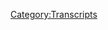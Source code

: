 {{DEFAULTSORT:
    #_TRANSCRIPT_0910:March 18, 2024
}}{{Transcript
    | title         = [[910: March 18, 2024]]
    | caption       = [https://knowledgefight.libsyn.com/910-march-18-2024 Listen to this episode on Libsyn]
    | episodeNumber = [[910: March 18, 2024|910]]
    | length        = 01:13:14
}}

{{MessageBox
    | header     = Warning: Bot Generated Content
    | text       = This transcript was automatically generated by transcription software and likely contains many mistakes and misattributions. Please check the audio for definitive quotes, attribution, and context.
    | image      = N3yvass4myg91.webp
    | imagewidth = 50px
    | id         = warning
}}

{{TranscriptBlock
    | name      = Unknown Speaker
    | timestamp = 00:00:00.000
    | text      = N-N-N-N-N-N-N-Knowledge Fight
}}

{{TranscriptBlock
    | name      = Unknown Speaker
    | timestamp = 00:00:12.960
    | text      = Dan and Jordan, I am SWEATING
}}

{{TranscriptBlock
    | name      = Unknown Speaker
    | timestamp = 00:00:18.000
    | text      = knowledgefight.com, it's time to pray
}}

{{TranscriptBlock
    | name      = Unknown Speaker
    | timestamp = 00:00:21.120
    | text      = I have great respect for knowledge fight
}}

{{TranscriptBlock
    | name      = Unknown Speaker
    | timestamp = 00:00:23.920
    | text      = knowledge fight
}}

{{TranscriptBlock
    | name      = Unknown Speaker
    | timestamp = 00:00:25.120
    | text      = I'm sick of them posing as if they're the good guys
}}

{{TranscriptBlock
    | name      = Unknown Speaker
    | timestamp = 00:00:27.359
    | text      = saying we are the bad guys
}}

{{TranscriptBlock
    | name      = Unknown Speaker
    | timestamp = 00:00:28.879
    | text      = knowledge fight
}}

{{TranscriptBlock
    | name      = Unknown Speaker
    | timestamp = 00:00:30.000
    | text      = Dan and Jordan, knowledge fight
}}

{{TranscriptBlock
    | name      = Unknown Speaker
    | timestamp = 00:00:32.640
    | text      = RIDDLE RIDDLE RIDDLE RIDDLE RIDDLE RIDDLE RIDDLE RIDDLE RIDDLE RIDDLE RIDDLE RIDDLE RIDDLE RIDDLE
}}

{{TranscriptBlock
    | name      = Unknown Speaker
    | timestamp = 00:00:39.200
    | text      = Andy and Kansas
}}

{{TranscriptBlock
    | name      = Unknown Speaker
    | timestamp = 00:00:40.640
    | text      = Andy and KAN-DE-ER
}}

{{TranscriptBlock
    | name      = Unknown Speaker
    | timestamp = 00:00:42.159
    | text      = Stop it
}}

{{TranscriptBlock
    | name      = Unknown Speaker
    | timestamp = 00:00:42.799
    | text      = Andy and Kansas
}}

{{TranscriptBlock
    | name      = Unknown Speaker
    | timestamp = 00:00:43.520
    | text      = Andy and Kansas
}}

{{TranscriptBlock
    | name      = Unknown Speaker
    | timestamp = 00:00:44.640
    | text      = AND-AND-ANDY
}}

{{TranscriptBlock
    | name      = Unknown Speaker
    | timestamp = 00:00:45.679
    | text      = Andy and KAN-DE-ER
}}

{{TranscriptBlock
    | name      = Unknown Speaker
    | timestamp = 00:00:46.079
    | text      = It's time to pray
}}

{{TranscriptBlock
    | name      = Unknown Speaker
    | timestamp = 00:00:47.039
    | text      = Andy and Kansas, you're on the air, thanks for holding
}}

{{TranscriptBlock
    | name      = Unknown Speaker
    | timestamp = 00:00:49.280
    | text      = Hello Alex, I'm a first-time caller, I'm a huge fan
}}

{{TranscriptBlock
    | name      = Unknown Speaker
    | timestamp = 00:00:51.679
    | text      = I love your word
}}

{{TranscriptBlock
    | name      = Unknown Speaker
    | timestamp = 00:00:52.880
    | text      = knowledgefight
}}

{{TranscriptBlock
    | name      = Unknown Speaker
    | timestamp = 00:00:55.679
    | text      = knowledgefight.com
}}

{{TranscriptBlock
    | name      = Unknown Speaker
    | timestamp = 00:00:56.799
    | text      = I love you.
}}

{{TranscriptBlock
    | name      = Unknown Speaker
    | timestamp = 00:00:57.799
    | text      = Hey everybody!
}}

{{TranscriptBlock
    | name      = Unknown Speaker
    | timestamp = 00:00:58.799
    | text      = Welcome back to Knowledge Tried.
}}

{{TranscriptBlock
    | name      = Unknown Speaker
    | timestamp = 00:00:59.799
    | text      = I'm Dan.
}}

{{TranscriptBlock
    | name      = Unknown Speaker
    | timestamp = 00:01:00.799
    | text      = I'm Jordan.
}}

{{TranscriptBlock
    | name      = Unknown Speaker
    | timestamp = 00:01:01.799
    | text      = We're a couple dudes.
}}

{{TranscriptBlock
    | name      = Unknown Speaker
    | timestamp = 00:01:02.799
    | text      = I'd like to sit around, worship at the altar of Selene, and talk a little bit about Alex
}}

{{TranscriptBlock
    | name      = Unknown Speaker
    | timestamp = 00:01:06.040
    | text      = Jones.
}}

{{TranscriptBlock
    | name      = Unknown Speaker
    | timestamp = 00:01:07.040
    | text      = Oh, indeed we are, Dan.
}}

{{TranscriptBlock
    | name      = Unknown Speaker
    | timestamp = 00:01:08.040
    | text      = Jordan.
}}

{{TranscriptBlock
    | name      = Unknown Speaker
    | timestamp = 00:01:09.040
    | text      = Dan!
}}

{{TranscriptBlock
    | name      = Unknown Speaker
    | timestamp = 00:01:10.040
    | text      = Jordan.
}}

{{TranscriptBlock
    | name      = Unknown Speaker
    | timestamp = 00:01:11.040
    | text      = Quick question for you.
}}

{{TranscriptBlock
    | name      = Unknown Speaker
    | timestamp = 00:01:12.040
    | text      = What's up?
}}

{{TranscriptBlock
    | name      = Unknown Speaker
    | timestamp = 00:01:13.040
    | text      = What's your bright spot today, buddy?
}}

{{TranscriptBlock
    | name      = Unknown Speaker
    | timestamp = 00:01:14.040
    | text      = Why don't you go first?
}}

{{TranscriptBlock
    | name      = Unknown Speaker
    | timestamp = 00:01:15.040
    | text      = My bright spot, Dan, is that when people are listening to this, it will be opening day,
}}

{{TranscriptBlock
    | name      = Unknown Speaker
    | timestamp = 00:01:20.280
    | text      = my friends.
}}

{{TranscriptBlock
    | name      = Unknown Speaker
    | timestamp = 00:01:21.280
    | text      = Of tennis?
}}

{{TranscriptBlock
    | name      = Unknown Speaker
    | timestamp = 00:01:22.280
    | text      = Of baseball.
}}

{{TranscriptBlock
    | name      = Unknown Speaker
    | timestamp = 00:01:23.280
    | text      = Oh.
}}

{{TranscriptBlock
    | name      = Unknown Speaker
    | timestamp = 00:01:24.280
    | text      = Of Major League Baseball.
}}

{{TranscriptBlock
    | name      = Unknown Speaker
    | timestamp = 00:01:25.280
    | text      = Sure.
}}

{{TranscriptBlock
    | name      = Unknown Speaker
    | timestamp = 00:01:26.280
    | text      = It will be opening in Korea.
}}

{{TranscriptBlock
    | name      = Unknown Speaker
    | timestamp = 00:01:27.760
    | text      = Ooh.
}}

{{TranscriptBlock
    | name      = Unknown Speaker
    | timestamp = 00:01:28.760
    | text      = So, that means that the Dodgers and the Padres are playing tomorrow morning at 6am Central
}}

{{TranscriptBlock
    | name      = Unknown Speaker
    | timestamp = 00:01:34.959
    | text      = Time.
}}

{{TranscriptBlock
    | name      = Unknown Speaker
    | timestamp = 00:01:35.959
    | text      = The Dodge Podge?
}}

{{TranscriptBlock
    | name      = Unknown Speaker
    | timestamp = 00:01:36.959
    | text      = The Dodge Podge.
}}

{{TranscriptBlock
    | name      = Unknown Speaker
    | timestamp = 00:01:37.959
    | text      = Uh-huh.
}}

{{TranscriptBlock
    | name      = Unknown Speaker
    | timestamp = 00:01:38.959
    | text      = But that means that when I wake up, I'm gonna get to watch Shohei Ohtani.
}}

{{TranscriptBlock
    | name      = Unknown Speaker
    | timestamp = 00:01:41.760
    | text      = Okay.
}}

{{TranscriptBlock
    | name      = Unknown Speaker
    | timestamp = 00:01:42.760
    | text      = Right out the gate.
}}

{{TranscriptBlock
    | name      = Unknown Speaker
    | timestamp = 00:01:43.760
    | text      = First thing in the morning.
}}

{{TranscriptBlock
    | name      = Unknown Speaker
    | timestamp = 00:01:44.760
    | text      = Shohei!
}}

{{TranscriptBlock
    | name      = Unknown Speaker
    | timestamp = 00:01:45.760
    | text      = He landed in LA?
}}

{{TranscriptBlock
    | name      = Unknown Speaker
    | timestamp = 00:01:47.959
    | text      = He is in LA.
}}

{{TranscriptBlock
    | name      = Unknown Speaker
    | timestamp = 00:01:48.959
    | text      = I remember hearing about that giant contract, but then I forgot what team he plays for now.
}}

{{TranscriptBlock
    | name      = Unknown Speaker
    | timestamp = 00:01:53.400
    | text      = The Dodgers.
}}

{{TranscriptBlock
    | name      = Unknown Speaker
    | timestamp = 00:01:54.400
    | text      = Yeah, yeah, yeah.
}}

{{TranscriptBlock
    | name      = Unknown Speaker
    | timestamp = 00:01:55.400
    | text      = That's the middle-ending man.
}}

{{TranscriptBlock
    | name      = Unknown Speaker
    | timestamp = 00:01:56.400
    | text      = Oh, buddy.
}}

{{TranscriptBlock
    | name      = Unknown Speaker
    | timestamp = 00:01:57.400
    | text      = The Dodgers are gonna be a nightmare this year.
}}

{{TranscriptBlock
    | name      = Unknown Speaker
    | timestamp = 00:01:58.920
    | text      = What else are we talking about?
}}

{{TranscriptBlock
    | name      = Unknown Speaker
    | timestamp = 00:02:00.480
    | text      = Talk to me about the depth chart, talk to me about the closers, talk to me about those
}}

{{TranscriptBlock
    | name      = Unknown Speaker
    | timestamp = 00:02:04.439
    | text      = middle-ending men.
}}

{{TranscriptBlock
    | name      = Unknown Speaker
    | timestamp = 00:02:05.799
    | text      = So the Dodgers have spent, I think, a trillion-jillion dollars to the point where it's like, oh, money
}}

{{TranscriptBlock
    | name      = Unknown Speaker
    | timestamp = 00:02:11.500
    | text      = isn't real, is it?
}}

{{TranscriptBlock
    | name      = Unknown Speaker
    | timestamp = 00:02:13.460
    | text      = Because they've got the best Japanese pitcher in baseball, won the Japanese Cy Young multiple
}}

{{TranscriptBlock
    | name      = Unknown Speaker
    | timestamp = 00:02:20.060
    | text      = years in a row as an ERA beyond reason.
}}

{{TranscriptBlock
    | name      = Unknown Speaker
    | timestamp = 00:02:23.080
    | text      = They signed him.
}}

{{TranscriptBlock
    | name      = Unknown Speaker
    | timestamp = 00:02:24.360
    | text      = Then they got Shohei Ohtani, who is the best hitter and the best pitcher, but he can't
}}

{{TranscriptBlock
    | name      = Unknown Speaker
    | timestamp = 00:02:29.400
    | text      = pitch this year.
}}

{{TranscriptBlock
    | name      = Unknown Speaker
    | timestamp = 00:02:30.400
    | text      = Injured.
}}

{{TranscriptBlock
    | name      = Unknown Speaker
    | timestamp = 00:02:31.400
    | text      = Oh, but can he hit?
}}

{{TranscriptBlock
    | name      = Unknown Speaker
    | timestamp = 00:02:32.400
    | text      = Of course he can.
}}

{{TranscriptBlock
    | name      = Unknown Speaker
    | timestamp = 00:02:33.400
    | text      = Okay.
}}

{{TranscriptBlock
    | name      = Unknown Speaker
    | timestamp = 00:02:34.400
    | text      = And guess what?
}}

{{TranscriptBlock
    | name      = Unknown Speaker
    | timestamp = 00:02:35.400
    | text      = Not that injured, apparently.
}}

{{TranscriptBlock
    | name      = Unknown Speaker
    | timestamp = 00:02:36.400
    | text      = Guess what?
}}

{{TranscriptBlock
    | name      = Unknown Speaker
    | timestamp = 00:02:37.400
    | text      = In spring training, the man's hitting.500 with 1,000 sliders.
}}

{{TranscriptBlock
    | name      = Unknown Speaker
    | timestamp = 00:02:40.819
    | text      = That's pretty good.
}}

{{TranscriptBlock
    | name      = Unknown Speaker
    | timestamp = 00:02:41.819
    | text      = He's gonna destroy the world.
}}

{{TranscriptBlock
    | name      = Unknown Speaker
    | timestamp = 00:02:44.120
    | text      = Yeah.
}}

{{TranscriptBlock
    | name      = Unknown Speaker
    | timestamp = 00:02:45.120
    | text      = Uh-huh.
}}

{{TranscriptBlock
    | name      = Unknown Speaker
    | timestamp = 00:02:46.120
    | text      = And then Mookie Betts, who is a former NL and American League MVP, because that's how
}}

{{TranscriptBlock
    | name      = Unknown Speaker
    | timestamp = 00:02:50.599
    | text      = good he is.
}}

{{TranscriptBlock
    | name      = Unknown Speaker
    | timestamp = 00:02:51.599
    | text      = You know that name.
}}

{{TranscriptBlock
    | name      = Unknown Speaker
    | timestamp = 00:02:52.840
    | text      = That's how good he is.
}}

{{TranscriptBlock
    | name      = Unknown Speaker
    | timestamp = 00:02:53.840
    | text      = Sure.
}}

{{TranscriptBlock
    | name      = Unknown Speaker
    | timestamp = 00:02:54.840
    | text      = Yeah.
}}

{{TranscriptBlock
    | name      = Unknown Speaker
    | timestamp = 00:02:55.840
    | text      = Most of the rest of my baseball player names are gonna come from my time playing fantasy
}}

{{TranscriptBlock
    | name      = Unknown Speaker
    | timestamp = 00:02:59.960
    | text      = baseball.
}}

{{TranscriptBlock
    | name      = Unknown Speaker
    | timestamp = 00:03:00.960
    | text      = Right, right, right.
}}

{{TranscriptBlock
    | name      = Unknown Speaker
    | timestamp = 00:03:01.960
    | text      = Many, many years ago.
}}

{{TranscriptBlock
    | name      = Unknown Speaker
    | timestamp = 00:03:02.960
    | text      = Or if you recently heard of...
}}

{{TranscriptBlock
    | name      = Unknown Speaker
    | timestamp = 00:03:03.960
    | text      = Or maybe a Clayton Kershaw.
}}

{{TranscriptBlock
    | name      = Unknown Speaker
    | timestamp = 00:03:04.960
    | text      = A fun name.
}}

{{TranscriptBlock
    | name      = Unknown Speaker
    | timestamp = 00:03:05.960
    | text      = Sure.
}}

{{TranscriptBlock
    | name      = Unknown Speaker
    | timestamp = 00:03:06.960
    | text      = Yeah, yeah, yeah.
}}

{{TranscriptBlock
    | name      = Unknown Speaker
    | timestamp = 00:03:07.960
    | text      = Maybe a Johnny Damon.
}}

{{TranscriptBlock
    | name      = Unknown Speaker
    | timestamp = 00:03:08.960
    | text      = Kershaw's still around?
}}

{{TranscriptBlock
    | name      = Unknown Speaker
    | timestamp = 00:03:09.960
    | text      = I think he's starting on the injured list, maybe?
}}

{{TranscriptBlock
    | name      = Unknown Speaker
    | timestamp = 00:03:11.560
    | text      = I can't remember.
}}

{{TranscriptBlock
    | name      = Unknown Speaker
    | timestamp = 00:03:12.560
    | text      = And then, of course, the St. Louis Cardinals, who won the World Series, that all my friends
}}

{{TranscriptBlock
    | name      = Unknown Speaker
    | timestamp = 00:03:19.240
    | text      = are so excited about.
}}

{{TranscriptBlock
    | name      = Unknown Speaker
    | timestamp = 00:03:20.240
    | text      = Disgusting.
}}

{{TranscriptBlock
    | name      = Unknown Speaker
    | timestamp = 00:03:21.240
    | text      = Disgusting.
}}

{{TranscriptBlock
    | name      = Unknown Speaker
    | timestamp = 00:03:22.240
    | text      = I remember him.
}}

{{TranscriptBlock
    | name      = Unknown Speaker
    | timestamp = 00:03:24.599
    | text      = Little Davey Dinger.
}}

{{TranscriptBlock
    | name      = Unknown Speaker
    | timestamp = 00:03:25.599
    | text      = Davey Eckstine.
}}

{{TranscriptBlock
    | name      = Unknown Speaker
    | timestamp = 00:03:26.599
    | text      = Oh my God, I hated David Eckstine.
}}

{{TranscriptBlock
    | name      = Unknown Speaker
    | timestamp = 00:03:28.400
    | text      = David Eckstine is everything I hated.
}}

{{TranscriptBlock
    | name      = Unknown Speaker
    | timestamp = 00:03:30.919
    | text      = Every conversation that was like, oh, the Cardinals play the right way.
}}

{{TranscriptBlock
    | name      = Unknown Speaker
    | timestamp = 00:03:33.840
    | text      = It's like, you white, loving mother...
}}

{{TranscriptBlock
    | name      = Unknown Speaker
    | timestamp = 00:03:35.400
    | text      = I hate you people, David Eckstine, my ass.
}}

{{TranscriptBlock
    | name      = Unknown Speaker
    | timestamp = 00:03:37.280
    | text      = Jeff Supon?
}}

{{TranscriptBlock
    | name      = Unknown Speaker
    | timestamp = 00:03:38.280
    | text      = Get the...
}}

{{TranscriptBlock
    | name      = Unknown Speaker
    | timestamp = 00:03:39.280
    | text      = The soup?
}}

{{TranscriptBlock
    | name      = Unknown Speaker
    | timestamp = 00:03:40.280
    | text      = Oh God, I hate the Cardinals.
}}

{{TranscriptBlock
    | name      = Unknown Speaker
    | timestamp = 00:03:41.280
    | text      = God, I hate them.
}}

{{TranscriptBlock
    | name      = Unknown Speaker
    | timestamp = 00:03:42.280
    | text      = I guess Albert Pujols was the real star of that team.
}}

{{TranscriptBlock
    | name      = Unknown Speaker
    | timestamp = 00:03:45.439
    | text      = Yeah, he was great.
}}

{{TranscriptBlock
    | name      = Unknown Speaker
    | timestamp = 00:03:46.439
    | text      = I'm going deep down the list before getting to the real hitters.
}}

{{TranscriptBlock
    | name      = Unknown Speaker
    | timestamp = 00:03:50.479
    | text      = Yeah, I mean, he's maybe one of the greatest pure hitters, or no, he's one of the greatest
}}

{{TranscriptBlock
    | name      = Unknown Speaker
    | timestamp = 00:03:53.800
    | text      = pure hitters that ever lived, maybe the greatest.
}}

{{TranscriptBlock
    | name      = Unknown Speaker
    | timestamp = 00:03:55.840
    | text      = And with the craziest stance.
}}

{{TranscriptBlock
    | name      = Unknown Speaker
    | timestamp = 00:03:58.280
    | text      = Yeah.
}}

{{TranscriptBlock
    | name      = Unknown Speaker
    | timestamp = 00:03:59.280
    | text      = Real deep stance.
}}

{{TranscriptBlock
    | name      = Unknown Speaker
    | timestamp = 00:04:00.280
    | text      = He had big legs.
}}

{{TranscriptBlock
    | name      = Unknown Speaker
    | timestamp = 00:04:01.280
    | text      = He did.
}}

{{TranscriptBlock
    | name      = Unknown Speaker
    | timestamp = 00:04:02.280
    | text      = Yep.
}}

{{TranscriptBlock
    | name      = Unknown Speaker
    | timestamp = 00:04:03.280
    | text      = He did.
}}

{{TranscriptBlock
    | name      = Unknown Speaker
    | timestamp = 00:04:04.280
    | text      = It's all about that.
}}

{{TranscriptBlock
    | name      = Unknown Speaker
    | timestamp = 00:04:05.280
    | text      = All about the hips.
}}

{{TranscriptBlock
    | name      = Unknown Speaker
    | timestamp = 00:04:06.280
    | text      = It's all about turning the hips.
}}

{{TranscriptBlock
    | name      = Unknown Speaker
    | timestamp = 00:04:07.280
    | text      = Sure.
}}

{{TranscriptBlock
    | name      = Unknown Speaker
    | timestamp = 00:04:08.280
    | text      = Yeah.
}}

{{TranscriptBlock
    | name      = Unknown Speaker
    | timestamp = 00:04:09.280
    | text      = What's your bright spot?
}}

{{TranscriptBlock
    | name      = Unknown Speaker
    | timestamp = 00:04:10.280
    | text      = You're making me want to play fantasy baseball.
}}

{{TranscriptBlock
    | name      = Unknown Speaker
    | timestamp = 00:04:12.719
    | text      = I think it's actually going to be a pretty good year for it.
}}

{{TranscriptBlock
    | name      = Unknown Speaker
    | timestamp = 00:04:14.800
    | text      = I remember how much fun that was.
}}

{{TranscriptBlock
    | name      = Unknown Speaker
    | timestamp = 00:04:17.720
    | text      = Yeah.
}}

{{TranscriptBlock
    | name      = Unknown Speaker
    | timestamp = 00:04:18.720
    | text      = Because my friends all took baseball fairly seriously, and then I didn't know really anything
}}

{{TranscriptBlock
    | name      = Unknown Speaker
    | timestamp = 00:04:23.360
    | text      = about it, and so I wanted to win because they cared so much.
}}

{{TranscriptBlock
    | name      = Unknown Speaker
    | timestamp = 00:04:28.560
    | text      = Right, right, right, right.
}}

{{TranscriptBlock
    | name      = Unknown Speaker
    | timestamp = 00:04:29.560
    | text      = You were the girlfriend at the poker tournament that all of the...
}}

{{TranscriptBlock
    | name      = Unknown Speaker
    | timestamp = 00:04:32.560
    | text      = Tee hee hee.
}}

{{TranscriptBlock
    | name      = Unknown Speaker
    | timestamp = 00:04:33.560
    | text      = Yeah.
}}

{{TranscriptBlock
    | name      = Unknown Speaker
    | timestamp = 00:04:34.560
    | text      = Oh, I just keep winning.
}}

{{TranscriptBlock
    | name      = Unknown Speaker
    | timestamp = 00:04:35.560
    | text      = Yeah.
}}

{{TranscriptBlock
    | name      = Unknown Speaker
    | timestamp = 00:04:36.560
    | text      = Ha ha ha.
}}

{{TranscriptBlock
    | name      = Unknown Speaker
    | timestamp = 00:04:37.560
    | text      = Yeah.
}}

{{TranscriptBlock
    | name      = Unknown Speaker
    | timestamp = 00:04:38.560
    | text      = Yeah.
}}

{{TranscriptBlock
    | name      = Unknown Speaker
    | timestamp = 00:04:39.560
    | text      = I think I did... Man, this sucks.
}}

{{TranscriptBlock
    | name      = Unknown Speaker
    | timestamp = 00:04:40.560
    | text      = What?
}}

{{TranscriptBlock
    | name      = Unknown Speaker
    | timestamp = 00:04:41.560
    | text      = I think I won one year.
}}

{{TranscriptBlock
    | name      = Unknown Speaker
    | timestamp = 00:04:42.560
    | text      = I bet you did.
}}

{{TranscriptBlock
    | name      = Unknown Speaker
    | timestamp = 00:04:43.560
    | text      = But now it's been so long that I don't remember.
}}

{{TranscriptBlock
    | name      = Unknown Speaker
    | timestamp = 00:04:45.560
    | text      = I can't remember if I won or if I just thought it would be hilarious if I won.
}}

{{TranscriptBlock
    | name      = Unknown Speaker
    | timestamp = 00:04:49.759
    | text      = You know what?
}}

{{TranscriptBlock
    | name      = Unknown Speaker
    | timestamp = 00:04:50.759
    | text      = I think I won.
}}

{{TranscriptBlock
    | name      = Unknown Speaker
    | timestamp = 00:04:51.759
    | text      = This is the problem.
}}

{{TranscriptBlock
    | name      = Unknown Speaker
    | timestamp = 00:04:52.759
    | text      = This is the problem, is that I've long been against scrapbooks, but now here we are.
}}

{{TranscriptBlock
    | name      = Unknown Speaker
    | timestamp = 00:04:56.240
    | text      = Yeah.
}}

{{TranscriptBlock
    | name      = Unknown Speaker
    | timestamp = 00:04:57.240
    | text      = If you had kept that in a scrapbook, boom.
}}

{{TranscriptBlock
    | name      = Unknown Speaker
    | timestamp = 00:04:58.879
    | text      = You would know.
}}

{{TranscriptBlock
    | name      = Unknown Speaker
    | timestamp = 00:04:59.879
    | text      = Or if we had all actually had a trophy.
}}

{{TranscriptBlock
    | name      = Unknown Speaker
    | timestamp = 00:05:01.079
    | text      = That would have been nice, yeah.
}}

{{TranscriptBlock
    | name      = Unknown Speaker
    | timestamp = 00:05:03.079
    | text      = But I'm going to say that I won.
}}

{{TranscriptBlock
    | name      = Unknown Speaker
    | timestamp = 00:05:05.120
    | text      = That's my bright spot, that I won the fantasy baseball.
}}

{{TranscriptBlock
    | name      = Unknown Speaker
    | timestamp = 00:05:09.839
    | text      = Not the traitors?
}}

{{TranscriptBlock
    | name      = Unknown Speaker
    | timestamp = 00:05:10.839
    | text      = No, the traitors.
}}

{{TranscriptBlock
    | name      = Unknown Speaker
    | timestamp = 00:05:12.519
    | text      = The British one, the season two is available on Peacock, so I started watching a bit of
}}

{{TranscriptBlock
    | name      = Unknown Speaker
    | timestamp = 00:05:17.879
    | text      = that.
}}

{{TranscriptBlock
    | name      = Unknown Speaker
    | timestamp = 00:05:18.879
    | text      = That's fun.
}}

{{TranscriptBlock
    | name      = Unknown Speaker
    | timestamp = 00:05:19.879
    | text      = That's fun.
}}

{{TranscriptBlock
    | name      = Unknown Speaker
    | timestamp = 00:05:20.879
    | text      = We were talking before we started the show, I think it's a pale version of the Australian
}}

{{TranscriptBlock
    | name      = Unknown Speaker
    | timestamp = 00:05:28.040
    | text      = one.
}}

{{TranscriptBlock
    | name      = Unknown Speaker
    | timestamp = 00:05:29.040
    | text      = Yeah.
}}

{{TranscriptBlock
    | name      = Unknown Speaker
    | timestamp = 00:05:30.040
    | text      = I think the Australian is the best so far.
}}

{{TranscriptBlock
    | name      = Unknown Speaker
    | timestamp = 00:05:31.040
    | text      = Sure.
}}

{{TranscriptBlock
    | name      = Unknown Speaker
    | timestamp = 00:05:32.040
    | text      = Of the ones that I've seen.
}}

{{TranscriptBlock
    | name      = Unknown Speaker
    | timestamp = 00:05:33.040
    | text      = Sure.
}}

{{TranscriptBlock
    | name      = Unknown Speaker
    | timestamp = 00:05:34.040
    | text      = In terms of cast, in terms of dynamics.
}}

{{TranscriptBlock
    | name      = Unknown Speaker
    | timestamp = 00:05:35.040
    | text      = I think it's the best.
}}

{{TranscriptBlock
    | name      = Unknown Speaker
    | timestamp = 00:05:36.040
    | text      = Yeah.
}}

{{TranscriptBlock
    | name      = Unknown Speaker
    | timestamp = 00:05:37.040
    | text      = This is good though.
}}

{{TranscriptBlock
    | name      = Unknown Speaker
    | timestamp = 00:05:38.040
    | text      = This is better than the first British season for sure.
}}

{{TranscriptBlock
    | name      = Unknown Speaker
    | timestamp = 00:05:39.040
    | text      = Oh, 100.
}}

{{TranscriptBlock
    | name      = Unknown Speaker
    | timestamp = 00:05:40.040
    | text      = I found the first British season a little bit lackluster.
}}

{{TranscriptBlock
    | name      = Unknown Speaker
    | timestamp = 00:05:41.040
    | text      = Yeah.
}}

{{TranscriptBlock
    | name      = Unknown Speaker
    | timestamp = 00:05:42.040
    | text      = But you've got to have people who are willing to embrace character-dom, and the first season
}}

{{TranscriptBlock
    | name      = Unknown Speaker
    | timestamp = 00:05:49.199
    | text      = didn't have that.
}}

{{TranscriptBlock
    | name      = Unknown Speaker
    | timestamp = 00:05:50.199
    | text      = You've got to embrace character-dom, and you've got to embrace dumb character.
}}

{{TranscriptBlock
    | name      = Unknown Speaker
    | timestamp = 00:05:52.879
    | text      = That's basically reality TV.
}}

{{TranscriptBlock
    | name      = Unknown Speaker
    | timestamp = 00:05:55.759
    | text      = I think you just made it worse.
}}

{{TranscriptBlock
    | name      = Unknown Speaker
    | timestamp = 00:05:57.199
    | text      = Let's talk about the challenge.
}}

{{TranscriptBlock
    | name      = Unknown Speaker
    | timestamp = 00:05:58.360
    | text      = All right.
}}

{{TranscriptBlock
    | name      = Unknown Speaker
    | timestamp = 00:05:59.360
    | text      = Dumb characters.
}}

{{TranscriptBlock
    | name      = Unknown Speaker
    | timestamp = 00:06:00.360
    | text      = Dumb characters, character-dom.
}}

{{TranscriptBlock
    | name      = Unknown Speaker
    | timestamp = 00:06:01.360
    | text      = Season 40 coming up.
}}

{{TranscriptBlock
    | name      = Unknown Speaker
    | timestamp = 00:06:03.879
    | text      = Should we do a podcast about it?
}}

{{TranscriptBlock
    | name      = Unknown Speaker
    | timestamp = 00:06:05.680
    | text      = Absolutely.
}}

{{TranscriptBlock
    | name      = Unknown Speaker
    | timestamp = 00:06:06.680
    | text      = Who knows?
}}

{{TranscriptBlock
    | name      = Unknown Speaker
    | timestamp = 00:06:07.680
    | text      = Probably not.
}}

{{TranscriptBlock
    | name      = Unknown Speaker
    | timestamp = 00:06:08.680
    | text      = Probably a waste of time.
}}

{{TranscriptBlock
    | name      = Unknown Speaker
    | timestamp = 00:06:09.680
    | text      = We've got to put something out.
}}

{{TranscriptBlock
    | name      = Unknown Speaker
    | timestamp = 00:06:10.680
    | text      = So, Jordan, today we have an episode to go over.
}}

{{TranscriptBlock
    | name      = Unknown Speaker
    | timestamp = 00:06:12.600
    | text      = Put something up.
}}

{{TranscriptBlock
    | name      = Unknown Speaker
    | timestamp = 00:06:13.600
    | text      = Okay.
}}

{{TranscriptBlock
    | name      = Unknown Speaker
    | timestamp = 00:06:14.600
    | text      = And we didn't have an episode on Monday, and the reason for that, not too deep.
}}

{{TranscriptBlock
    | name      = Unknown Speaker
    | timestamp = 00:06:18.519
    | text      = Scheduling issue, not that you and I were too busy.
}}

{{TranscriptBlock
    | name      = Unknown Speaker
    | timestamp = 00:06:21.439
    | text      = Nope.
}}

{{TranscriptBlock
    | name      = Unknown Speaker
    | timestamp = 00:06:22.439
    | text      = But Alex was out of studio on Thursday and Friday of last week, so there wasn't a new
}}

{{TranscriptBlock
    | name      = Unknown Speaker
    | timestamp = 00:06:25.879
    | text      = episode after Wednesday.
}}

{{TranscriptBlock
    | name      = Unknown Speaker
    | timestamp = 00:06:28.439
    | text      = And I went through a bunch of 2004 episodes, and it is in a lull.
}}

{{TranscriptBlock
    | name      = Unknown Speaker
    | timestamp = 00:06:33.279
    | text      = He has that interview with the guy with the brain chip.
}}

{{TranscriptBlock
    | name      = Unknown Speaker
    | timestamp = 00:06:35.399
    | text      = Oh, yeah.
}}

{{TranscriptBlock
    | name      = Unknown Speaker
    | timestamp = 00:06:36.399
    | text      = You know, the one from the club in Barcelona.
}}

{{TranscriptBlock
    | name      = Unknown Speaker
    | timestamp = 00:06:38.639
    | text      = Yeah, yeah, yeah.
}}

{{TranscriptBlock
    | name      = Unknown Speaker
    | timestamp = 00:06:40.240
    | text      = And that was groundbreaking.
}}

{{TranscriptBlock
    | name      = Unknown Speaker
    | timestamp = 00:06:41.240
    | text      = And then it's just a real dip.
}}

{{TranscriptBlock
    | name      = Unknown Speaker
    | timestamp = 00:06:44.639
    | text      = And I'm having a real tough time in 2004.
}}

{{TranscriptBlock
    | name      = Unknown Speaker
    | timestamp = 00:06:48.000
    | text      = So I couldn't find anything there and just didn't feel like forcing something.
}}

{{TranscriptBlock
    | name      = Unknown Speaker
    | timestamp = 00:06:52.639
    | text      = So here we are.
}}

{{TranscriptBlock
    | name      = Unknown Speaker
    | timestamp = 00:06:53.639
    | text      = We're back on Wednesday.
}}

{{TranscriptBlock
    | name      = Unknown Speaker
    | timestamp = 00:06:55.639
    | text      = You know, when I stopped to think about the disappointment, I, you know, okay.
}}

{{TranscriptBlock
    | name      = Unknown Speaker
    | timestamp = 00:07:00.160
    | text      = So in 04, there's a certain amount of excitement to the computer chip being the Mark of the
}}

{{TranscriptBlock
    | name      = Unknown Speaker
    | timestamp = 00:07:05.000
    | text      = Beast and everything, you know, because if it works, that's a huge technological advancement,
}}

{{TranscriptBlock
    | name      = Unknown Speaker
    | timestamp = 00:07:10.480
    | text      = right?
}}

{{TranscriptBlock
    | name      = Unknown Speaker
    | timestamp = 00:07:11.480
    | text      = You've got a computer chip that you can just pay for stuff with.
}}

{{TranscriptBlock
    | name      = Unknown Speaker
    | timestamp = 00:07:14.319
    | text      = Right?
}}

{{TranscriptBlock
    | name      = Unknown Speaker
    | timestamp = 00:07:15.319
    | text      = Well, for whom is it really exciting?
}}

{{TranscriptBlock
    | name      = Unknown Speaker
    | timestamp = 00:07:18.480
    | text      = For the conspiracy theorist or for the business person?
}}

{{TranscriptBlock
    | name      = Unknown Speaker
    | timestamp = 00:07:20.240
    | text      = I think a little bit of everybody.
}}

{{TranscriptBlock
    | name      = Unknown Speaker
    | timestamp = 00:07:21.439
    | text      = Yeah.
}}

{{TranscriptBlock
    | name      = Unknown Speaker
    | timestamp = 00:07:22.439
    | text      = You know, it's cool whenever something new happens.
}}

{{TranscriptBlock
    | name      = Unknown Speaker
    | timestamp = 00:07:24.199
    | text      = Right.
}}

{{TranscriptBlock
    | name      = Unknown Speaker
    | timestamp = 00:07:25.199
    | text      = Yeah, yeah, yeah.
}}

{{TranscriptBlock
    | name      = Unknown Speaker
    | timestamp = 00:07:26.199
    | text      = And then the disappointment of nothing really happening from that.
}}

{{TranscriptBlock
    | name      = Unknown Speaker
    | timestamp = 00:07:28.920
    | text      = Right.
}}

{{TranscriptBlock
    | name      = Unknown Speaker
    | timestamp = 00:07:29.920
    | text      = For the business person and for the conspiracy theorist.
}}

{{TranscriptBlock
    | name      = Unknown Speaker
    | timestamp = 00:07:31.399
    | text      = Everybody.
}}

{{TranscriptBlock
    | name      = Unknown Speaker
    | timestamp = 00:07:32.399
    | text      = Everybody just gets disappointed.
}}

{{TranscriptBlock
    | name      = Unknown Speaker
    | timestamp = 00:07:33.399
    | text      = Yeah.
}}

{{TranscriptBlock
    | name      = Unknown Speaker
    | timestamp = 00:07:34.399
    | text      = And Alex is, in 2004, my assessment of it is he's let it slip fairly quick.
}}

{{TranscriptBlock
    | name      = Unknown Speaker
    | timestamp = 00:07:39.120
    | text      = I'm sure it will come back up and it'll gain prominence periodically, but that interview
}}

{{TranscriptBlock
    | name      = Unknown Speaker
    | timestamp = 00:07:44.279
    | text      = was played off as it was the most nefarious, evil thing that Alex has ever experienced.
}}

{{TranscriptBlock
    | name      = Unknown Speaker
    | timestamp = 00:07:50.319
    | text      = And then for a bit, what happened?
}}

{{TranscriptBlock
    | name      = Unknown Speaker
    | timestamp = 00:07:54.319
    | text      = I do like that.
}}

{{TranscriptBlock
    | name      = Unknown Speaker
    | timestamp = 00:07:55.319
    | text      = That is, it is nice to just be able to just cut, cut bait and move on.
}}

{{TranscriptBlock
    | name      = Unknown Speaker
    | timestamp = 00:08:00.199
    | text      = Yeah.
}}

{{TranscriptBlock
    | name      = Unknown Speaker
    | timestamp = 00:08:01.199
    | text      = And then on Sunday, Alex came back to studio and it's guest heavy and it's mostly about
}}

{{TranscriptBlock
    | name      = Unknown Speaker
    | timestamp = 00:08:06.600
    | text      = the media talking about Trump saying bloodbath.
}}

{{TranscriptBlock
    | name      = Unknown Speaker
    | timestamp = 00:08:09.600
    | text      = Sure.
}}

{{TranscriptBlock
    | name      = Unknown Speaker
    | timestamp = 00:08:10.600
    | text      = So we're going to talk about Monday's episode, which is the 18th, which is Alex is back in
}}

{{TranscriptBlock
    | name      = Unknown Speaker
    | timestamp = 00:08:15.620
    | text      = studio in earnest.
}}

{{TranscriptBlock
    | name      = Unknown Speaker
    | timestamp = 00:08:17.240
    | text      = He's there.
}}

{{TranscriptBlock
    | name      = Unknown Speaker
    | timestamp = 00:08:18.800
    | text      = And then he leaves about an hour and a half into the show.
}}

{{TranscriptBlock
    | name      = Unknown Speaker
    | timestamp = 00:08:20.839
    | text      = That sounds right.
}}

{{TranscriptBlock
    | name      = Unknown Speaker
    | timestamp = 00:08:21.839
    | text      = That sounds right.
}}

{{TranscriptBlock
    | name      = Unknown Speaker
    | timestamp = 00:08:22.839
    | text      = I think he's doing great.
}}

{{TranscriptBlock
    | name      = Unknown Speaker
    | timestamp = 00:08:23.839
    | text      = I think he is.
}}

{{TranscriptBlock
    | name      = Unknown Speaker
    | timestamp = 00:08:24.839
    | text      = I think it's going and doing great.
}}

{{TranscriptBlock
    | name      = Unknown Speaker
    | timestamp = 00:08:26.839
    | text      = I think he's having a wonderful time living his best life.
}}

{{TranscriptBlock
    | name      = Unknown Speaker
    | timestamp = 00:08:29.759
    | text      = And we'll talk about this episode, but before we do, let's say hello to some new wonks.
}}

{{TranscriptBlock
    | name      = Unknown Speaker
    | timestamp = 00:08:33.120
    | text      = Oh, that's a great idea.
}}

{{TranscriptBlock
    | name      = Unknown Speaker
    | timestamp = 00:08:34.120
    | text      = So first, I misheard Alex and thought he said he was going to start a hating show and
}}

{{TranscriptBlock
    | name      = Unknown Speaker
    | timestamp = 00:08:39.039
    | text      = take requests to do hatings on air and wasn't sure how that was going to be different from
}}

{{TranscriptBlock
    | name      = Unknown Speaker
    | timestamp = 00:08:43.840
    | text      = his normal show and didn't realize what he said until the new technocrat drop.
}}

{{TranscriptBlock
    | name      = Unknown Speaker
    | timestamp = 00:08:47.379
    | text      = Thank you so much.
}}

{{TranscriptBlock
    | name      = Unknown Speaker
    | timestamp = 00:08:48.379
    | text      = You are now a policy wonk.
}}

{{TranscriptBlock
    | name      = Unknown Speaker
    | timestamp = 00:08:49.379
    | text      = I'm a policy wonk.
}}

{{TranscriptBlock
    | name      = Unknown Speaker
    | timestamp = 00:08:50.379
    | text      = Thank you very much.
}}

{{TranscriptBlock
    | name      = Unknown Speaker
    | timestamp = 00:08:51.379
    | text      = Hating paintings.
}}

{{TranscriptBlock
    | name      = Unknown Speaker
    | timestamp = 00:08:52.379
    | text      = Next, Ronan from Guelph still wants Dan's rap hip hop episode.
}}

{{TranscriptBlock
    | name      = Unknown Speaker
    | timestamp = 00:08:56.440
    | text      = Thank you so much.
}}

{{TranscriptBlock
    | name      = Unknown Speaker
    | timestamp = 00:08:57.440
    | text      = You are now a policy wonk.
}}

{{TranscriptBlock
    | name      = Unknown Speaker
    | timestamp = 00:08:58.440
    | text      = I'm a policy wonk.
}}

{{TranscriptBlock
    | name      = Unknown Speaker
    | timestamp = 00:08:59.440
    | text      = Thank you so much.
}}

{{TranscriptBlock
    | name      = Unknown Speaker
    | timestamp = 00:09:00.440
    | text      = I don't remember what that means now.
}}

{{TranscriptBlock
    | name      = Unknown Speaker
    | timestamp = 00:09:01.440
    | text      = Me neither.
}}

{{TranscriptBlock
    | name      = Unknown Speaker
    | timestamp = 00:09:02.440
    | text      = But sure.
}}

{{TranscriptBlock
    | name      = Unknown Speaker
    | timestamp = 00:09:03.440
    | text      = Did I say that I was going to rap an entire episode?
}}

{{TranscriptBlock
    | name      = Unknown Speaker
    | timestamp = 00:09:06.720
    | text      = Because I hope not.
}}

{{TranscriptBlock
    | name      = Unknown Speaker
    | timestamp = 00:09:07.720
    | text      = I don't know.
}}

{{TranscriptBlock
    | name      = Unknown Speaker
    | timestamp = 00:09:08.720
    | text      = Next, Pankaru, the little pink squid on the internet.
}}

{{TranscriptBlock
    | name      = Unknown Speaker
    | timestamp = 00:09:12.399
    | text      = Thank you so much.
}}

{{TranscriptBlock
    | name      = Unknown Speaker
    | timestamp = 00:09:13.399
    | text      = You are now a policy wonk.
}}

{{TranscriptBlock
    | name      = Unknown Speaker
    | timestamp = 00:09:14.399
    | text      = I'm a policy wonk.
}}

{{TranscriptBlock
    | name      = Unknown Speaker
    | timestamp = 00:09:15.399
    | text      = Thank you very much.
}}

{{TranscriptBlock
    | name      = Unknown Speaker
    | timestamp = 00:09:16.399
    | text      = And hey, dilly dog, bro, get your rock Astley on.
}}

{{TranscriptBlock
    | name      = Unknown Speaker
    | timestamp = 00:09:20.639
    | text      = Thank you so much.
}}

{{TranscriptBlock
    | name      = Unknown Speaker
    | timestamp = 00:09:21.639
    | text      = You are now a policy wonk.
}}

{{TranscriptBlock
    | name      = Unknown Speaker
    | timestamp = 00:09:22.639
    | text      = I'm a policy wonk.
}}

{{TranscriptBlock
    | name      = Unknown Speaker
    | timestamp = 00:09:23.639
    | text      = Thank you very much.
}}

{{TranscriptBlock
    | name      = Unknown Speaker
    | timestamp = 00:09:24.639
    | text      = Thank you.
}}

{{TranscriptBlock
    | name      = Unknown Speaker
    | timestamp = 00:09:25.639
    | text      = And we got a technocrat in the mix, Jordan.
}}

{{TranscriptBlock
    | name      = Unknown Speaker
    | timestamp = 00:09:26.639
    | text      = So thank you so much to Miss Shelly Belly Jellybean.
}}

{{TranscriptBlock
    | name      = Unknown Speaker
    | timestamp = 00:09:28.879
    | text      = Thank you so much.
}}

{{TranscriptBlock
    | name      = Unknown Speaker
    | timestamp = 00:09:29.879
    | text      = You are now a technocrat.
}}

{{TranscriptBlock
    | name      = Unknown Speaker
    | timestamp = 00:09:31.320
    | text      = I'm a policy wonk.
}}

{{TranscriptBlock
    | name      = Unknown Speaker
    | timestamp = 00:09:32.320
    | text      = Four stars.
}}

{{TranscriptBlock
    | name      = Unknown Speaker
    | timestamp = 00:09:33.320
    | text      = Go home to your mother and tell her you're brilliant.
}}

{{TranscriptBlock
    | name      = Unknown Speaker
    | timestamp = 00:09:35.440
    | text      = Someone, someone sodomite sent me a bucket of poop.
}}

{{TranscriptBlock
    | name      = Unknown Speaker
    | timestamp = 00:09:37.919
    | text      = Daddy shark.
}}

{{TranscriptBlock
    | name      = Unknown Speaker
    | timestamp = 00:09:38.919
    | text      = Bomp, bomp, bomp, bomp, bomp.
}}

{{TranscriptBlock
    | name      = Unknown Speaker
    | timestamp = 00:09:40.360
    | text      = Jar Jar Binks has a Caribbean black accent.
}}

{{TranscriptBlock
    | name      = Unknown Speaker
    | timestamp = 00:09:44.799
    | text      = He's a loser little, little titty baby.
}}

{{TranscriptBlock
    | name      = Unknown Speaker
    | timestamp = 00:09:47.759
    | text      = I don't want to hate black people.
}}

{{TranscriptBlock
    | name      = Unknown Speaker
    | timestamp = 00:09:49.399
    | text      = I renounce Jesus Christ.
}}

{{TranscriptBlock
    | name      = Unknown Speaker
    | timestamp = 00:09:51.159
    | text      = Thank you so much.
}}

{{TranscriptBlock
    | name      = Unknown Speaker
    | timestamp = 00:09:52.159
    | text      = Yes, thank you very much.
}}

{{TranscriptBlock
    | name      = Unknown Speaker
    | timestamp = 00:09:53.159
    | text      = Um, so yeah, like I said, Alex just kind of leaves.
}}

{{TranscriptBlock
    | name      = Unknown Speaker
    | timestamp = 00:09:56.480
    | text      = Just kind of leaves or does he storm off?
}}

{{TranscriptBlock
    | name      = Unknown Speaker
    | timestamp = 00:09:58.120
    | text      = No, there's no storm off.
}}

{{TranscriptBlock
    | name      = Unknown Speaker
    | timestamp = 00:09:59.120
    | text      = In fact, I was kind of surprised that he had left.
}}

{{TranscriptBlock
    | name      = Unknown Speaker
    | timestamp = 00:10:02.120
    | text      = You were surprised he left?
}}

{{TranscriptBlock
    | name      = Unknown Speaker
    | timestamp = 00:10:03.120
    | text      = Well, yeah, because about an hour and a half into the show, he goes to break and he comes
}}

{{TranscriptBlock
    | name      = Unknown Speaker
    | timestamp = 00:10:08.759
    | text      = back and there's a special report.
}}

{{TranscriptBlock
    | name      = Unknown Speaker
    | timestamp = 00:10:12.159
    | text      = And it's a video of Russell Brand saying nice things about Alex.
}}

{{TranscriptBlock
    | name      = Unknown Speaker
    | timestamp = 00:10:16.799
    | text      = Sure.
}}

{{TranscriptBlock
    | name      = Unknown Speaker
    | timestamp = 00:10:17.799
    | text      = And I'm like, well, that's a special report.
}}

{{TranscriptBlock
    | name      = Unknown Speaker
    | timestamp = 00:10:18.799
    | text      = You know, this will maybe take up a segment.
}}

{{TranscriptBlock
    | name      = Unknown Speaker
    | timestamp = 00:10:20.679
    | text      = Maybe he needed to go get a drink or something.
}}

{{TranscriptBlock
    | name      = Unknown Speaker
    | timestamp = 00:10:22.799
    | text      = Who knows?
}}

{{TranscriptBlock
    | name      = Unknown Speaker
    | timestamp = 00:10:23.799
    | text      = And then the next segment starts and it's still that.
}}

{{TranscriptBlock
    | name      = Unknown Speaker
    | timestamp = 00:10:25.799
    | text      = I'm like, all right, Alex has maybe just taken the rest of the hour off.
}}

{{TranscriptBlock
    | name      = Unknown Speaker
    | timestamp = 00:10:29.480
    | text      = And then it comes back and it plays Eddie Bravo.
}}

{{TranscriptBlock
    | name      = Unknown Speaker
    | timestamp = 00:10:33.039
    | text      = Apparently Eddie Bravo did a podcast and Alex was on it.
}}

{{TranscriptBlock
    | name      = Unknown Speaker
    | timestamp = 00:10:35.600
    | text      = Oh my God.
}}

{{TranscriptBlock
    | name      = Unknown Speaker
    | timestamp = 00:10:36.600
    | text      = And so it plays that and then it goes to break and then it restarts the Eddie Bravo.
}}

{{TranscriptBlock
    | name      = Unknown Speaker
    | timestamp = 00:10:41.600
    | text      = Oh, that's no good.
}}

{{TranscriptBlock
    | name      = Unknown Speaker
    | timestamp = 00:10:42.600
    | text      = That's no good.
}}

{{TranscriptBlock
    | name      = Unknown Speaker
    | timestamp = 00:10:43.600
    | text      = That's no good.
}}

{{TranscriptBlock
    | name      = Unknown Speaker
    | timestamp = 00:10:44.600
    | text      = So he's just gone.
}}

{{TranscriptBlock
    | name      = Unknown Speaker
    | timestamp = 00:10:45.600
    | text      = Yeah, that sounds right.
}}

{{TranscriptBlock
    | name      = Unknown Speaker
    | timestamp = 00:10:46.600
    | text      = Um, so yeah, we don't have a ton.
}}

{{TranscriptBlock
    | name      = Unknown Speaker
    | timestamp = 00:10:48.879
    | text      = Have they ever considered just playing like an, just like an old episode, just like a
}}

{{TranscriptBlock
    | name      = Unknown Speaker
    | timestamp = 00:10:53.519
    | text      = random ass old episode?
}}

{{TranscriptBlock
    | name      = Unknown Speaker
    | timestamp = 00:10:54.960
    | text      = Yeah.
}}

{{TranscriptBlock
    | name      = Unknown Speaker
    | timestamp = 00:10:55.960
    | text      = Or would that, now that I think about it, would that be like war of the world shit for
}}

{{TranscriptBlock
    | name      = Unknown Speaker
    | timestamp = 00:10:59.120
    | text      = these people where they'd be like, oh shit, it's happening now.
}}

{{TranscriptBlock
    | name      = Unknown Speaker
    | timestamp = 00:11:02.240
    | text      = But it's actually an episode from 2007.
}}

{{TranscriptBlock
    | name      = Unknown Speaker
    | timestamp = 00:11:04.919
    | text      = You know what?
}}

{{TranscriptBlock
    | name      = Unknown Speaker
    | timestamp = 00:11:05.919
    | text      = I don't, I think that you could just like, the only problem is Alex's voice and audio
}}

{{TranscriptBlock
    | name      = Unknown Speaker
    | timestamp = 00:11:09.759
    | text      = quality would probably tip you off that this, unless you were like, sounds distorted cause
}}

{{TranscriptBlock
    | name      = Unknown Speaker
    | timestamp = 00:11:15.600
    | text      = he's in his bunker.
}}

{{TranscriptBlock
    | name      = Unknown Speaker
    | timestamp = 00:11:16.600
    | text      = It could be.
}}

{{TranscriptBlock
    | name      = Unknown Speaker
    | timestamp = 00:11:17.600
    | text      = Yeah.
}}

{{TranscriptBlock
    | name      = Unknown Speaker
    | timestamp = 00:11:18.600
    | text      = You could talk yourself into it.
}}

{{TranscriptBlock
    | name      = Unknown Speaker
    | timestamp = 00:11:19.600
    | text      = You could explain away anything really.
}}

{{TranscriptBlock
    | name      = Unknown Speaker
    | timestamp = 00:11:20.600
    | text      = Yeah.
}}

{{TranscriptBlock
    | name      = Unknown Speaker
    | timestamp = 00:11:21.600
    | text      = And there is an inherent problem with him, uh, in terms of playing like past episodes
}}

{{TranscriptBlock
    | name      = Unknown Speaker
    | timestamp = 00:11:25.320
    | text      = that is like that.
}}

{{TranscriptBlock
    | name      = Unknown Speaker
    | timestamp = 00:11:26.320
    | text      = But what they would do sometimes in the past was they'd like cut together his best interviews.
}}

{{TranscriptBlock
    | name      = Unknown Speaker
    | timestamp = 00:11:31.840
    | text      = Sure.
}}

{{TranscriptBlock
    | name      = Unknown Speaker
    | timestamp = 00:11:32.840
    | text      = Or whatever.
}}

{{TranscriptBlock
    | name      = Unknown Speaker
    | timestamp = 00:11:33.840
    | text      = Yeah.
}}

{{TranscriptBlock
    | name      = Unknown Speaker
    | timestamp = 00:11:34.840
    | text      = And that's kind of what this is.
}}

{{TranscriptBlock
    | name      = Unknown Speaker
    | timestamp = 00:11:35.840
    | text      = Yeah.
}}

{{TranscriptBlock
    | name      = Unknown Speaker
    | timestamp = 00:11:36.840
    | text      = I guess.
}}

{{TranscriptBlock
    | name      = Unknown Speaker
    | timestamp = 00:11:37.840
    | text      = Does he, he, Russell Brand said some nice shit and, uh, he was on Eddie Bravo's podcast,
}}

{{TranscriptBlock
    | name      = Unknown Speaker
    | timestamp = 00:11:41.679
    | text      = which maybe we have to go check out Eddie Bravo's podcast and see if they get into Flat
}}

{{TranscriptBlock
    | name      = Unknown Speaker
    | timestamp = 00:11:46.279
    | text      = Earth.
}}

{{TranscriptBlock
    | name      = Unknown Speaker
    | timestamp = 00:11:47.279
    | text      = All right.
}}

{{TranscriptBlock
    | name      = Unknown Speaker
    | timestamp = 00:11:48.279
    | text      = I don't know.
}}

{{TranscriptBlock
    | name      = Unknown Speaker
    | timestamp = 00:11:49.279
    | text      = Maybe that'd be fun.
}}

{{TranscriptBlock
    | name      = Unknown Speaker
    | timestamp = 00:11:50.279
    | text      = Yeah.
}}

{{TranscriptBlock
    | name      = Unknown Speaker
    | timestamp = 00:11:51.279
    | text      = That's totally right.
}}

{{TranscriptBlock
    | name      = Unknown Speaker
    | timestamp = 00:11:52.279
    | text      = Maybe in it, maybe in a neutral Eddie Bravo playing field, you know, we get some fun stuff.
}}

{{TranscriptBlock
    | name      = Unknown Speaker
    | timestamp = 00:11:58.159
    | text      = Maybe.
}}

{{TranscriptBlock
    | name      = Unknown Speaker
    | timestamp = 00:11:59.159
    | text      = I don't think so.
}}

{{TranscriptBlock
    | name      = Unknown Speaker
    | timestamp = 00:12:00.559
    | text      = I think it still sucks.
}}

{{TranscriptBlock
    | name      = Unknown Speaker
    | timestamp = 00:12:01.840
    | text      = I know.
}}

{{TranscriptBlock
    | name      = Unknown Speaker
    | timestamp = 00:12:02.840
    | text      = So here we are where we're starting off, uh, on this March 18th episode.
}}

{{TranscriptBlock
    | name      = Unknown Speaker
    | timestamp = 00:12:06.679
    | text      = Sure.
}}

{{TranscriptBlock
    | name      = Unknown Speaker
    | timestamp = 00:12:07.679
    | text      = There are 231 days, 12 hours, 59 minutes, 29 seconds for the most important election
}}

{{TranscriptBlock
    | name      = Unknown Speaker
    | timestamp = 00:12:13.159
    | text      = in world history.
}}

{{TranscriptBlock
    | name      = Unknown Speaker
    | timestamp = 00:12:15.159
    | text      = Oh man, we have a lot of news and information to cover here today.
}}

{{TranscriptBlock
    | name      = Unknown Speaker
    | timestamp = 00:12:22.919
    | text      = Everybody's focused on the bloodbath hoax.
}}

{{TranscriptBlock
    | name      = Unknown Speaker
    | timestamp = 00:12:24.799
    | text      = We covered it a lot last night, but a little calm is really waking people up.
}}

{{TranscriptBlock
    | name      = Unknown Speaker
    | timestamp = 00:12:30.200
    | text      = Now the corporate media is the enemy of the people, but really the big news is all these
}}

{{TranscriptBlock
    | name      = Unknown Speaker
    | timestamp = 00:12:36.200
    | text      = different EU leaders saying, Nope, we want war with Russia joining Macron.
}}

{{TranscriptBlock
    | name      = Unknown Speaker
    | timestamp = 00:12:41.799
    | text      = And then the mouthpiece, the Bilderberg group came out on CNN, Fareed Zakaria and said,
}}

{{TranscriptBlock
    | name      = Unknown Speaker
    | timestamp = 00:12:46.559
    | text      = it's time to send in troops against the Putin and again, CNN's not important, doesn't have
}}

{{TranscriptBlock
    | name      = Unknown Speaker
    | timestamp = 00:12:52.519
    | text      = any ratings.
}}

{{TranscriptBlock
    | name      = Unknown Speaker
    | timestamp = 00:12:53.960
    | text      = Nobody watches it, but it's kind of the inner house intercom system of the new world order.
}}

{{TranscriptBlock
    | name      = Unknown Speaker
    | timestamp = 00:12:59.919
    | text      = And when Fareed Zakaria gets up there and makes a statement, it's directly out of the
}}

{{TranscriptBlock
    | name      = Unknown Speaker
    | timestamp = 00:13:03.399
    | text      = mouth of the globalist.
}}

{{TranscriptBlock
    | name      = Unknown Speaker
    | timestamp = 00:13:04.399
    | text      = Yeah.
}}

{{TranscriptBlock
    | name      = Unknown Speaker
    | timestamp = 00:13:05.399
    | text      = So Fareed Zakaria did a piece on CNN about how sanctions don't work and aren't effective
}}

{{TranscriptBlock
    | name      = Unknown Speaker
    | timestamp = 00:13:09.120
    | text      = against Putin.
}}

{{TranscriptBlock
    | name      = Unknown Speaker
    | timestamp = 00:13:10.159
    | text      = The title of it was quote, Fareed Putin doesn't need sanctions, he needs military setbacks.
}}

{{TranscriptBlock
    | name      = Unknown Speaker
    | timestamp = 00:13:16.159
    | text      = In the video, he's mostly talking about how the US needs to send more weapons and support,
}}

{{TranscriptBlock
    | name      = Unknown Speaker
    | timestamp = 00:13:19.679
    | text      = but towards the end of it, he does touch on Macron's comments involving sending troops.
}}

{{TranscriptBlock
    | name      = Unknown Speaker
    | timestamp = 00:13:24.159
    | text      = Zakaria says that it would be better than just allowing Putin's aggression to go unchecked,
}}

{{TranscriptBlock
    | name      = Unknown Speaker
    | timestamp = 00:13:28.120
    | text      = which is not a widely held position.
}}

{{TranscriptBlock
    | name      = Unknown Speaker
    | timestamp = 00:13:30.399
    | text      = But here you have a CNN commentator saying the thing that Alex is trying to pretend everyone
}}

{{TranscriptBlock
    | name      = Unknown Speaker
    | timestamp = 00:13:35.000
    | text      = is saying.
}}

{{TranscriptBlock
    | name      = Unknown Speaker
    | timestamp = 00:13:36.000
    | text      = The person magically gets turned into the official mouthpiece of the globalists.
}}

{{TranscriptBlock
    | name      = Unknown Speaker
    | timestamp = 00:13:40.240
    | text      = Alex does this a lot.
}}

{{TranscriptBlock
    | name      = Unknown Speaker
    | timestamp = 00:13:41.320
    | text      = There have been many temporary official mouthpieces of the globalists.
}}

{{TranscriptBlock
    | name      = Unknown Speaker
    | timestamp = 00:13:44.720
    | text      = Whenever the thing someone is saying needs a little extra authority tacked onto it, we
}}

{{TranscriptBlock
    | name      = Unknown Speaker
    | timestamp = 00:13:48.759
    | text      = need to make this more important.
}}

{{TranscriptBlock
    | name      = Unknown Speaker
    | timestamp = 00:13:50.240
    | text      = Bill Maher gets his scripts from the globalists.
}}

{{TranscriptBlock
    | name      = Unknown Speaker
    | timestamp = 00:13:52.679
    | text      = It is important.
}}

{{TranscriptBlock
    | name      = Unknown Speaker
    | timestamp = 00:13:53.679
    | text      = He is the official CFR mouthpiece.
}}

{{TranscriptBlock
    | name      = Unknown Speaker
    | timestamp = 00:13:55.919
    | text      = Who's, who's, okay.
}}

{{TranscriptBlock
    | name      = Unknown Speaker
    | timestamp = 00:13:58.100
    | text      = Do they, do they sign the scripts?
}}

{{TranscriptBlock
    | name      = Unknown Speaker
    | timestamp = 00:14:00.279
    | text      = You know, like does the guy who actually does the writing of the script have any kind of
}}

{{TranscriptBlock
    | name      = Unknown Speaker
    | timestamp = 00:14:05.080
    | text      = credit?
}}

{{TranscriptBlock
    | name      = Unknown Speaker
    | timestamp = 00:14:06.080
    | text      = I mean, they have to have a union.
}}

{{TranscriptBlock
    | name      = Unknown Speaker
    | timestamp = 00:14:07.080
    | text      = Yeah.
}}

{{TranscriptBlock
    | name      = Unknown Speaker
    | timestamp = 00:14:08.080
    | text      = I mean, there's, there's going to be some sort of a accreditation that, yeah, no, I know
}}

{{TranscriptBlock
    | name      = Unknown Speaker
    | timestamp = 00:14:11.960
    | text      = how this stuff works.
}}

{{TranscriptBlock
    | name      = Unknown Speaker
    | timestamp = 00:14:12.960
    | text      = If you write a particularly good script, like if you write such a good script, people don't
}}

{{TranscriptBlock
    | name      = Unknown Speaker
    | timestamp = 00:14:16.980
    | text      = even think that the globalists said it, right?
}}

{{TranscriptBlock
    | name      = Unknown Speaker
    | timestamp = 00:14:19.559
    | text      = Do you get like a raise or can you get promoted?
}}

{{TranscriptBlock
    | name      = Unknown Speaker
    | timestamp = 00:14:23.480
    | text      = I would assume so.
}}

{{TranscriptBlock
    | name      = Unknown Speaker
    | timestamp = 00:14:24.480
    | text      = I assume it's a, you know, talent based metrics on this.
}}

{{TranscriptBlock
    | name      = Unknown Speaker
    | timestamp = 00:14:29.679
    | text      = That's right.
}}

{{TranscriptBlock
    | name      = Unknown Speaker
    | timestamp = 00:14:30.679
    | text      = Of all places, hell is the meritocracy.
}}

{{TranscriptBlock
    | name      = Unknown Speaker
    | timestamp = 00:14:34.080
    | text      = We have ways to gauge whether people caught on that this was the mouthpiece of the globalist
}}

{{TranscriptBlock
    | name      = Unknown Speaker
    | timestamp = 00:14:39.039
    | text      = or not.
}}

{{TranscriptBlock
    | name      = Unknown Speaker
    | timestamp = 00:14:40.039
    | text      = And you've tricked more people.
}}

{{TranscriptBlock
    | name      = Unknown Speaker
    | timestamp = 00:14:41.360
    | text      = Yeah.
}}

{{TranscriptBlock
    | name      = Unknown Speaker
    | timestamp = 00:14:42.360
    | text      = Value over replacement speech writer.
}}

{{TranscriptBlock
    | name      = Unknown Speaker
    | timestamp = 00:14:44.519
    | text      = Yes.
}}

{{TranscriptBlock
    | name      = Unknown Speaker
    | timestamp = 00:14:45.519
    | text      = Yes.
}}

{{TranscriptBlock
    | name      = Unknown Speaker
    | timestamp = 00:14:46.519
    | text      = What's the warp on that?
}}

{{TranscriptBlock
    | name      = Unknown Speaker
    | timestamp = 00:14:47.519
    | text      = Yeah.
}}

{{TranscriptBlock
    | name      = Unknown Speaker
    | timestamp = 00:14:48.519
    | text      = Yeah.
}}

{{TranscriptBlock
    | name      = Unknown Speaker
    | timestamp = 00:14:49.519
    | text      = So answer the bloodbath comment.
}}

{{TranscriptBlock
    | name      = Unknown Speaker
    | timestamp = 00:14:50.519
    | text      = I don't know if any of this is important.
}}

{{TranscriptBlock
    | name      = Unknown Speaker
    | timestamp = 00:14:51.519
    | text      = Sure.
}}

{{TranscriptBlock
    | name      = Unknown Speaker
    | timestamp = 00:14:52.519
    | text      = So Trump here is his full, what he said, quote, China now is building a couple of massive
}}

{{TranscriptBlock
    | name      = Unknown Speaker
    | timestamp = 00:14:56.679
    | text      = plants where they're going to build the cars in Mexico and think they think that they're
}}

{{TranscriptBlock
    | name      = Unknown Speaker
    | timestamp = 00:15:00.639
    | text      = going to sell those cars into the United States with no tax at the border.
}}

{{TranscriptBlock
    | name      = Unknown Speaker
    | timestamp = 00:15:04.360
    | text      = Let me tell you something, China.
}}

{{TranscriptBlock
    | name      = Unknown Speaker
    | timestamp = 00:15:05.940
    | text      = If you're listening, president Xi and you and I are friends, but he understands the
}}

{{TranscriptBlock
    | name      = Unknown Speaker
    | timestamp = 00:15:10.120
    | text      = way I deal, those big monster car manufacturing plants that you're building in Mexico right
}}

{{TranscriptBlock
    | name      = Unknown Speaker
    | timestamp = 00:15:14.960
    | text      = now and you think are going to, you're going to get that.
}}

{{TranscriptBlock
    | name      = Unknown Speaker
    | timestamp = 00:15:17.279
    | text      = You're going to not hire Americans and you're going to sell the cars to us.
}}

{{TranscriptBlock
    | name      = Unknown Speaker
    | timestamp = 00:15:20.720
    | text      = No, we're going to put a 100% tariff on every single car that comes across the line and
}}

{{TranscriptBlock
    | name      = Unknown Speaker
    | timestamp = 00:15:25.320
    | text      = you're not going to be able to sell those cars.
}}

{{TranscriptBlock
    | name      = Unknown Speaker
    | timestamp = 00:15:27.799
    | text      = If I get elected now, if I don't get elected, it's going to be a bloodbath for the whole,
}}

{{TranscriptBlock
    | name      = Unknown Speaker
    | timestamp = 00:15:32.600
    | text      = that's just going to be the least of it.
}}

{{TranscriptBlock
    | name      = Unknown Speaker
    | timestamp = 00:15:34.019
    | text      = It's going to be a bloodbath for the country.
}}

{{TranscriptBlock
    | name      = Unknown Speaker
    | timestamp = 00:15:35.899
    | text      = That'll be the least of it, but they're not going to sell those cars.
}}

{{TranscriptBlock
    | name      = Unknown Speaker
    | timestamp = 00:15:40.039
    | text      = If you want to hear that the Chinese cars being sold cheaply from Mexico is being the
}}

{{TranscriptBlock
    | name      = Unknown Speaker
    | timestamp = 00:15:44.440
    | text      = least of the concerns that the country will be dealing with and the bloodbath that will
}}

{{TranscriptBlock
    | name      = Unknown Speaker
    | timestamp = 00:15:47.700
    | text      = curve Trump isn't elected, that's a fair reading of what he's saying.
}}

{{TranscriptBlock
    | name      = Unknown Speaker
    | timestamp = 00:15:51.500
    | text      = If you think that when he says it's going to be a bloodbath for the country, you know,
}}

{{TranscriptBlock
    | name      = Unknown Speaker
    | timestamp = 00:15:55.779
    | text      = if you hear that and you think when he says country, he means the US auto industry, that's
}}

{{TranscriptBlock
    | name      = Unknown Speaker
    | timestamp = 00:15:59.919
    | text      = a defensible reading based on the context as well.
}}

{{TranscriptBlock
    | name      = Unknown Speaker
    | timestamp = 00:16:03.519
    | text      = There are many ways to interpret this, and if you're concerned about Trump's intentions,
}}

{{TranscriptBlock
    | name      = Unknown Speaker
    | timestamp = 00:16:08.679
    | text      = you don't need this comment to illustrate the darkness of his plans, but a lot of the
}}

{{TranscriptBlock
    | name      = Unknown Speaker
    | timestamp = 00:16:12.679
    | text      = media have latched onto this and it's become a big deal with folks like Alex insisting
}}

{{TranscriptBlock
    | name      = Unknown Speaker
    | timestamp = 00:16:16.120
    | text      = it shows how deceitful the media is.
}}

{{TranscriptBlock
    | name      = Unknown Speaker
    | timestamp = 00:16:18.500
    | text      = This is one of the keys to Trump's rhetoric and how this works, which is that he speaks
}}

{{TranscriptBlock
    | name      = Unknown Speaker
    | timestamp = 00:16:21.840
    | text      = like a fucking idiot and his words become a Rorschach test that allow a bunch of different
}}

{{TranscriptBlock
    | name      = Unknown Speaker
    | timestamp = 00:16:26.320
    | text      = interpretations and when you have your interpretation, you get to accuse everyone else of lying about
}}

{{TranscriptBlock
    | name      = Unknown Speaker
    | timestamp = 00:16:30.720
    | text      = context if they disagree.
}}

{{TranscriptBlock
    | name      = Unknown Speaker
    | timestamp = 00:16:32.720
    | text      = An easy way to avoid this is if you didn't talk so much shit.
}}

{{TranscriptBlock
    | name      = Unknown Speaker
    | timestamp = 00:16:36.080
    | text      = If you cut that shit out, we wouldn't have to deal with this.
}}

{{TranscriptBlock
    | name      = Unknown Speaker
    | timestamp = 00:16:39.259
    | text      = That would be, I mean, the solution at this point can't be hidden generated.
}}

{{TranscriptBlock
    | name      = Unknown Speaker
    | timestamp = 00:16:43.759
    | text      = It's not going to be.
}}

{{TranscriptBlock
    | name      = Unknown Speaker
    | timestamp = 00:16:45.639
    | text      = No, no, no, no.
}}

{{TranscriptBlock
    | name      = Unknown Speaker
    | timestamp = 00:16:46.639
    | text      = So honestly, I think the Washington Post's headline about this speech that Trump gave
}}

{{TranscriptBlock
    | name      = Unknown Speaker
    | timestamp = 00:16:50.399
    | text      = is a little more important and that is, quote, Trump says some undocumented immigrants are
}}

{{TranscriptBlock
    | name      = Unknown Speaker
    | timestamp = 00:16:54.639
    | text      = not people.
}}

{{TranscriptBlock
    | name      = Unknown Speaker
    | timestamp = 00:16:56.139
    | text      = So in that same speech, talking about immigrants who have been accused of crimes, Trump said,
}}

{{TranscriptBlock
    | name      = Unknown Speaker
    | timestamp = 00:17:00.279
    | text      = quote, I don't know if you call them people.
}}

{{TranscriptBlock
    | name      = Unknown Speaker
    | timestamp = 00:17:03.059
    | text      = In some cases, they're not people in my opinion, but I'm not allowed to say that because the
}}

{{TranscriptBlock
    | name      = Unknown Speaker
    | timestamp = 00:17:07.200
    | text      = radical left says that's a terrible thing to say.
}}

{{TranscriptBlock
    | name      = Unknown Speaker
    | timestamp = 00:17:10.000
    | text      = So I think maybe that's a little bit more important.
}}

{{TranscriptBlock
    | name      = Unknown Speaker
    | timestamp = 00:17:11.759
    | text      = Agreed with that.
}}

{{TranscriptBlock
    | name      = Unknown Speaker
    | timestamp = 00:17:12.759
    | text      = I think that's the first time, Trump, but I agree on something.
}}

{{TranscriptBlock
    | name      = Unknown Speaker
    | timestamp = 00:17:16.220
    | text      = You are not allowed to say that because that is a horrible thing to say.
}}

{{TranscriptBlock
    | name      = Unknown Speaker
    | timestamp = 00:17:19.039
    | text      = Well, he just says that it's a horrible thing to say because the radical left thinks it
}}

{{TranscriptBlock
    | name      = Unknown Speaker
    | timestamp = 00:17:22.720
    | text      = is.
}}

{{TranscriptBlock
    | name      = Unknown Speaker
    | timestamp = 00:17:23.720
    | text      = Sure.
}}

{{TranscriptBlock
    | name      = Unknown Speaker
    | timestamp = 00:17:24.720
    | text      = Well, I agree.
}}

{{TranscriptBlock
    | name      = Unknown Speaker
    | timestamp = 00:17:25.720
    | text      = I believe that the radical left does think it is and it is.
}}

{{TranscriptBlock
    | name      = Unknown Speaker
    | timestamp = 00:17:27.819
    | text      = So I don't know.
}}

{{TranscriptBlock
    | name      = Unknown Speaker
    | timestamp = 00:17:29.039
    | text      = I think that they're making a lot out of this bloodbath thing and by they, I mean the folks
}}

{{TranscriptBlock
    | name      = Unknown Speaker
    | timestamp = 00:17:34.059
    | text      = like Alex.
}}

{{TranscriptBlock
    | name      = Unknown Speaker
    | timestamp = 00:17:35.059
    | text      = You know, they're taking the, you know, headlines that are like Trump says it'll be a bloodbath
}}

{{TranscriptBlock
    | name      = Unknown Speaker
    | timestamp = 00:17:41.519
    | text      = if he's not elected, which that's just what Alex does.
}}

{{TranscriptBlock
    | name      = Unknown Speaker
    | timestamp = 00:17:46.759
    | text      = Sure.
}}

{{TranscriptBlock
    | name      = Unknown Speaker
    | timestamp = 00:17:47.759
    | text      = He plays games with headlines.
}}

{{TranscriptBlock
    | name      = Unknown Speaker
    | timestamp = 00:17:48.759
    | text      = You know, the media isn't wrong.
}}

{{TranscriptBlock
    | name      = Unknown Speaker
    | timestamp = 00:17:50.960
    | text      = Maybe they should, you know, maybe be a little bit more careful with headline writing is
}}

{{TranscriptBlock
    | name      = Unknown Speaker
    | timestamp = 00:17:55.960
    | text      = something that we always come up against.
}}

{{TranscriptBlock
    | name      = Unknown Speaker
    | timestamp = 00:17:59.039
    | text      = But yeah, it's become, it's become a big deal for him proving that the media is all full
}}

{{TranscriptBlock
    | name      = Unknown Speaker
    | timestamp = 00:18:02.519
    | text      = of shit.
}}

{{TranscriptBlock
    | name      = Unknown Speaker
    | timestamp = 00:18:03.519
    | text      = Yeah.
}}

{{TranscriptBlock
    | name      = Unknown Speaker
    | timestamp = 00:18:04.519
    | text      = I mean, this one's so tough because it's like, is part of the attraction of Trump and maybe
}}

{{TranscriptBlock
    | name      = Unknown Speaker
    | timestamp = 00:18:10.640
    | text      = let's put it in a better way, right?
}}

{{TranscriptBlock
    | name      = Unknown Speaker
    | timestamp = 00:18:13.359
    | text      = Isn't part of the attraction of Trump is that the media gets to print all these horrible
}}

{{TranscriptBlock
    | name      = Unknown Speaker
    | timestamp = 00:18:17.400
    | text      = like, Oh, Trump says everyone's going to die if people don't like Trump, you know, but
}}

{{TranscriptBlock
    | name      = Unknown Speaker
    | timestamp = 00:18:22.000
    | text      = they don't print like Trump says, if you make bathtub gin upside down, you become the King.
}}

{{TranscriptBlock
    | name      = Unknown Speaker
    | timestamp = 00:18:27.079
    | text      = You know, like he says absolute utter nonsense all the time.
}}

{{TranscriptBlock
    | name      = Unknown Speaker
    | timestamp = 00:18:30.640
    | text      = Like, can you imagine if we just completely framed away his violent rhetoric and all that
}}

{{TranscriptBlock
    | name      = Unknown Speaker
    | timestamp = 00:18:36.119
    | text      = people were left with was just the, yeah, yeah, yeah.
}}

{{TranscriptBlock
    | name      = Unknown Speaker
    | timestamp = 00:18:40.519
    | text      = Like how do you write a, how do you paint a story of overthrowing the Capitol on the
}}

{{TranscriptBlock
    | name      = Unknown Speaker
    | timestamp = 00:18:45.200
    | text      = guy who's like, ah, I don't know, but I stole a bunch of money from the Cubans when I was
}}

{{TranscriptBlock
    | name      = Unknown Speaker
    | timestamp = 00:18:49.839
    | text      = nine.
}}

{{TranscriptBlock
    | name      = Unknown Speaker
    | timestamp = 00:18:50.839
    | text      = Like, what are you talking about, man?
}}

{{TranscriptBlock
    | name      = Unknown Speaker
    | timestamp = 00:18:52.240
    | text      = Hmm.
}}

{{TranscriptBlock
    | name      = Unknown Speaker
    | timestamp = 00:18:53.240
    | text      = Yeah.
}}

{{TranscriptBlock
    | name      = Unknown Speaker
    | timestamp = 00:18:54.240
    | text      = Well, yeah, I don't know.
}}

{{TranscriptBlock
    | name      = Unknown Speaker
    | timestamp = 00:18:55.240
    | text      = I mean, I think you, you could, uh, come into a point where people would say you're, you
}}

{{TranscriptBlock
    | name      = Unknown Speaker
    | timestamp = 00:18:59.960
    | text      = know, whitewashing by ignoring the, the dangerous stuff.
}}

{{TranscriptBlock
    | name      = Unknown Speaker
    | timestamp = 00:19:04.240
    | text      = But, uh, I don't know.
}}

{{TranscriptBlock
    | name      = Unknown Speaker
    | timestamp = 00:19:05.559
    | text      = But in another way, aren't you just rewriting a story that he has no control over?
}}

{{TranscriptBlock
    | name      = Unknown Speaker
    | timestamp = 00:19:09.859
    | text      = You know, it is, it is like a, I understand that, that ethical, like, Oh, we need to report
}}

{{TranscriptBlock
    | name      = Unknown Speaker
    | timestamp = 00:19:14.920
    | text      = things accurately.
}}

{{TranscriptBlock
    | name      = Unknown Speaker
    | timestamp = 00:19:15.920
    | text      = But at the same time, you know, listen to this shit like, Oh, it's a bloodbath.
}}

{{TranscriptBlock
    | name      = Unknown Speaker
    | timestamp = 00:19:19.720
    | text      = Everyone's going to die.
}}

{{TranscriptBlock
    | name      = Unknown Speaker
    | timestamp = 00:19:20.720
    | text      = Like, okay.
}}

{{TranscriptBlock
    | name      = Unknown Speaker
    | timestamp = 00:19:21.720
    | text      = All right.
}}

{{TranscriptBlock
    | name      = Unknown Speaker
    | timestamp = 00:19:22.720
    | text      = Well, if the headline in the paper was everyone's going to die if Trump isn't reelected, then
}}

{{TranscriptBlock
    | name      = Unknown Speaker
    | timestamp = 00:19:26.799
    | text      = obviously that would be a problem.
}}

{{TranscriptBlock
    | name      = Unknown Speaker
    | timestamp = 00:19:29.119
    | text      = Sure.
}}

{{TranscriptBlock
    | name      = Unknown Speaker
    | timestamp = 00:19:30.119
    | text      = But I look at this and I think that there are a number of fair readings of it.
}}

{{TranscriptBlock
    | name      = Unknown Speaker
    | timestamp = 00:19:34.119
    | text      = Yeah.
}}

{{TranscriptBlock
    | name      = Unknown Speaker
    | timestamp = 00:19:35.119
    | text      = And one of the reasons that I think it's kind of a losing game to get involved too deeply
}}

{{TranscriptBlock
    | name      = Unknown Speaker
    | timestamp = 00:19:39.900
    | text      = in any of them is because you can recognize these different readings.
}}

{{TranscriptBlock
    | name      = Unknown Speaker
    | timestamp = 00:19:43.720
    | text      = Yeah.
}}

{{TranscriptBlock
    | name      = Unknown Speaker
    | timestamp = 00:19:44.720
    | text      = And one thing that I think is interesting is that Alex's reading of it is exactly wrong.
}}

{{TranscriptBlock
    | name      = Unknown Speaker
    | timestamp = 00:19:50.960
    | text      = He is outside of the range of things that can be accurate.
}}

{{TranscriptBlock
    | name      = Unknown Speaker
    | timestamp = 00:19:56.119
    | text      = So Trump openly says, I'll put a hundred percent tariff on Chinese electric cars.
}}

{{TranscriptBlock
    | name      = Unknown Speaker
    | timestamp = 00:20:03.079
    | text      = You try to bring them in through Mexico, try to build them a Mexico protected auto industry.
}}

{{TranscriptBlock
    | name      = Unknown Speaker
    | timestamp = 00:20:07.480
    | text      = It'll be a bloodbath.
}}

{{TranscriptBlock
    | name      = Unknown Speaker
    | timestamp = 00:20:08.480
    | text      = You don't want to do it.
}}

{{TranscriptBlock
    | name      = Unknown Speaker
    | timestamp = 00:20:09.480
    | text      = I told Jean, Jean Ping, it's a bloodbath and they sit there and take it out of context
}}

{{TranscriptBlock
    | name      = Unknown Speaker
    | timestamp = 00:20:15.200
    | text      = and just show him saying bloodbath because they are out to get you.
}}

{{TranscriptBlock
    | name      = Unknown Speaker
    | timestamp = 00:20:19.400
    | text      = I know we already know that, but this is absolutely out of control, ladies and gentlemen.
}}

{{TranscriptBlock
    | name      = Unknown Speaker
    | timestamp = 00:20:25.680
    | text      = So there's a lot of defensible positions in terms of how you interpret that bloodbath
}}

{{TranscriptBlock
    | name      = Unknown Speaker
    | timestamp = 00:20:29.799
    | text      = comment.
}}

{{TranscriptBlock
    | name      = Unknown Speaker
    | timestamp = 00:20:30.799
    | text      = But interestingly, what Alex is doing is not one of them.
}}

{{TranscriptBlock
    | name      = Unknown Speaker
    | timestamp = 00:20:33.640
    | text      = There's no reading of Trump's words that justifies the interpretation that Trump was warning
}}

{{TranscriptBlock
    | name      = Unknown Speaker
    | timestamp = 00:20:37.319
    | text      = Xi that if he put those tariffs on to Chinese cars coming in for Mexico, that would be a
}}

{{TranscriptBlock
    | name      = Unknown Speaker
    | timestamp = 00:20:42.039
    | text      = bloodbath.
}}

{{TranscriptBlock
    | name      = Unknown Speaker
    | timestamp = 00:20:43.400
    | text      = This highlights something that I think is important to understand.
}}

{{TranscriptBlock
    | name      = Unknown Speaker
    | timestamp = 00:20:46.160
    | text      = Alex is making an argument that the media is taking Trump out of context and doing so
}}

{{TranscriptBlock
    | name      = Unknown Speaker
    | timestamp = 00:20:50.019
    | text      = for malicious purposes.
}}

{{TranscriptBlock
    | name      = Unknown Speaker
    | timestamp = 00:20:51.880
    | text      = I'm not totally convinced that is the case, but let's stipulate that that's correct.
}}

{{TranscriptBlock
    | name      = Unknown Speaker
    | timestamp = 00:20:56.059
    | text      = Even if it is the case that the media is misrepresenting this comment, Alex is doing so even more egregiously.
}}

{{TranscriptBlock
    | name      = Unknown Speaker
    | timestamp = 00:21:02.700
    | text      = Alex is tacking on a whole storyline to make the comments less inappropriate and I suspect
}}

{{TranscriptBlock
    | name      = Unknown Speaker
    | timestamp = 00:21:06.559
    | text      = a part of that is rooted in the fact that Alex totally thinks that there will be a bloodbath
}}

{{TranscriptBlock
    | name      = Unknown Speaker
    | timestamp = 00:21:10.420
    | text      = if Trump loses and he's pretty defensive about it and is preparing to call anything that
}}

{{TranscriptBlock
    | name      = Unknown Speaker
    | timestamp = 00:21:14.720
    | text      = might happen a false flag.
}}

{{TranscriptBlock
    | name      = Unknown Speaker
    | timestamp = 00:21:16.279
    | text      = Yeah.
}}

{{TranscriptBlock
    | name      = Unknown Speaker
    | timestamp = 00:21:17.279
    | text      = So I think that part of the game is a little bit meh.
}}

{{TranscriptBlock
    | name      = Unknown Speaker
    | timestamp = 00:21:20.039
    | text      = Yeah.
}}

{{TranscriptBlock
    | name      = Unknown Speaker
    | timestamp = 00:21:21.039
    | text      = Yeah.
}}

{{TranscriptBlock
    | name      = Unknown Speaker
    | timestamp = 00:21:22.039
    | text      = You know what?
}}

{{TranscriptBlock
    | name      = Unknown Speaker
    | timestamp = 00:21:23.039
    | text      = If you stop, because I understand all the arguments people are making, but if you just
}}

{{TranscriptBlock
    | name      = Unknown Speaker
    | timestamp = 00:21:26.119
    | text      = stop for a second and pull back and then go, maybe the problem isn't that we're interpreting
}}

{{TranscriptBlock
    | name      = Unknown Speaker
    | timestamp = 00:21:32.440
    | text      = bloodbath correctly or incorrectly.
}}

{{TranscriptBlock
    | name      = Unknown Speaker
    | timestamp = 00:21:35.700
    | text      = The problem is that you could interpret bloodbath as a literal bloodbath and that would be totally
}}

{{TranscriptBlock
    | name      = Unknown Speaker
    | timestamp = 00:21:41.799
    | text      = reasonable to assume because he's already done the thing.
}}

{{TranscriptBlock
    | name      = Unknown Speaker
    | timestamp = 00:21:44.720
    | text      = You know?
}}

{{TranscriptBlock
    | name      = Unknown Speaker
    | timestamp = 00:21:45.720
    | text      = And he talks like that a bit.
}}

{{TranscriptBlock
    | name      = Unknown Speaker
    | timestamp = 00:21:46.720
    | text      = Yeah.
}}

{{TranscriptBlock
    | name      = Unknown Speaker
    | timestamp = 00:21:47.720
    | text      = Yeah.
}}

{{TranscriptBlock
    | name      = Unknown Speaker
    | timestamp = 00:21:48.720
    | text      = Yeah.
}}

{{TranscriptBlock
    | name      = Unknown Speaker
    | timestamp = 00:21:49.720
    | text      = See, it's that it could be interpreted that way.
}}

{{TranscriptBlock
    | name      = Unknown Speaker
    | timestamp = 00:21:50.720
    | text      = That is a problem before it even begins.
}}

{{TranscriptBlock
    | name      = Unknown Speaker
    | timestamp = 00:21:51.720
    | text      = Right.
}}

{{TranscriptBlock
    | name      = Unknown Speaker
    | timestamp = 00:21:52.720
    | text      = You know, and I, I think that, um, there are a number of things in life.
}}

{{TranscriptBlock
    | name      = Unknown Speaker
    | timestamp = 00:21:56.200
    | text      = They say that, uh, you know, when you cheat on a spouse or something like that, that's
}}

{{TranscriptBlock
    | name      = Unknown Speaker
    | timestamp = 00:22:00.359
    | text      = not a decision that you made.
}}

{{TranscriptBlock
    | name      = Unknown Speaker
    | timestamp = 00:22:01.779
    | text      = It's 10 decisions back that led you down this road that got you to there are 10 decisions
}}

{{TranscriptBlock
    | name      = Unknown Speaker
    | timestamp = 00:22:07.900
    | text      = deep into the issue where it's like, if we have a presidential candidate, former president
}}

{{TranscriptBlock
    | name      = Unknown Speaker
    | timestamp = 00:22:15.680
    | text      = who tried to overthrow the government, who is running again, who you can interpret him
}}

{{TranscriptBlock
    | name      = Unknown Speaker
    | timestamp = 00:22:19.920
    | text      = saying there's going to be a bloodbath if I don't win, we are, we are 10 decisions deep.
}}

{{TranscriptBlock
    | name      = Unknown Speaker
    | timestamp = 00:22:25.440
    | text      = Too late.
}}

{{TranscriptBlock
    | name      = Unknown Speaker
    | timestamp = 00:22:26.440
    | text      = It is too far.
}}

{{TranscriptBlock
    | name      = Unknown Speaker
    | timestamp = 00:22:27.440
    | text      = Yeah.
}}

{{TranscriptBlock
    | name      = Unknown Speaker
    | timestamp = 00:22:28.440
    | text      = Yeah.
}}

{{TranscriptBlock
    | name      = Unknown Speaker
    | timestamp = 00:22:29.440
    | text      = Yeah.
}}

{{TranscriptBlock
    | name      = Unknown Speaker
    | timestamp = 00:22:30.440
    | text      = So overall this Trump guy is pretty cool.
}}

{{TranscriptBlock
    | name      = Unknown Speaker
    | timestamp = 00:22:31.440
    | text      = Yeah.
}}

{{TranscriptBlock
    | name      = Unknown Speaker
    | timestamp = 00:22:32.440
    | text      = I've, I've seen positive.
}}

{{TranscriptBlock
    | name      = Unknown Speaker
    | timestamp = 00:22:33.440
    | text      = I think, I think that's what we're getting to.
}}

{{TranscriptBlock
    | name      = Unknown Speaker
    | timestamp = 00:22:35.319
    | text      = I think, I think at this point, like every time I read a headline or, or an article or
}}

{{TranscriptBlock
    | name      = Unknown Speaker
    | timestamp = 00:22:41.019
    | text      = something that's like, people are outraged by what Trump said about something.
}}

{{TranscriptBlock
    | name      = Unknown Speaker
    | timestamp = 00:22:44.680
    | text      = It's like, we should just, just assume that he thinks the worst thing that you can think
}}

{{TranscriptBlock
    | name      = Unknown Speaker
    | timestamp = 00:22:50.400
    | text      = of.
}}

{{TranscriptBlock
    | name      = Unknown Speaker
    | timestamp = 00:22:51.400
    | text      = There's no reason to be something weird on top of it.
}}

{{TranscriptBlock
    | name      = Unknown Speaker
    | timestamp = 00:22:53.400
    | text      = Totally.
}}

{{TranscriptBlock
    | name      = Unknown Speaker
    | timestamp = 00:22:54.400
    | text      = There's no reason to be outraged or surprised that we're, it's way past that.
}}

{{TranscriptBlock
    | name      = Unknown Speaker
    | timestamp = 00:22:57.700
    | text      = Just assume like if it's worse than you can imagine.
}}

{{TranscriptBlock
    | name      = Unknown Speaker
    | timestamp = 00:23:00.599
    | text      = That's what he thinks.
}}

{{TranscriptBlock
    | name      = Unknown Speaker
    | timestamp = 00:23:01.599
    | text      = Well, see, this is coming from you, somebody who is obviously a hashtag never Trump fella.
}}

{{TranscriptBlock
    | name      = Unknown Speaker
    | timestamp = 00:23:07.039
    | text      = But what we need to do is we need to listen to the, the words of people who support him.
}}

{{TranscriptBlock
    | name      = Unknown Speaker
    | timestamp = 00:23:15.240
    | text      = Right.
}}

{{TranscriptBlock
    | name      = Unknown Speaker
    | timestamp = 00:23:16.240
    | text      = Now I will say that Alex in the past has been a on air crying about how he would die for
}}

{{TranscriptBlock
    | name      = Unknown Speaker
    | timestamp = 00:23:21.880
    | text      = Trump.
}}

{{TranscriptBlock
    | name      = Unknown Speaker
    | timestamp = 00:23:22.880
    | text      = Sure.
}}

{{TranscriptBlock
    | name      = Unknown Speaker
    | timestamp = 00:23:23.880
    | text      = God King.
}}

{{TranscriptBlock
    | name      = Unknown Speaker
    | timestamp = 00:23:24.880
    | text      = There's been some pretty severe, like he's known his whole life about the globalists,
}}

{{TranscriptBlock
    | name      = Unknown Speaker
    | timestamp = 00:23:30.119
    | text      = his entire life has been up till this point preparing to do battle with the globalists.
}}

{{TranscriptBlock
    | name      = Unknown Speaker
    | timestamp = 00:23:35.400
    | text      = There's been a lot of bullshit that has been pretty, pretty exaggerated hero worshiping.
}}

{{TranscriptBlock
    | name      = Unknown Speaker
    | timestamp = 00:23:41.039
    | text      = Wasn't he a sleeper agent for a while?
}}

{{TranscriptBlock
    | name      = Unknown Speaker
    | timestamp = 00:23:42.599
    | text      = He was.
}}

{{TranscriptBlock
    | name      = Unknown Speaker
    | timestamp = 00:23:43.599
    | text      = I believe he was a sleeper agent.
}}

{{TranscriptBlock
    | name      = Unknown Speaker
    | timestamp = 00:23:44.599
    | text      = Back when he was supporting the Clintons and stuff.
}}

{{TranscriptBlock
    | name      = Unknown Speaker
    | timestamp = 00:23:45.599
    | text      = Yeah, yeah, yeah.
}}

{{TranscriptBlock
    | name      = Unknown Speaker
    | timestamp = 00:23:46.599
    | text      = I believe he was a sleeper agent.
}}

{{TranscriptBlock
    | name      = Unknown Speaker
    | timestamp = 00:23:47.599
    | text      = Right.
}}

{{TranscriptBlock
    | name      = Unknown Speaker
    | timestamp = 00:23:48.599
    | text      = Yeah.
}}

{{TranscriptBlock
    | name      = Unknown Speaker
    | timestamp = 00:23:49.599
    | text      = Gotcha.
}}

{{TranscriptBlock
    | name      = Unknown Speaker
    | timestamp = 00:23:50.599
    | text      = Tone has changed a little.
}}

{{TranscriptBlock
    | name      = Unknown Speaker
    | timestamp = 00:23:51.599
    | text      = Well, now.
}}

{{TranscriptBlock
    | name      = Unknown Speaker
    | timestamp = 00:23:54.200
    | text      = I think deservedly so.
}}

{{TranscriptBlock
    | name      = Unknown Speaker
    | timestamp = 00:23:56.079
    | text      = Here is, here is Alex cautiously supporting Trump.
}}

{{TranscriptBlock
    | name      = Unknown Speaker
    | timestamp = 00:24:00.079
    | text      = Also.
}}

{{TranscriptBlock
    | name      = Unknown Speaker
    | timestamp = 00:24:01.079
    | text      = Trump is having big trouble raising money because he's getting on average $50 donations
}}

{{TranscriptBlock
    | name      = Unknown Speaker
    | timestamp = 00:24:07.960
    | text      = and all the big globalist billionaires, except for a few people that aren't globalists that
}}

{{TranscriptBlock
    | name      = Unknown Speaker
    | timestamp = 00:24:14.680
    | text      = are billionaires are piling on to destroy what they see as a champion of the people.
}}

{{TranscriptBlock
    | name      = Unknown Speaker
    | timestamp = 00:24:21.039
    | text      = You can say what you want about Trump, but the globalists hate his guts because he actually
}}

{{TranscriptBlock
    | name      = Unknown Speaker
    | timestamp = 00:24:25.359
    | text      = tried to be president and tried to do things he thought was good for the country.
}}

{{TranscriptBlock
    | name      = Unknown Speaker
    | timestamp = 00:24:29.039
    | text      = He certainly made mistakes, but he's a good man.
}}

{{TranscriptBlock
    | name      = Unknown Speaker
    | timestamp = 00:24:32.039
    | text      = He's a strong man.
}}

{{TranscriptBlock
    | name      = Unknown Speaker
    | timestamp = 00:24:33.920
    | text      = And those that have supported him at a high level like myself have been persecuted dearly
}}

{{TranscriptBlock
    | name      = Unknown Speaker
    | timestamp = 00:24:37.700
    | text      = for it.
}}

{{TranscriptBlock
    | name      = Unknown Speaker
    | timestamp = 00:24:39.119
    | text      = And contrary to me cutting and running.
}}

{{TranscriptBlock
    | name      = Unknown Speaker
    | timestamp = 00:24:42.200
    | text      = I support Trump more than ever because of the persecution.
}}

{{TranscriptBlock
    | name      = Unknown Speaker
    | timestamp = 00:24:45.480
    | text      = Call it pickheadedness if you'd like.
}}

{{TranscriptBlock
    | name      = Unknown Speaker
    | timestamp = 00:24:47.339
    | text      = But at the same time, that does not mean that I'm in a cult and that I slavishly defend
}}

{{TranscriptBlock
    | name      = Unknown Speaker
    | timestamp = 00:24:52.440
    | text      = every policy he's involved in or the things that he does.
}}

{{TranscriptBlock
    | name      = Unknown Speaker
    | timestamp = 00:24:55.839
    | text      = He has been making a lot of moves lately, endorsing neocon globalists that hate his
}}

{{TranscriptBlock
    | name      = Unknown Speaker
    | timestamp = 00:25:01.160
    | text      = guts.
}}

{{TranscriptBlock
    | name      = Unknown Speaker
    | timestamp = 00:25:03.359
    | text      = And I know the inside baseball, who the advisers are that are telling him this.
}}

{{TranscriptBlock
    | name      = Unknown Speaker
    | timestamp = 00:25:08.720
    | text      = And so I really see our mission here as trying to get Trump back into office, but being very
}}

{{TranscriptBlock
    | name      = Unknown Speaker
    | timestamp = 00:25:14.000
    | text      = aggressive when he does things that I think that my expert guests think that the listeners
}}

{{TranscriptBlock
    | name      = Unknown Speaker
    | timestamp = 00:25:20.200
    | text      = think is wrong.
}}

{{TranscriptBlock
    | name      = Unknown Speaker
    | timestamp = 00:25:21.200
    | text      = I think we really have a consensus here on air dealing with that, but I just wanted to
}}

{{TranscriptBlock
    | name      = Unknown Speaker
    | timestamp = 00:25:26.160
    | text      = stake that out and be very, very clear because there's some cultic Q-like adoration for Trump
}}

{{TranscriptBlock
    | name      = Unknown Speaker
    | timestamp = 00:25:32.440
    | text      = that he's a God, he's perfect, he can't make any mistakes, everything's 3D chess, and that
}}

{{TranscriptBlock
    | name      = Unknown Speaker
    | timestamp = 00:25:38.000
    | text      = is not what's going on here.
}}

{{TranscriptBlock
    | name      = Unknown Speaker
    | timestamp = 00:25:39.240
    | text      = Oh no, it's not.
}}

{{TranscriptBlock
    | name      = Unknown Speaker
    | timestamp = 00:25:40.240
    | text      = Look, Trump's just fucking dumb dumb, and he keeps getting tricked by people, and come
}}

{{TranscriptBlock
    | name      = Unknown Speaker
    | timestamp = 00:25:44.559
    | text      = on, what are you gonna do?
}}

{{TranscriptBlock
    | name      = Unknown Speaker
    | timestamp = 00:25:47.920
    | text      = This is not, the tone quite different, very almost like, I regret this, but this is where
}}

{{TranscriptBlock
    | name      = Unknown Speaker
    | timestamp = 00:25:55.160
    | text      = I'm at.
}}

{{TranscriptBlock
    | name      = Unknown Speaker
    | timestamp = 00:25:56.559
    | text      = Keeps getting fooled, his advisers tell him bad shit, and he does it.
}}

{{TranscriptBlock
    | name      = Unknown Speaker
    | timestamp = 00:26:00.000
    | text      = I gotta make excuses for just about everything.
}}

{{TranscriptBlock
    | name      = Unknown Speaker
    | timestamp = 00:26:02.799
    | text      = He tried to kill all of us with a vaccine.
}}

{{TranscriptBlock
    | name      = Unknown Speaker
    | timestamp = 00:26:04.640
    | text      = He did.
}}

{{TranscriptBlock
    | name      = Unknown Speaker
    | timestamp = 00:26:05.680
    | text      = That should be disqualifying.
}}

{{TranscriptBlock
    | name      = Unknown Speaker
    | timestamp = 00:26:07.920
    | text      = Much like Elon Musk shadow-banning Alex should be disqualifying, but all this stuff doesn't
}}

{{TranscriptBlock
    | name      = Unknown Speaker
    | timestamp = 00:26:12.559
    | text      = really matter.
}}

{{TranscriptBlock
    | name      = Unknown Speaker
    | timestamp = 00:26:13.559
    | text      = No, no.
}}

{{TranscriptBlock
    | name      = Unknown Speaker
    | timestamp = 00:26:14.559
    | text      = But part of that's because it's not real, and you know it's not real.
}}

{{TranscriptBlock
    | name      = Unknown Speaker
    | timestamp = 00:26:17.599
    | text      = Right.
}}

{{TranscriptBlock
    | name      = Unknown Speaker
    | timestamp = 00:26:18.599
    | text      = Because if Alex really did believe that the vaccine was a biological weapon that was meant
}}

{{TranscriptBlock
    | name      = Unknown Speaker
    | timestamp = 00:26:22.920
    | text      = to kill people, it does not matter if you intentionally did Operation Warp Speed, or
}}

{{TranscriptBlock
    | name      = Unknown Speaker
    | timestamp = 00:26:28.559
    | text      = if people tricked you into it, you are too much of a liability, I can no longer support
}}

{{TranscriptBlock
    | name      = Unknown Speaker
    | timestamp = 00:26:33.079
    | text      = you.
}}

{{TranscriptBlock
    | name      = Unknown Speaker
    | timestamp = 00:26:34.079
    | text      = Yeah.
}}

{{TranscriptBlock
    | name      = Unknown Speaker
    | timestamp = 00:26:35.079
    | text      = If he actually meant any of this shit, it would be so disqualifying.
}}

{{TranscriptBlock
    | name      = Unknown Speaker
    | timestamp = 00:26:36.799
    | text      = Because you got tricked into it.
}}

{{TranscriptBlock
    | name      = Unknown Speaker
    | timestamp = 00:26:38.400
    | text      = That means you could get tricked into doing anything.
}}

{{TranscriptBlock
    | name      = Unknown Speaker
    | timestamp = 00:26:42.359
    | text      = Anything up till that point and maybe further.
}}

{{TranscriptBlock
    | name      = Unknown Speaker
    | timestamp = 00:26:44.359
    | text      = Yeah, absolutely.
}}

{{TranscriptBlock
    | name      = Unknown Speaker
    | timestamp = 00:26:45.680
    | text      = Because one of the things you got tricked into doing was murdering millions of people.
}}

{{TranscriptBlock
    | name      = Unknown Speaker
    | timestamp = 00:26:49.160
    | text      = That's a big trick!
}}

{{TranscriptBlock
    | name      = Unknown Speaker
    | timestamp = 00:26:50.160
    | text      = It is.
}}

{{TranscriptBlock
    | name      = Unknown Speaker
    | timestamp = 00:26:51.160
    | text      = And, if you're Elon Musk, and your whole thing has been, I love the wild, wild west, open
}}

{{TranscriptBlock
    | name      = Unknown Speaker
    | timestamp = 00:26:56.000
    | text      = of the internet, and in reality what you're doing is shadow-banning Alex, that means everything
}}

{{TranscriptBlock
    | name      = Unknown Speaker
    | timestamp = 00:27:00.640
    | text      = is probably a lie.
}}

{{TranscriptBlock
    | name      = Unknown Speaker
    | timestamp = 00:27:01.640
    | text      = It means he's lying to you.
}}

{{TranscriptBlock
    | name      = Unknown Speaker
    | timestamp = 00:27:03.400
    | text      = Right.
}}

{{TranscriptBlock
    | name      = Unknown Speaker
    | timestamp = 00:27:04.400
    | text      = But none of this is fucking serious for Alex anyway, it's all charade.
}}

{{TranscriptBlock
    | name      = Unknown Speaker
    | timestamp = 00:27:07.039
    | text      = You know, I think this is an important lesson that I wish I could have learned, but nobody
}}

{{TranscriptBlock
    | name      = Unknown Speaker
    | timestamp = 00:27:12.440
    | text      = really could explain it.
}}

{{TranscriptBlock
    | name      = Unknown Speaker
    | timestamp = 00:27:14.359
    | text      = Don't play on the edges.
}}

{{TranscriptBlock
    | name      = Unknown Speaker
    | timestamp = 00:27:16.839
    | text      = If you get into a situation where you're saying, well, and it's not that I'm in a cult, alright,
}}

{{TranscriptBlock
    | name      = Unknown Speaker
    | timestamp = 00:27:21.559
    | text      = you're in a bad situation.
}}

{{TranscriptBlock
    | name      = Unknown Speaker
    | timestamp = 00:27:22.799
    | text      = You're probably making up for cultish things you did in the past.
}}

{{TranscriptBlock
    | name      = Unknown Speaker
    | timestamp = 00:27:25.799
    | text      = Totally.
}}

{{TranscriptBlock
    | name      = Unknown Speaker
    | timestamp = 00:27:26.799
    | text      = Or you're trying to get away from- Absolutely.
}}

{{TranscriptBlock
    | name      = Unknown Speaker
    | timestamp = 00:27:29.119
    | text      = Crying about how you died for Trump on air a couple years ago.
}}

{{TranscriptBlock
    | name      = Unknown Speaker
    | timestamp = 00:27:31.880
    | text      = You're in a bad place.
}}

{{TranscriptBlock
    | name      = Unknown Speaker
    | timestamp = 00:27:32.880
    | text      = Right.
}}

{{TranscriptBlock
    | name      = Unknown Speaker
    | timestamp = 00:27:33.880
    | text      = Stay away from the edges.
}}

{{TranscriptBlock
    | name      = Unknown Speaker
    | timestamp = 00:27:34.880
    | text      = Just stay away from it.
}}

{{TranscriptBlock
    | name      = Unknown Speaker
    | timestamp = 00:27:36.079
    | text      = You know what?
}}

{{TranscriptBlock
    | name      = Unknown Speaker
    | timestamp = 00:27:37.079
    | text      = Even if you support Trump, be like, hey, I support Trump, but you know what?
}}

{{TranscriptBlock
    | name      = Unknown Speaker
    | timestamp = 00:27:40.359
    | text      = I don't trust any famous people, period.
}}

{{TranscriptBlock
    | name      = Unknown Speaker
    | timestamp = 00:27:42.400
    | text      = The end.
}}

{{TranscriptBlock
    | name      = Unknown Speaker
    | timestamp = 00:27:43.400
    | text      = That's just, don't get into the edges where you're like, I bet this guy knows everything.
}}

{{TranscriptBlock
    | name      = Unknown Speaker
    | timestamp = 00:27:47.599
    | text      = Well, I think that that's probably one of the lessons of Alex's career.
}}

{{TranscriptBlock
    | name      = Unknown Speaker
    | timestamp = 00:27:52.240
    | text      = Sure.
}}

{{TranscriptBlock
    | name      = Unknown Speaker
    | timestamp = 00:27:53.240
    | text      = You know, safe territory when you're just screaming about Ron Paul getting screwed over
}}

{{TranscriptBlock
    | name      = Unknown Speaker
    | timestamp = 00:27:57.920
    | text      = in New Hampshire.
}}

{{TranscriptBlock
    | name      = Unknown Speaker
    | timestamp = 00:28:00.039
    | text      = Totally safe territory, but now you've got all this baggage you've got to deal with.
}}

{{TranscriptBlock
    | name      = Unknown Speaker
    | timestamp = 00:28:04.440
    | text      = It's no good.
}}

{{TranscriptBlock
    | name      = Unknown Speaker
    | timestamp = 00:28:05.440
    | text      = No.
}}

{{TranscriptBlock
    | name      = Unknown Speaker
    | timestamp = 00:28:06.440
    | text      = No good.
}}

{{TranscriptBlock
    | name      = Unknown Speaker
    | timestamp = 00:28:07.440
    | text      = Trump is being persecuted by the courts, all that, you know, Letitia James in New York.
}}

{{TranscriptBlock
    | name      = Unknown Speaker
    | timestamp = 00:28:13.640
    | text      = Apparently the tide is turning though.
}}

{{TranscriptBlock
    | name      = Unknown Speaker
    | timestamp = 00:28:15.640
    | text      = Also, I called it a turning point last night and I want to go back over it more this evening.
}}

{{TranscriptBlock
    | name      = Unknown Speaker
    | timestamp = 00:28:20.559
    | text      = Letitia James planned to persecute New York firefighters for their speech backfires because
}}

{{TranscriptBlock
    | name      = Unknown Speaker
    | timestamp = 00:28:27.920
    | text      = they have a right when she comes to their union, their event, to boo her and enchant
}}

{{TranscriptBlock
    | name      = Unknown Speaker
    | timestamp = 00:28:32.880
    | text      = Trump.
}}

{{TranscriptBlock
    | name      = Unknown Speaker
    | timestamp = 00:28:33.880
    | text      = Well, she wanted them fired.
}}

{{TranscriptBlock
    | name      = Unknown Speaker
    | timestamp = 00:28:36.039
    | text      = She wanted their pay cuts.
}}

{{TranscriptBlock
    | name      = Unknown Speaker
    | timestamp = 00:28:37.039
    | text      = She wanted them persecuted.
}}

{{TranscriptBlock
    | name      = Unknown Speaker
    | timestamp = 00:28:39.119
    | text      = Isn't that an indictment of what a pig-like creature she is?
}}

{{TranscriptBlock
    | name      = Unknown Speaker
    | timestamp = 00:28:42.599
    | text      = That Soros witch who, I guess, metaphorically flew into the meeting on a broomstick.
}}

{{TranscriptBlock
    | name      = Unknown Speaker
    | timestamp = 00:28:50.900
    | text      = He later says that Fannie Willis also flew in somewhere on a broomstick, which is probably
}}

{{TranscriptBlock
    | name      = Unknown Speaker
    | timestamp = 00:28:55.559
    | text      = a coincidence.
}}

{{TranscriptBlock
    | name      = Unknown Speaker
    | timestamp = 00:28:56.559
    | text      = Sure.
}}

{{TranscriptBlock
    | name      = Unknown Speaker
    | timestamp = 00:28:57.559
    | text      = So what happened here was that the New York Attorney General, Letitia James, attended
}}

{{TranscriptBlock
    | name      = Unknown Speaker
    | timestamp = 00:29:00.660
    | text      = a promotion ceremony for the New York Fire Department's new chaplain, Pamela Holmes.
}}

{{TranscriptBlock
    | name      = Unknown Speaker
    | timestamp = 00:29:05.559
    | text      = As she presided over the investigation into Trump, some of the firefighters in attendance
}}

{{TranscriptBlock
    | name      = Unknown Speaker
    | timestamp = 00:29:09.140
    | text      = booed her and heckled.
}}

{{TranscriptBlock
    | name      = Unknown Speaker
    | timestamp = 00:29:11.200
    | text      = In response, a union called the Uniformed Fire Officers Association announced that the
}}

{{TranscriptBlock
    | name      = Unknown Speaker
    | timestamp = 00:29:15.240
    | text      = behavior was inappropriate for the ceremony, which was about their chaplain was being held
}}

{{TranscriptBlock
    | name      = Unknown Speaker
    | timestamp = 00:29:19.880
    | text      = at a church and wasn't political in nature.
}}

{{TranscriptBlock
    | name      = Unknown Speaker
    | timestamp = 00:29:22.700
    | text      = And so they were going to try and like talk to people about how that was inappropriate.
}}

{{TranscriptBlock
    | name      = Unknown Speaker
    | timestamp = 00:29:26.960
    | text      = Yeah, yeah.
}}

{{TranscriptBlock
    | name      = Unknown Speaker
    | timestamp = 00:29:27.960
    | text      = I mean, I listen, I respect your political opinions or don't respect them, but Jesus
}}

{{TranscriptBlock
    | name      = Unknown Speaker
    | timestamp = 00:29:32.680
    | text      = Christ, man, not now.
}}

{{TranscriptBlock
    | name      = Unknown Speaker
    | timestamp = 00:29:33.680
    | text      = It's a church.
}}

{{TranscriptBlock
    | name      = Unknown Speaker
    | timestamp = 00:29:34.680
    | text      = It's a church.
}}

{{TranscriptBlock
    | name      = Unknown Speaker
    | timestamp = 00:29:35.680
    | text      = It's a church.
}}

{{TranscriptBlock
    | name      = Unknown Speaker
    | timestamp = 00:29:36.680
    | text      = Give it an hour.
}}

{{TranscriptBlock
    | name      = Unknown Speaker
    | timestamp = 00:29:37.680
    | text      = Give it an hour.
}}

{{TranscriptBlock
    | name      = Unknown Speaker
    | timestamp = 00:29:38.680
    | text      = We'll all still be here.
}}

{{TranscriptBlock
    | name      = Unknown Speaker
    | timestamp = 00:29:39.680
    | text      = There is also no sign that I was able to find that Letitia James had anything to do with
}}

{{TranscriptBlock
    | name      = Unknown Speaker
    | timestamp = 00:29:43.400
    | text      = the union's actions or anything.
}}

{{TranscriptBlock
    | name      = Unknown Speaker
    | timestamp = 00:29:44.920
    | text      = She didn't hunt people down for sport?
}}

{{TranscriptBlock
    | name      = Unknown Speaker
    | timestamp = 00:29:47.640
    | text      = I don't believe so.
}}

{{TranscriptBlock
    | name      = Unknown Speaker
    | timestamp = 00:29:49.359
    | text      = Did she recently purchase a long range rifle?
}}

{{TranscriptBlock
    | name      = Unknown Speaker
    | timestamp = 00:29:52.759
    | text      = That I can't, well, I mean, New York, I'm not sure if there's a...
}}

{{TranscriptBlock
    | name      = Unknown Speaker
    | timestamp = 00:29:56.720
    | text      = You can't prove it.
}}

{{TranscriptBlock
    | name      = Unknown Speaker
    | timestamp = 00:29:57.720
    | text      = I've been told there are no guns in New York.
}}

{{TranscriptBlock
    | name      = Unknown Speaker
    | timestamp = 00:29:59.160
    | text      = Alex has said it's a no gun zone, so I think that you probably didn't.
}}

{{TranscriptBlock
    | name      = Unknown Speaker
    | timestamp = 00:30:04.119
    | text      = That's my sense about it.
}}

{{TranscriptBlock
    | name      = Unknown Speaker
    | timestamp = 00:30:05.119
    | text      = Oh, there's no guns.
}}

{{TranscriptBlock
    | name      = Unknown Speaker
    | timestamp = 00:30:06.119
    | text      = No guns in New York.
}}

{{TranscriptBlock
    | name      = Unknown Speaker
    | timestamp = 00:30:07.119
    | text      = That's right.
}}

{{TranscriptBlock
    | name      = Unknown Speaker
    | timestamp = 00:30:08.119
    | text      = No.
}}

{{TranscriptBlock
    | name      = Unknown Speaker
    | timestamp = 00:30:09.119
    | text      = So Alex is in thought about his enemies, and he spends a bit of time talking about how
}}

{{TranscriptBlock
    | name      = Unknown Speaker
    | timestamp = 00:30:15.440
    | text      = people are possessed by demons, but not in the way that you necessarily think that they
}}

{{TranscriptBlock
    | name      = Unknown Speaker
    | timestamp = 00:30:21.440
    | text      = are.
}}

{{TranscriptBlock
    | name      = Unknown Speaker
    | timestamp = 00:30:22.440
    | text      = Do you mean like they do things demonically or they make noises or...
}}

{{TranscriptBlock
    | name      = Unknown Speaker
    | timestamp = 00:30:26.400
    | text      = Nope.
}}

{{TranscriptBlock
    | name      = Unknown Speaker
    | timestamp = 00:30:27.400
    | text      = Not always.
}}

{{TranscriptBlock
    | name      = Unknown Speaker
    | timestamp = 00:30:28.400
    | text      = How are they possessed?
}}

{{TranscriptBlock
    | name      = Unknown Speaker
    | timestamp = 00:30:29.400
    | text      = Sometimes they're just kinda boring.
}}

{{TranscriptBlock
    | name      = Unknown Speaker
    | timestamp = 00:30:30.400
    | text      = Interesting.
}}

{{TranscriptBlock
    | name      = Unknown Speaker
    | timestamp = 00:30:31.400
    | text      = But I have also been too nice in many levels and realized that when I am a classical liberal,
}}

{{TranscriptBlock
    | name      = Unknown Speaker
    | timestamp = 00:30:39.039
    | text      = like a Thomas Jefferson, that in the modern communication system, that only aids the enemy's
}}

{{TranscriptBlock
    | name      = Unknown Speaker
    | timestamp = 00:30:46.200
    | text      = operations.
}}

{{TranscriptBlock
    | name      = Unknown Speaker
    | timestamp = 00:30:47.200
    | text      = And I'm gonna explain coming up, this is very, very important information.
}}

{{TranscriptBlock
    | name      = Unknown Speaker
    | timestamp = 00:30:53.680
    | text      = And I've also tracked everything they're doing is to show us things that in our epigenetic
}}

{{TranscriptBlock
    | name      = Unknown Speaker
    | timestamp = 00:30:58.720
    | text      = history didn't exist to completely disconnect us from our ancestors and our programming
}}

{{TranscriptBlock
    | name      = Unknown Speaker
    | timestamp = 00:31:05.619
    | text      = God gave us, but it's also preparing us for the new system it's bringing in.
}}

{{TranscriptBlock
    | name      = Unknown Speaker
    | timestamp = 00:31:10.200
    | text      = And it basically goes along the lines of they live.
}}

{{TranscriptBlock
    | name      = Unknown Speaker
    | timestamp = 00:31:19.039
    | text      = And that's what it is.
}}

{{TranscriptBlock
    | name      = Unknown Speaker
    | timestamp = 00:31:20.039
    | text      = You know, the people, when you put the glasses on, aren't physically a walking dead space
}}

{{TranscriptBlock
    | name      = Unknown Speaker
    | timestamp = 00:31:26.119
    | text      = alien, but their spirit is.
}}

{{TranscriptBlock
    | name      = Unknown Speaker
    | timestamp = 00:31:28.599
    | text      = And it's like Avatar.
}}

{{TranscriptBlock
    | name      = Unknown Speaker
    | timestamp = 00:31:30.200
    | text      = There is a thing jacked into them.
}}

{{TranscriptBlock
    | name      = Unknown Speaker
    | timestamp = 00:31:32.799
    | text      = And at the moment it finally takes over, they just become robots.
}}

{{TranscriptBlock
    | name      = Unknown Speaker
    | timestamp = 00:31:39.960
    | text      = Most of these people that are influenced by Satan and his minions, his pumps, his pimps,
}}

{{TranscriptBlock
    | name      = Unknown Speaker
    | timestamp = 00:31:46.799
    | text      = don't have kind of the Linda Blair model operating in them.
}}

{{TranscriptBlock
    | name      = Unknown Speaker
    | timestamp = 00:31:51.940
    | text      = That's just one phase to terrorize and harass people.
}}

{{TranscriptBlock
    | name      = Unknown Speaker
    | timestamp = 00:31:56.039
    | text      = That's just one mode.
}}

{{TranscriptBlock
    | name      = Unknown Speaker
    | timestamp = 00:31:57.640
    | text      = That's God.
}}

{{TranscriptBlock
    | name      = Unknown Speaker
    | timestamp = 00:31:58.680
    | text      = It's more like an MPC that has no morals and just greedily runs around following whatever
}}

{{TranscriptBlock
    | name      = Unknown Speaker
    | timestamp = 00:32:05.680
    | text      = stimulus it's given to believe that it's going to get some power over somebody.
}}

{{TranscriptBlock
    | name      = Unknown Speaker
    | timestamp = 00:32:11.759
    | text      = But it's not human, and I've studied history, I've studied the ancients, I've also talked
}}

{{TranscriptBlock
    | name      = Unknown Speaker
    | timestamp = 00:32:18.400
    | text      = a lot of people that have worked in secret projects and things like that, but I've also
}}

{{TranscriptBlock
    | name      = Unknown Speaker
    | timestamp = 00:32:21.880
    | text      = experienced it myself that there is a higher plane to this one.
}}

{{TranscriptBlock
    | name      = Unknown Speaker
    | timestamp = 00:32:26.440
    | text      = In fact, there's multiple higher planes.
}}

{{TranscriptBlock
    | name      = Unknown Speaker
    | timestamp = 00:32:30.380
    | text      = Just as there are nine circles of hell, there are 12 dimensions just within this framework
}}

{{TranscriptBlock
    | name      = Unknown Speaker
    | timestamp = 00:32:36.079
    | text      = of this universe.
}}

{{TranscriptBlock
    | name      = Unknown Speaker
    | timestamp = 00:32:37.079
    | text      = All right, man.
}}

{{TranscriptBlock
    | name      = Unknown Speaker
    | timestamp = 00:32:38.079
    | text      = So yeah, they're not the Linda Blair model.
}}

{{TranscriptBlock
    | name      = Unknown Speaker
    | timestamp = 00:32:40.079
    | text      = I'm sorry, was it established that there were nine circles of hell?
}}

{{TranscriptBlock
    | name      = Unknown Speaker
    | timestamp = 00:32:43.759
    | text      = Was that definitively proven or was that just a metaphor?
}}

{{TranscriptBlock
    | name      = Unknown Speaker
    | timestamp = 00:32:46.640
    | text      = No, no, no.
}}

{{TranscriptBlock
    | name      = Unknown Speaker
    | timestamp = 00:32:47.640
    | text      = Proven.
}}

{{TranscriptBlock
    | name      = Unknown Speaker
    | timestamp = 00:32:48.640
    | text      = No, I'm sorry.
}}

{{TranscriptBlock
    | name      = Unknown Speaker
    | timestamp = 00:32:49.640
    | text      = I just wanted to be clear that he said just like there are nine circles of hell, as though
}}

{{TranscriptBlock
    | name      = Unknown Speaker
    | timestamp = 00:32:53.339
    | text      = that was common knowledge that we've all-
}}

{{TranscriptBlock
    | name      = Unknown Speaker
    | timestamp = 00:32:55.039
    | text      = Dante went there.
}}

{{TranscriptBlock
    | name      = Unknown Speaker
    | timestamp = 00:32:56.039
    | text      = We all just accepted.
}}

{{TranscriptBlock
    | name      = Unknown Speaker
    | timestamp = 00:32:57.039
    | text      = Yes.
}}

{{TranscriptBlock
    | name      = Unknown Speaker
    | timestamp = 00:32:58.039
    | text      = Gotcha.
}}

{{TranscriptBlock
    | name      = Unknown Speaker
    | timestamp = 00:32:59.039
    | text      = Duh.
}}

{{TranscriptBlock
    | name      = Unknown Speaker
    | timestamp = 00:33:00.039
    | text      = Okay.
}}

{{TranscriptBlock
    | name      = Unknown Speaker
    | timestamp = 00:33:01.039
    | text      = Of course.
}}

{{TranscriptBlock
    | name      = Unknown Speaker
    | timestamp = 00:33:02.039
    | text      = No, I just wanted to be clear that just like how there are nine circles of hell, so there
}}

{{TranscriptBlock
    | name      = Unknown Speaker
    | timestamp = 00:33:04.920
    | text      = are at least 12 dimensions.
}}

{{TranscriptBlock
    | name      = Unknown Speaker
    | timestamp = 00:33:06.279
    | text      = At least.
}}

{{TranscriptBlock
    | name      = Unknown Speaker
    | timestamp = 00:33:07.279
    | text      = That we know of.
}}

{{TranscriptBlock
    | name      = Unknown Speaker
    | timestamp = 00:33:08.279
    | text      = We've been proven.
}}

{{TranscriptBlock
    | name      = Unknown Speaker
    | timestamp = 00:33:09.279
    | text      = Right.
}}

{{TranscriptBlock
    | name      = Unknown Speaker
    | timestamp = 00:33:10.279
    | text      = Okay.
}}

{{TranscriptBlock
    | name      = Unknown Speaker
    | timestamp = 00:33:11.279
    | text      = And there are different models of demon.
}}

{{TranscriptBlock
    | name      = Unknown Speaker
    | timestamp = 00:33:12.319
    | text      = I was wondering about that.
}}

{{TranscriptBlock
    | name      = Unknown Speaker
    | timestamp = 00:33:14.039
    | text      = I was wondering about that.
}}

{{TranscriptBlock
    | name      = Unknown Speaker
    | timestamp = 00:33:15.400
    | text      = I appreciate that.
}}

{{TranscriptBlock
    | name      = Unknown Speaker
    | timestamp = 00:33:16.400
    | text      = Not everybody is the Linda Blair model that's just trying to scare people.
}}

{{TranscriptBlock
    | name      = Unknown Speaker
    | timestamp = 00:33:22.000
    | text      = I would say that no one is the Linda Blair model except for people at movies, but some
}}

{{TranscriptBlock
    | name      = Unknown Speaker
    | timestamp = 00:33:30.200
    | text      = people are just NPCs who walk around and live their lives and they don't feel the things
}}

{{TranscriptBlock
    | name      = Unknown Speaker
    | timestamp = 00:33:35.640
    | text      = that I do because those are the only things that are real.
}}

{{TranscriptBlock
    | name      = Unknown Speaker
    | timestamp = 00:33:40.440
    | text      = I feel like you understand that the reason that we have models and stuff is because of
}}

{{TranscriptBlock
    | name      = Unknown Speaker
    | timestamp = 00:33:45.759
    | text      = limited resources.
}}

{{TranscriptBlock
    | name      = Unknown Speaker
    | timestamp = 00:33:46.880
    | text      = I feel like the devil having infinite resources, or at least imaginary ones, should not have
}}

{{TranscriptBlock
    | name      = Unknown Speaker
    | timestamp = 00:33:54.240
    | text      = to have like, okay, listen, I don't have time to be mocking up new people every single go
}}

{{TranscriptBlock
    | name      = Unknown Speaker
    | timestamp = 00:33:59.960
    | text      = around.
}}

{{TranscriptBlock
    | name      = Unknown Speaker
    | timestamp = 00:34:00.960
    | text      = Here's where you're wrong.
}}

{{TranscriptBlock
    | name      = Unknown Speaker
    | timestamp = 00:34:01.960
    | text      = What?
}}

{{TranscriptBlock
    | name      = Unknown Speaker
    | timestamp = 00:34:02.960
    | text      = Is he busy?
}}

{{TranscriptBlock
    | name      = Unknown Speaker
    | timestamp = 00:34:03.960
    | text      = Apple has near infinite resources.
}}

{{TranscriptBlock
    | name      = Unknown Speaker
    | timestamp = 00:34:06.799
    | text      = Why is there an iPhone 12 and an iPhone 1?
}}

{{TranscriptBlock
    | name      = Unknown Speaker
    | timestamp = 00:34:10.599
    | text      = Why?
}}

{{TranscriptBlock
    | name      = Unknown Speaker
    | timestamp = 00:34:11.599
    | text      = Progress.
}}

{{TranscriptBlock
    | name      = Unknown Speaker
    | timestamp = 00:34:12.599
    | text      = You know what?
}}

{{TranscriptBlock
    | name      = Unknown Speaker
    | timestamp = 00:34:13.599
    | text      = Fair enough.
}}

{{TranscriptBlock
    | name      = Unknown Speaker
    | timestamp = 00:34:14.599
    | text      = Demons make progress.
}}

{{TranscriptBlock
    | name      = Unknown Speaker
    | timestamp = 00:34:15.599
    | text      = Fair enough.
}}

{{TranscriptBlock
    | name      = Unknown Speaker
    | timestamp = 00:34:16.599
    | text      = The Linda Blair model is a blunt instrument demon.
}}

{{TranscriptBlock
    | name      = Unknown Speaker
    | timestamp = 00:34:21.800
    | text      = Can I just think of the Linda Blair bottle as more of like an economic...
}}

{{TranscriptBlock
    | name      = Unknown Speaker
    | timestamp = 00:34:25.360
    | text      = If you just throw up money everywhere, then everything will work sooner or later.
}}

{{TranscriptBlock
    | name      = Unknown Speaker
    | timestamp = 00:34:31.400
    | text      = There is the Chicago School of Business, there's the Linda Blair model.
}}

{{TranscriptBlock
    | name      = Unknown Speaker
    | timestamp = 00:34:35.360
    | text      = There's the Linda Blair model, yeah.
}}

{{TranscriptBlock
    | name      = Unknown Speaker
    | timestamp = 00:34:37.320
    | text      = I also like to imagine that that's what the devil calls it, you know, like this is my
}}

{{TranscriptBlock
    | name      = Unknown Speaker
    | timestamp = 00:34:41.360
    | text      = Linda Blair model, and then it pre-dates.
}}

{{TranscriptBlock
    | name      = Unknown Speaker
    | timestamp = 00:34:47.920
    | text      = Somebody came in and he was like, holy shit, you got to see this.
}}

{{TranscriptBlock
    | name      = Unknown Speaker
    | timestamp = 00:34:50.039
    | text      = Boom, it's my Linda Blair model.
}}

{{TranscriptBlock
    | name      = Unknown Speaker
    | timestamp = 00:34:52.119
    | text      = Oh, that'd be great.
}}

{{TranscriptBlock
    | name      = Unknown Speaker
    | timestamp = 00:34:54.000
    | text      = That'd be great.
}}

{{TranscriptBlock
    | name      = Unknown Speaker
    | timestamp = 00:34:55.000
    | text      = Yeah.
}}

{{TranscriptBlock
    | name      = Unknown Speaker
    | timestamp = 00:34:56.000
    | text      = So people are demons.
}}

{{TranscriptBlock
    | name      = Unknown Speaker
    | timestamp = 00:34:57.480
    | text      = People are demons.
}}

{{TranscriptBlock
    | name      = Unknown Speaker
    | timestamp = 00:34:58.480
    | text      = And Alex is too nice about this somehow or something.
}}

{{TranscriptBlock
    | name      = Unknown Speaker
    | timestamp = 00:35:01.519
    | text      = That's unfathomable.
}}

{{TranscriptBlock
    | name      = Unknown Speaker
    | timestamp = 00:35:03.960
    | text      = I think the idea of actually knowing and coexisting with a literal malevolent infinite demon creature,
}}

{{TranscriptBlock
    | name      = Unknown Speaker
    | timestamp = 00:35:16.420
    | text      = I would panic a lot more.
}}

{{TranscriptBlock
    | name      = Unknown Speaker
    | timestamp = 00:35:17.880
    | text      = I feel like I would be more terrified all the time.
}}

{{TranscriptBlock
    | name      = Unknown Speaker
    | timestamp = 00:35:20.840
    | text      = Yeah, but that is kind of the contradiction, is that Alex's frequent breakdowns and storming
}}

{{TranscriptBlock
    | name      = Unknown Speaker
    | timestamp = 00:35:27.760
    | text      = offset and what have you, that stuff would make sense if it happened every day based
}}

{{TranscriptBlock
    | name      = Unknown Speaker
    | timestamp = 00:35:33.079
    | text      = on the Lovecraftian horror that he is privy to.
}}

{{TranscriptBlock
    | name      = Unknown Speaker
    | timestamp = 00:35:38.159
    | text      = But yeah, so maybe instead of making fun of him, we should compliment him on how well
}}

{{TranscriptBlock
    | name      = Unknown Speaker
    | timestamp = 00:35:42.119
    | text      = he keeps it together.
}}

{{TranscriptBlock
    | name      = Unknown Speaker
    | timestamp = 00:35:43.119
    | text      = He has been, yeah.
}}

{{TranscriptBlock
    | name      = Unknown Speaker
    | timestamp = 00:35:44.119
    | text      = I mean, if I knew there were demons, I would have changed a lot more of my life.
}}

{{TranscriptBlock
    | name      = Unknown Speaker
    | timestamp = 00:35:47.199
    | text      = I would not continue to do the same radio show.
}}

{{TranscriptBlock
    | name      = Unknown Speaker
    | timestamp = 00:35:49.679
    | text      = If I knew that there were demons, one thing that I would do is reconsider my primary assumptions.
}}

{{TranscriptBlock
    | name      = Unknown Speaker
    | timestamp = 00:35:55.599
    | text      = That would be a good start.
}}

{{TranscriptBlock
    | name      = Unknown Speaker
    | timestamp = 00:35:56.599
    | text      = I'd check back, I'd loop back around to make sure I hadn't gotten something wildly wrong
}}

{{TranscriptBlock
    | name      = Unknown Speaker
    | timestamp = 00:36:01.960
    | text      = or something.
}}

{{TranscriptBlock
    | name      = Unknown Speaker
    | timestamp = 00:36:02.960
    | text      = Because somewhere along the line, there was probably a hitch if you suddenly discover
}}

{{TranscriptBlock
    | name      = Unknown Speaker
    | timestamp = 00:36:06.920
    | text      = demons.
}}

{{TranscriptBlock
    | name      = Unknown Speaker
    | timestamp = 00:36:07.920
    | text      = Yeah.
}}

{{TranscriptBlock
    | name      = Unknown Speaker
    | timestamp = 00:36:08.920
    | text      = And they're everywhere.
}}

{{TranscriptBlock
    | name      = Unknown Speaker
    | timestamp = 00:36:09.920
    | text      = They jump in and out of people at the grocery store.
}}

{{TranscriptBlock
    | name      = Unknown Speaker
    | timestamp = 00:36:10.920
    | text      = Yeah.
}}

{{TranscriptBlock
    | name      = Unknown Speaker
    | timestamp = 00:36:11.920
    | text      = Yeah.
}}

{{TranscriptBlock
    | name      = Unknown Speaker
    | timestamp = 00:36:12.920
    | text      = Yeah.
}}

{{TranscriptBlock
    | name      = Unknown Speaker
    | timestamp = 00:36:13.920
    | text      = There was a hitch somewhere.
}}

{{TranscriptBlock
    | name      = Unknown Speaker
    | timestamp = 00:36:14.920
    | text      = Yeah.
}}

{{TranscriptBlock
    | name      = Unknown Speaker
    | timestamp = 00:36:15.920
    | text      = Yeah.
}}

{{TranscriptBlock
    | name      = Unknown Speaker
    | timestamp = 00:36:16.920
    | text      = I'd say so.
}}

{{TranscriptBlock
    | name      = Unknown Speaker
    | timestamp = 00:36:17.920
    | text      = So Fareed Zakaria, as we know, speaks for the globalists.
}}

{{TranscriptBlock
    | name      = Unknown Speaker
    | timestamp = 00:36:18.920
    | text      = Sure.
}}

{{TranscriptBlock
    | name      = Unknown Speaker
    | timestamp = 00:36:19.920
    | text      = We don't just have Macron and all these defense chiefs over in Europe saying, we've got to
}}

{{TranscriptBlock
    | name      = Unknown Speaker
    | timestamp = 00:36:24.840
    | text      = double down, we've got to go to full military confrontation, we've got to send troops in.
}}

{{TranscriptBlock
    | name      = Unknown Speaker
    | timestamp = 00:36:30.440
    | text      = The mouth of the new world order, Fareed Zakaria, who, when you hear him speak, he's one of
}}

{{TranscriptBlock
    | name      = Unknown Speaker
    | timestamp = 00:36:39.159
    | text      = the only journalists let in to the Club of Rome, Bilderberg, CFR, White House.
}}

{{TranscriptBlock
    | name      = Unknown Speaker
    | timestamp = 00:36:44.360
    | text      = When you hear him talk, that's communication, not to the general viewers of CNN.
}}

{{TranscriptBlock
    | name      = Unknown Speaker
    | timestamp = 00:36:49.599
    | text      = He goes on once a week to communicate to the underlings what the current orders are.
}}

{{TranscriptBlock
    | name      = Unknown Speaker
    | timestamp = 00:36:59.880
    | text      = And we'll play a clip with him in a moment that seems all jolly about Russia and how
}}

{{TranscriptBlock
    | name      = Unknown Speaker
    | timestamp = 00:37:04.559
    | text      = things are going.
}}

{{TranscriptBlock
    | name      = Unknown Speaker
    | timestamp = 00:37:05.559
    | text      = Doesn't.
}}

{{TranscriptBlock
    | name      = Unknown Speaker
    | timestamp = 00:37:06.559
    | text      = And he says, the answer isn't sanctions.
}}

{{TranscriptBlock
    | name      = Unknown Speaker
    | timestamp = 00:37:08.559
    | text      = It's decisive military setbacks.
}}

{{TranscriptBlock
    | name      = Unknown Speaker
    | timestamp = 00:37:12.119
    | text      = So we need to give Ukraine any weapon they want.
}}

{{TranscriptBlock
    | name      = Unknown Speaker
    | timestamp = 00:37:15.119
    | text      = Any weapon.
}}

{{TranscriptBlock
    | name      = Unknown Speaker
    | timestamp = 00:37:16.119
    | text      = That means nuclear.
}}

{{TranscriptBlock
    | name      = Unknown Speaker
    | timestamp = 00:37:17.119
    | text      = And every word is parsed when he says this.
}}

{{TranscriptBlock
    | name      = Unknown Speaker
    | timestamp = 00:37:19.440
    | text      = We need to give Ukraine any and every weapon.
}}

{{TranscriptBlock
    | name      = Unknown Speaker
    | timestamp = 00:37:23.559
    | text      = And we need to commit to send troops in in direct conflict with Russia.
}}

{{TranscriptBlock
    | name      = Unknown Speaker
    | timestamp = 00:37:27.760
    | text      = So it's not just Macron shooting his mouth off.
}}

{{TranscriptBlock
    | name      = Unknown Speaker
    | timestamp = 00:37:32.320
    | text      = It is the mouthpiece of these people.
}}

{{TranscriptBlock
    | name      = Unknown Speaker
    | timestamp = 00:37:36.480
    | text      = It is now officially all of the most powerful people in the world because Fareed Zakaria
}}

{{TranscriptBlock
    | name      = Unknown Speaker
    | timestamp = 00:37:40.920
    | text      = has said things that Alex is even taking a little bit off.
}}

{{TranscriptBlock
    | name      = Unknown Speaker
    | timestamp = 00:37:45.239
    | text      = He did say that we should send weapons, but Alex is making up that that means nuclear
}}

{{TranscriptBlock
    | name      = Unknown Speaker
    | timestamp = 00:37:49.920
    | text      = weapons.
}}

{{TranscriptBlock
    | name      = Unknown Speaker
    | timestamp = 00:37:50.920
    | text      = Right.
}}

{{TranscriptBlock
    | name      = Unknown Speaker
    | timestamp = 00:37:51.920
    | text      = I don't think that sending troops in is like a crazy decision, but is it better than allowing
}}

{{TranscriptBlock
    | name      = Unknown Speaker
    | timestamp = 00:38:00.679
    | text      = the aggression to stand?
}}

{{TranscriptBlock
    | name      = Unknown Speaker
    | timestamp = 00:38:02.599
    | text      = But that that doesn't mean I support sending troops in necessarily.
}}

{{TranscriptBlock
    | name      = Unknown Speaker
    | timestamp = 00:38:07.519
    | text      = I'm just going to throw this out there.
}}

{{TranscriptBlock
    | name      = Unknown Speaker
    | timestamp = 00:38:09.280
    | text      = If you're fighting a defensive war, I feel like nuclear weapons are the last thing you
}}

{{TranscriptBlock
    | name      = Unknown Speaker
    | timestamp = 00:38:13.079
    | text      = want.
}}

{{TranscriptBlock
    | name      = Unknown Speaker
    | timestamp = 00:38:14.079
    | text      = Mm hmm.
}}

{{TranscriptBlock
    | name      = Unknown Speaker
    | timestamp = 00:38:15.079
    | text      = You know, because like you don't want to shoot them on your house.
}}

{{TranscriptBlock
    | name      = Unknown Speaker
    | timestamp = 00:38:19.000
    | text      = Right.
}}

{{TranscriptBlock
    | name      = Unknown Speaker
    | timestamp = 00:38:20.000
    | text      = That's where you live.
}}

{{TranscriptBlock
    | name      = Unknown Speaker
    | timestamp = 00:38:21.000
    | text      = Right.
}}

{{TranscriptBlock
    | name      = Unknown Speaker
    | timestamp = 00:38:22.000
    | text      = You use nuclear weapons on somebody else's house.
}}

{{TranscriptBlock
    | name      = Unknown Speaker
    | timestamp = 00:38:23.760
    | text      = True.
}}

{{TranscriptBlock
    | name      = Unknown Speaker
    | timestamp = 00:38:24.760
    | text      = Yeah.
}}

{{TranscriptBlock
    | name      = Unknown Speaker
    | timestamp = 00:38:25.760
    | text      = Yeah.
}}

{{TranscriptBlock
    | name      = Unknown Speaker
    | timestamp = 00:38:26.760
    | text      = It becomes slightly less of a deterrent.
}}

{{TranscriptBlock
    | name      = Unknown Speaker
    | timestamp = 00:38:28.320
    | text      = Sure.
}}

{{TranscriptBlock
    | name      = Unknown Speaker
    | timestamp = 00:38:29.320
    | text      = Sure.
}}

{{TranscriptBlock
    | name      = Unknown Speaker
    | timestamp = 00:38:30.320
    | text      = If you blow yourself up.
}}

{{TranscriptBlock
    | name      = Unknown Speaker
    | timestamp = 00:38:31.320
    | text      = Right.
}}

{{TranscriptBlock
    | name      = Unknown Speaker
    | timestamp = 00:38:32.320
    | text      = Yeah.
}}

{{TranscriptBlock
    | name      = Unknown Speaker
    | timestamp = 00:38:33.320
    | text      = Yeah.
}}

{{TranscriptBlock
    | name      = Unknown Speaker
    | timestamp = 00:38:34.320
    | text      = Yeah.
}}

{{TranscriptBlock
    | name      = Unknown Speaker
    | timestamp = 00:38:35.320
    | text      = Although it would keep them out of Ukraine.
}}

{{TranscriptBlock
    | name      = Unknown Speaker
    | timestamp = 00:38:36.320
    | text      = It would keep everybody out of the Ukraine.
}}

{{TranscriptBlock
    | name      = Unknown Speaker
    | timestamp = 00:38:37.639
    | text      = It would it would have a dispersing effect.
}}

{{TranscriptBlock
    | name      = Unknown Speaker
    | timestamp = 00:38:40.559
    | text      = Sure.
}}

{{TranscriptBlock
    | name      = Unknown Speaker
    | timestamp = 00:38:41.559
    | text      = Sure.
}}

{{TranscriptBlock
    | name      = Unknown Speaker
    | timestamp = 00:38:42.559
    | text      = So, yeah, Alex is making a lot out of Fareed Zakaria doing a five minute video.
}}

{{TranscriptBlock
    | name      = Unknown Speaker
    | timestamp = 00:38:47.920
    | text      = Yeah.
}}

{{TranscriptBlock
    | name      = Unknown Speaker
    | timestamp = 00:38:48.920
    | text      = But I do think it would be funny.
}}

{{TranscriptBlock
    | name      = Unknown Speaker
    | timestamp = 00:38:51.480
    | text      = I don't have the time or the necessarily the access to his archives to do this.
}}

{{TranscriptBlock
    | name      = Unknown Speaker
    | timestamp = 00:38:56.159
    | text      = Yeah.
}}

{{TranscriptBlock
    | name      = Unknown Speaker
    | timestamp = 00:38:57.159
    | text      = But it would be funny to go back and take Fareed Zakaria's interviews and pretend they
}}

{{TranscriptBlock
    | name      = Unknown Speaker
    | timestamp = 00:39:01.159
    | text      = were missives to the globalists.
}}

{{TranscriptBlock
    | name      = Unknown Speaker
    | timestamp = 00:39:02.960
    | text      = Yeah.
}}

{{TranscriptBlock
    | name      = Unknown Speaker
    | timestamp = 00:39:03.960
    | text      = And see how trivial some of that shit is.
}}

{{TranscriptBlock
    | name      = Unknown Speaker
    | timestamp = 00:39:05.679
    | text      = And I don't know.
}}

{{TranscriptBlock
    | name      = Unknown Speaker
    | timestamp = 00:39:06.679
    | text      = And just pretend that this is actually all coming from the mouth of the globalists.
}}

{{TranscriptBlock
    | name      = Unknown Speaker
    | timestamp = 00:39:10.000
    | text      = Yeah.
}}

{{TranscriptBlock
    | name      = Unknown Speaker
    | timestamp = 00:39:11.000
    | text      = I think it would probably look pretty silly.
}}

{{TranscriptBlock
    | name      = Unknown Speaker
    | timestamp = 00:39:12.280
    | text      = Yeah.
}}

{{TranscriptBlock
    | name      = Unknown Speaker
    | timestamp = 00:39:13.280
    | text      = But Fareed is a time machine that can give us like we can bring bits to Alex in different
}}

{{TranscriptBlock
    | name      = Unknown Speaker
    | timestamp = 00:39:19.559
    | text      = eras and get his different eras reaction to different bullshit.
}}

{{TranscriptBlock
    | name      = Unknown Speaker
    | timestamp = 00:39:23.219
    | text      = So we can contain it in our own space, if that makes sense.
}}

{{TranscriptBlock
    | name      = Unknown Speaker
    | timestamp = 00:39:27.480
    | text      = Sure.
}}

{{TranscriptBlock
    | name      = Unknown Speaker
    | timestamp = 00:39:28.480
    | text      = There's 12 dimensions, obviously.
}}

{{TranscriptBlock
    | name      = Unknown Speaker
    | timestamp = 00:39:29.480
    | text      = So we can figure out one of them to get there.
}}

{{TranscriptBlock
    | name      = Unknown Speaker
    | timestamp = 00:39:31.960
    | text      = Right?
}}

{{TranscriptBlock
    | name      = Unknown Speaker
    | timestamp = 00:39:32.960
    | text      = Yeah, I think so.
}}

{{TranscriptBlock
    | name      = Unknown Speaker
    | timestamp = 00:39:33.960
    | text      = I like your positive attitude.
}}

{{TranscriptBlock
    | name      = Unknown Speaker
    | timestamp = 00:39:35.800
    | text      = Yeah.
}}

{{TranscriptBlock
    | name      = Unknown Speaker
    | timestamp = 00:39:36.920
    | text      = All we need is a new model of demon.
}}

{{TranscriptBlock
    | name      = Unknown Speaker
    | timestamp = 00:39:40.639
    | text      = Time travel demon.
}}

{{TranscriptBlock
    | name      = Unknown Speaker
    | timestamp = 00:39:41.639
    | text      = Yeah.
}}

{{TranscriptBlock
    | name      = Unknown Speaker
    | timestamp = 00:39:42.639
    | text      = That would be the Jules Verne model.
}}

{{TranscriptBlock
    | name      = Unknown Speaker
    | timestamp = 00:39:44.880
    | text      = Yeah.
}}

{{TranscriptBlock
    | name      = Unknown Speaker
    | timestamp = 00:39:45.880
    | text      = He's a demon.
}}

{{TranscriptBlock
    | name      = Unknown Speaker
    | timestamp = 00:39:46.880
    | text      = He's a demon.
}}

{{TranscriptBlock
    | name      = Unknown Speaker
    | timestamp = 00:39:47.880
    | text      = That's an old model of demon, though.
}}

{{TranscriptBlock
    | name      = Unknown Speaker
    | timestamp = 00:39:48.880
    | text      = Yeah, that's true.
}}

{{TranscriptBlock
    | name      = Unknown Speaker
    | timestamp = 00:39:49.880
    | text      = So Alex, thinking a bit about Putin.
}}

{{TranscriptBlock
    | name      = Unknown Speaker
    | timestamp = 00:39:52.880
    | text      = Sure.
}}

{{TranscriptBlock
    | name      = Unknown Speaker
    | timestamp = 00:39:53.880
    | text      = Of course, there was the election.
}}

{{TranscriptBlock
    | name      = Unknown Speaker
    | timestamp = 00:39:55.440
    | text      = Sure.
}}

{{TranscriptBlock
    | name      = Unknown Speaker
    | timestamp = 00:39:56.440
    | text      = I don't know why you laugh.
}}

{{TranscriptBlock
    | name      = Unknown Speaker
    | timestamp = 00:40:00.039
    | text      = I mean, I just appreciate the, you know, like, I love journalism.
}}

{{TranscriptBlock
    | name      = Unknown Speaker
    | timestamp = 00:40:07.719
    | text      = I love the way that they have ethics and all that stuff.
}}

{{TranscriptBlock
    | name      = Unknown Speaker
    | timestamp = 00:40:10.679
    | text      = But when you are a person who's writing like Putin won the election, don't you feel shitty
}}

{{TranscriptBlock
    | name      = Unknown Speaker
    | timestamp = 00:40:15.579
    | text      = about yourself?
}}

{{TranscriptBlock
    | name      = Unknown Speaker
    | timestamp = 00:40:16.579
    | text      = Like, I understand you're writing something technically accurate, but also you're a liar.
}}

{{TranscriptBlock
    | name      = Unknown Speaker
    | timestamp = 00:40:20.599
    | text      = Like you get that, right?
}}

{{TranscriptBlock
    | name      = Unknown Speaker
    | timestamp = 00:40:21.599
    | text      = Doesn't that make sense?
}}

{{TranscriptBlock
    | name      = Unknown Speaker
    | timestamp = 00:40:23.159
    | text      = Well, I think that some there in the government of Russia may call it an election.
}}

{{TranscriptBlock
    | name      = Unknown Speaker
    | timestamp = 00:40:28.840
    | text      = Sure.
}}

{{TranscriptBlock
    | name      = Unknown Speaker
    | timestamp = 00:40:29.840
    | text      = See?
}}

{{TranscriptBlock
    | name      = Unknown Speaker
    | timestamp = 00:40:30.840
    | text      = It's accurate.
}}

{{TranscriptBlock
    | name      = Unknown Speaker
    | timestamp = 00:40:31.840
    | text      = And they won it, whatever it is.
}}

{{TranscriptBlock
    | name      = Unknown Speaker
    | timestamp = 00:40:32.840
    | text      = It is an accurate thing that you are saying.
}}

{{TranscriptBlock
    | name      = Unknown Speaker
    | timestamp = 00:40:35.079
    | text      = And yet you're lying.
}}

{{TranscriptBlock
    | name      = Unknown Speaker
    | timestamp = 00:40:36.079
    | text      = Strange.
}}

{{TranscriptBlock
    | name      = Unknown Speaker
    | timestamp = 00:40:37.079
    | text      = Alex is the champion of election fraud, wherever it may exist.
}}

{{TranscriptBlock
    | name      = Unknown Speaker
    | timestamp = 00:40:40.840
    | text      = Indeed.
}}

{{TranscriptBlock
    | name      = Unknown Speaker
    | timestamp = 00:40:41.840
    | text      = Thinks it's a wonderful, totally fair election.
}}

{{TranscriptBlock
    | name      = Unknown Speaker
    | timestamp = 00:40:43.280
    | text      = Everything is cool above board.
}}

{{TranscriptBlock
    | name      = Unknown Speaker
    | timestamp = 00:40:44.280
    | text      = Putin's the most popular man who's ever lived.
}}

{{TranscriptBlock
    | name      = Unknown Speaker
    | timestamp = 00:40:46.639
    | text      = Obviously.
}}

{{TranscriptBlock
    | name      = Unknown Speaker
    | timestamp = 00:40:47.639
    | text      = So, he's thinking about some of these things, some of these topics are coming up.
}}

{{TranscriptBlock
    | name      = Unknown Speaker
    | timestamp = 00:40:52.039
    | text      = And he decides to play a clip of Putin, presumably talking about his election win.
}}

{{TranscriptBlock
    | name      = Unknown Speaker
    | timestamp = 00:40:58.599
    | text      = But I'm going to play this.
}}

{{TranscriptBlock
    | name      = Unknown Speaker
    | timestamp = 00:40:59.599
    | text      = This is a little bit longer of a clip.
}}

{{TranscriptBlock
    | name      = Unknown Speaker
    | timestamp = 00:41:01.639
    | text      = And I think that it's fascinating how it's very clear that Alex has no idea what this
}}

{{TranscriptBlock
    | name      = Unknown Speaker
    | timestamp = 00:41:06.719
    | text      = clip is.
}}

{{TranscriptBlock
    | name      = Unknown Speaker
    | timestamp = 00:41:07.719
    | text      = Of course, Putin won by 80 plus percent yesterday.
}}

{{TranscriptBlock
    | name      = Unknown Speaker
    | timestamp = 00:41:11.559
    | text      = We're going to play a clip first of what some of what he said when the poll numbers came
}}

{{TranscriptBlock
    | name      = Unknown Speaker
    | timestamp = 00:41:15.679
    | text      = in with 90 percent of the vote counted that he'd won.
}}

{{TranscriptBlock
    | name      = Unknown Speaker
    | timestamp = 00:41:18.559
    | text      = This is what some of what Putin had to say last night.
}}

{{TranscriptBlock
    | name      = Unknown Speaker
    | timestamp = 00:41:21.239
    | text      = It's from NBC News.
}}

{{TranscriptBlock
    | name      = Unknown Speaker
    | timestamp = 00:41:24.559
    | text      = Mr. President, journalist Evan Gershkovich spent this election in prison.
}}

{{TranscriptBlock
    | name      = Unknown Speaker
    | timestamp = 00:41:29.599
    | text      = Boris Nadezhdin, who opposes your war in Ukraine, wasn't allowed to stand against you.
}}

{{TranscriptBlock
    | name      = Unknown Speaker
    | timestamp = 00:41:36.039
    | text      = And Alexei Navalny died in one of your prisons during your campaign.
}}

{{TranscriptBlock
    | name      = Unknown Speaker
    | timestamp = 00:41:41.239
    | text      = Mr. President, is this what you call democracy?
}}

{{TranscriptBlock
    | name      = Unknown Speaker
    | timestamp = 00:41:44.519
    | text      = My question is, Evan Gershkovich was one of the people who spent this time in prison.
}}

{{TranscriptBlock
    | name      = Unknown Speaker
    | timestamp = 00:41:58.559
    | text      = Nadezhdin, who was fighting against the war, was not allowed to participate in the elections.
}}

{{TranscriptBlock
    | name      = Unknown Speaker
    | timestamp = 00:42:05.119
    | text      = And Navalny died in prison during your campaign.
}}

{{TranscriptBlock
    | name      = Unknown Speaker
    | timestamp = 00:42:07.920
    | text      = Do you think this is democracy?
}}

{{TranscriptBlock
    | name      = Unknown Speaker
    | timestamp = 00:42:10.639
    | text      = This is life?
}}

{{TranscriptBlock
    | name      = Unknown Speaker
    | timestamp = 00:42:12.800
    | text      = If Mr. Nadezhdin took part in these elections, this is what did not take part in these elections.
}}

{{TranscriptBlock
    | name      = Unknown Speaker
    | timestamp = 00:42:26.920
    | text      = That means it was the result of his unsatisfactory work or preparation.
}}

{{TranscriptBlock
    | name      = Unknown Speaker
    | timestamp = 00:42:34.480
    | text      = Unfortunately, he should have avoided any mistakes of providing the applications.
}}

{{TranscriptBlock
    | name      = Unknown Speaker
    | timestamp = 00:42:40.559
    | text      = As far as I understand, this was the problem, that he did not get additional or sufficient
}}

{{TranscriptBlock
    | name      = Unknown Speaker
    | timestamp = 00:42:48.360
    | text      = votes to take part in the campaign.
}}

{{TranscriptBlock
    | name      = Unknown Speaker
    | timestamp = 00:42:50.920
    | text      = As for Navalny, yes, he passed.
}}

{{TranscriptBlock
    | name      = Unknown Speaker
    | timestamp = 00:42:54.280
    | text      = And this is always a sad event.
}}

{{TranscriptBlock
    | name      = Unknown Speaker
    | timestamp = 00:43:00.000
    | text      = Unfortunately, we had some other cases where people died in prison.
}}

{{TranscriptBlock
    | name      = Unknown Speaker
    | timestamp = 00:43:06.920
    | text      = Did you not have these events in American prisons?
}}

{{TranscriptBlock
    | name      = Unknown Speaker
    | timestamp = 00:43:10.760
    | text      = You did.
}}

{{TranscriptBlock
    | name      = Unknown Speaker
    | timestamp = 00:43:11.760
    | text      = And many times.
}}

{{TranscriptBlock
    | name      = Unknown Speaker
    | timestamp = 00:43:12.760
    | text      = By the way, maybe it will be slightly unexpected.
}}

{{TranscriptBlock
    | name      = Unknown Speaker
    | timestamp = 00:43:18.119
    | text      = A few days before Navalny passed, some colleagues told me, not the members of the administration,
}}

{{TranscriptBlock
    | name      = Unknown Speaker
    | timestamp = 00:43:27.039
    | text      = some other people told me that there is an idea to exchange Mr. Navalny for some people
}}

{{TranscriptBlock
    | name      = Unknown Speaker
    | timestamp = 00:43:34.199
    | text      = who are imprisoned in Western countries.
}}

{{TranscriptBlock
    | name      = Unknown Speaker
    | timestamp = 00:43:38.139
    | text      = You can believe me or not, but the person who spoke with me, he said, before the end
}}

{{TranscriptBlock
    | name      = Unknown Speaker
    | timestamp = 00:43:47.039
    | text      = of the sentence, he said, yes, I agree.
}}

{{TranscriptBlock
    | name      = Unknown Speaker
    | timestamp = 00:43:50.800
    | text      = Unfortunately, what happened, happened.
}}

{{TranscriptBlock
    | name      = Unknown Speaker
    | timestamp = 00:43:58.679
    | text      = But this happens.
}}

{{TranscriptBlock
    | name      = Unknown Speaker
    | timestamp = 00:43:59.679
    | text      = So you can't do anything about this.
}}

{{TranscriptBlock
    | name      = Unknown Speaker
    | timestamp = 00:44:04.599
    | text      = The reason I played that clip is, do you see Joe Biden getting questions like that?
}}

{{TranscriptBlock
    | name      = Unknown Speaker
    | timestamp = 00:44:09.079
    | text      = I'm sorry, what?
}}

{{TranscriptBlock
    | name      = Unknown Speaker
    | timestamp = 00:44:10.079
    | text      = Do you see Joe Biden getting questions like that?
}}

{{TranscriptBlock
    | name      = Unknown Speaker
    | timestamp = 00:44:12.400
    | text      = That's why you played that clip?
}}

{{TranscriptBlock
    | name      = Unknown Speaker
    | timestamp = 00:44:14.039
    | text      = That doesn't match with how he introduced the clip.
}}

{{TranscriptBlock
    | name      = Unknown Speaker
    | timestamp = 00:44:16.159
    | text      = Amazing.
}}

{{TranscriptBlock
    | name      = Unknown Speaker
    | timestamp = 00:44:17.159
    | text      = As if he just had a clip of Putin, he thought it was going to be a celebrating his victory
}}

{{TranscriptBlock
    | name      = Unknown Speaker
    | timestamp = 00:44:21.559
    | text      = or giving a speech about the election, turns into a, hey, you jail your critics, your main
}}

{{TranscriptBlock
    | name      = Unknown Speaker
    | timestamp = 00:44:28.039
    | text      = opponent died.
}}

{{TranscriptBlock
    | name      = Unknown Speaker
    | timestamp = 00:44:29.719
    | text      = What's up?
}}

{{TranscriptBlock
    | name      = Unknown Speaker
    | timestamp = 00:44:30.719
    | text      = I, you know, after the Tucker interview, whenever Putin looked like an idiot, it was disappointing.
}}

{{TranscriptBlock
    | name      = Unknown Speaker
    | timestamp = 00:44:38.920
    | text      = That's some real super villain shit right there.
}}

{{TranscriptBlock
    | name      = Unknown Speaker
    | timestamp = 00:44:40.920
    | text      = To bald.
}}

{{TranscriptBlock
    | name      = Unknown Speaker
    | timestamp = 00:44:41.920
    | text      = C'est la vie.
}}

{{TranscriptBlock
    | name      = Unknown Speaker
    | timestamp = 00:44:42.920
    | text      = Hey, I don't know, you believe me or not, we were going to let him go.
}}

{{TranscriptBlock
    | name      = Unknown Speaker
    | timestamp = 00:44:46.239
    | text      = I swear to God, I swear to God, we were going to exchange him.
}}

{{TranscriptBlock
    | name      = Unknown Speaker
    | timestamp = 00:44:48.559
    | text      = I totally didn't absolutely order his death because of that because there was no way I
}}

{{TranscriptBlock
    | name      = Unknown Speaker
    | timestamp = 00:44:53.360
    | text      = was ever going to let him out.
}}

{{TranscriptBlock
    | name      = Unknown Speaker
    | timestamp = 00:44:54.360
    | text      = Hey, that's life.
}}

{{TranscriptBlock
    | name      = Unknown Speaker
    | timestamp = 00:44:55.360
    | text      = No, no, no, no, no.
}}

{{TranscriptBlock
    | name      = Unknown Speaker
    | timestamp = 00:44:56.360
    | text      = No, believe me or not, it is what it is.
}}

{{TranscriptBlock
    | name      = Unknown Speaker
    | timestamp = 00:44:58.639
    | text      = You know, we all wake up every morning.
}}

{{TranscriptBlock
    | name      = Unknown Speaker
    | timestamp = 00:45:00.599
    | text      = We could all get hit by a car.
}}

{{TranscriptBlock
    | name      = Unknown Speaker
    | timestamp = 00:45:02.000
    | text      = You never know.
}}

{{TranscriptBlock
    | name      = Unknown Speaker
    | timestamp = 00:45:03.000
    | text      = C'est la vie.
}}

{{TranscriptBlock
    | name      = Unknown Speaker
    | timestamp = 00:45:04.000
    | text      = You could.
}}

{{TranscriptBlock
    | name      = Unknown Speaker
    | timestamp = 00:45:05.000
    | text      = If you ask me that question again, you will be hit by a car.
}}

{{TranscriptBlock
    | name      = Unknown Speaker
    | timestamp = 00:45:06.480
    | text      = I've been just saying that.
}}

{{TranscriptBlock
    | name      = Unknown Speaker
    | timestamp = 00:45:07.480
    | text      = I'm just saying.
}}

{{TranscriptBlock
    | name      = Unknown Speaker
    | timestamp = 00:45:08.480
    | text      = Are you saying life is very fragile in Russia?
}}

{{TranscriptBlock
    | name      = Unknown Speaker
    | timestamp = 00:45:10.679
    | text      = Yeah, exactly.
}}

{{TranscriptBlock
    | name      = Unknown Speaker
    | timestamp = 00:45:12.179
    | text      = That was some serious fucking, hey, listen, accidents happen.
}}

{{TranscriptBlock
    | name      = Unknown Speaker
    | timestamp = 00:45:15.159
    | text      = I don't know what to tell you.
}}

{{TranscriptBlock
    | name      = Unknown Speaker
    | timestamp = 00:45:17.679
    | text      = You pay your stuff and then you don't get an accident.
}}

{{TranscriptBlock
    | name      = Unknown Speaker
    | timestamp = 00:45:19.599
    | text      = I don't know what to tell you.
}}

{{TranscriptBlock
    | name      = Unknown Speaker
    | timestamp = 00:45:21.159
    | text      = That was great.
}}

{{TranscriptBlock
    | name      = Unknown Speaker
    | timestamp = 00:45:22.159
    | text      = That was real great.
}}

{{TranscriptBlock
    | name      = Unknown Speaker
    | timestamp = 00:45:23.159
    | text      = But does Joe Biden have to deal with questions like that?
}}

{{TranscriptBlock
    | name      = Unknown Speaker
    | timestamp = 00:45:26.519
    | text      = I don't know how you deal with that response.
}}

{{TranscriptBlock
    | name      = Unknown Speaker
    | timestamp = 00:45:29.260
    | text      = If that's your reaction to that, I don't know what to say.
}}

{{TranscriptBlock
    | name      = Unknown Speaker
    | timestamp = 00:45:32.199
    | text      = I think Alex is just trying to like, oh, this is the way I maybe should have framed the
}}

{{TranscriptBlock
    | name      = Unknown Speaker
    | timestamp = 00:45:38.280
    | text      = clip.
}}

{{TranscriptBlock
    | name      = Unknown Speaker
    | timestamp = 00:45:39.280
    | text      = Yeah.
}}

{{TranscriptBlock
    | name      = Unknown Speaker
    | timestamp = 00:45:40.280
    | text      = Because I didn't prepare.
}}

{{TranscriptBlock
    | name      = Unknown Speaker
    | timestamp = 00:45:41.280
    | text      = I guess.
}}

{{TranscriptBlock
    | name      = Unknown Speaker
    | timestamp = 00:45:42.280
    | text      = And then spinning out of that, he decides to get into a bit of a pro Putin roundup of
}}

{{TranscriptBlock
    | name      = Unknown Speaker
    | timestamp = 00:45:48.079
    | text      = headlines.
}}

{{TranscriptBlock
    | name      = Unknown Speaker
    | timestamp = 00:45:49.079
    | text      = Sure.
}}

{{TranscriptBlock
    | name      = Unknown Speaker
    | timestamp = 00:45:50.079
    | text      = Now's a good time.
}}

{{TranscriptBlock
    | name      = Unknown Speaker
    | timestamp = 00:45:51.079
    | text      = After that.
}}

{{TranscriptBlock
    | name      = Unknown Speaker
    | timestamp = 00:45:52.079
    | text      = Putin wins fifth term as Russian president with 87% of the vote and mainline analysts.
}}

{{TranscriptBlock
    | name      = Unknown Speaker
    | timestamp = 00:45:57.159
    | text      = You heard Fareed tell the truth.
}}

{{TranscriptBlock
    | name      = Unknown Speaker
    | timestamp = 00:45:58.639
    | text      = Putin is that popular.
}}

{{TranscriptBlock
    | name      = Unknown Speaker
    | timestamp = 00:45:59.639
    | text      = He didn't have to steal the election.
}}

{{TranscriptBlock
    | name      = Unknown Speaker
    | timestamp = 00:46:03.400
    | text      = People of the power in Russia, says Putin, next hour, I want to read his speech.
}}

{{TranscriptBlock
    | name      = Unknown Speaker
    | timestamp = 00:46:07.880
    | text      = The U.S. is not a democracy.
}}

{{TranscriptBlock
    | name      = Unknown Speaker
    | timestamp = 00:46:12.360
    | text      = Putin.
}}

{{TranscriptBlock
    | name      = Unknown Speaker
    | timestamp = 00:46:13.360
    | text      = U.S. looks to interfere in Russian elections, ex CIA officer.
}}

{{TranscriptBlock
    | name      = Unknown Speaker
    | timestamp = 00:46:18.280
    | text      = Russian forces liberate another settlement.
}}

{{TranscriptBlock
    | name      = Unknown Speaker
    | timestamp = 00:46:21.400
    | text      = In Ukraine.
}}

{{TranscriptBlock
    | name      = Unknown Speaker
    | timestamp = 00:46:22.400
    | text      = It's quite, quite a pro.
}}

{{TranscriptBlock
    | name      = Unknown Speaker
    | timestamp = 00:46:25.159
    | text      = I just, I find it, I just find it troubling that the conspiracy community has lost the
}}

{{TranscriptBlock
    | name      = Unknown Speaker
    | timestamp = 00:46:33.719
    | text      = thread.
}}

{{TranscriptBlock
    | name      = Unknown Speaker
    | timestamp = 00:46:34.719
    | text      = Yeah.
}}

{{TranscriptBlock
    | name      = Unknown Speaker
    | timestamp = 00:46:35.719
    | text      = So the correct position is being opposed to Putin and it's being opposed to Elon Musk.
}}

{{TranscriptBlock
    | name      = Unknown Speaker
    | timestamp = 00:46:40.800
    | text      = Yeah.
}}

{{TranscriptBlock
    | name      = Unknown Speaker
    | timestamp = 00:46:41.800
    | text      = But both of those people are figureheads that drive the particular types of bigotry that
}}

{{TranscriptBlock
    | name      = Unknown Speaker
    | timestamp = 00:46:47.719
    | text      = underlie someone like Alex's business model and his worldview.
}}

{{TranscriptBlock
    | name      = Unknown Speaker
    | timestamp = 00:46:52.360
    | text      = So you have this bigotry and this, you know, a lot of it is xenophobia.
}}

{{TranscriptBlock
    | name      = Unknown Speaker
    | timestamp = 00:46:57.280
    | text      = A lot of it is transphobia.
}}

{{TranscriptBlock
    | name      = Unknown Speaker
    | timestamp = 00:47:00.719
    | text      = Those things are so much more important than conspiracy itself.
}}

{{TranscriptBlock
    | name      = Unknown Speaker
    | timestamp = 00:47:05.480
    | text      = Yeah.
}}

{{TranscriptBlock
    | name      = Unknown Speaker
    | timestamp = 00:47:06.480
    | text      = Yeah.
}}

{{TranscriptBlock
    | name      = Unknown Speaker
    | timestamp = 00:47:07.480
    | text      = Yeah.
}}

{{TranscriptBlock
    | name      = Unknown Speaker
    | timestamp = 00:47:08.480
    | text      = It is, it is like a weird total realignment in the past five years or no, I mean it's
}}

{{TranscriptBlock
    | name      = Unknown Speaker
    | timestamp = 00:47:15.320
    | text      = the past 10 years.
}}

{{TranscriptBlock
    | name      = Unknown Speaker
    | timestamp = 00:47:16.320
    | text      = I would say the past 10 years has seen from 2014 who the globalists are and their goals
}}

{{TranscriptBlock
    | name      = Unknown Speaker
    | timestamp = 00:47:23.199
    | text      = inverted in 2024 to now whatever it was that I said they were doing in 2014 and that was
}}

{{TranscriptBlock
    | name      = Unknown Speaker
    | timestamp = 00:47:29.880
    | text      = evil, I'm totally on board with now, as long as it's my guy doing it.
}}

{{TranscriptBlock
    | name      = Unknown Speaker
    | timestamp = 00:47:33.679
    | text      = Sure.
}}

{{TranscriptBlock
    | name      = Unknown Speaker
    | timestamp = 00:47:34.679
    | text      = Yeah.
}}

{{TranscriptBlock
    | name      = Unknown Speaker
    | timestamp = 00:47:35.679
    | text      = Oh, listen.
}}

{{TranscriptBlock
    | name      = Unknown Speaker
    | timestamp = 00:47:36.679
    | text      = Totalitarian government, awful.
}}

{{TranscriptBlock
    | name      = Unknown Speaker
    | timestamp = 00:47:37.679
    | text      = Terrible.
}}

{{TranscriptBlock
    | name      = Unknown Speaker
    | timestamp = 00:47:38.679
    | text      = Love Putin.
}}

{{TranscriptBlock
    | name      = Unknown Speaker
    | timestamp = 00:47:39.679
    | text      = Love Putin.
}}

{{TranscriptBlock
    | name      = Unknown Speaker
    | timestamp = 00:47:40.679
    | text      = Love Russia.
}}

{{TranscriptBlock
    | name      = Unknown Speaker
    | timestamp = 00:47:41.679
    | text      = I think it's great.
}}

{{TranscriptBlock
    | name      = Unknown Speaker
    | timestamp = 00:47:42.679
    | text      = I think it's a great place to live.
}}

{{TranscriptBlock
    | name      = Unknown Speaker
    | timestamp = 00:47:43.679
    | text      = I think it's a great place to stay.
}}

{{TranscriptBlock
    | name      = Unknown Speaker
    | timestamp = 00:47:44.679
    | text      = Don't you stay over there.
}}

{{TranscriptBlock
    | name      = Unknown Speaker
    | timestamp = 00:47:45.679
    | text      = I should live here.
}}

{{TranscriptBlock
    | name      = Unknown Speaker
    | timestamp = 00:47:46.679
    | text      = But don't you think it kind of always would have been that, but there wasn't an opportunity
}}

{{TranscriptBlock
    | name      = Unknown Speaker
    | timestamp = 00:47:48.760
    | text      = for it?
}}

{{TranscriptBlock
    | name      = Unknown Speaker
    | timestamp = 00:47:49.760
    | text      = You know, like if Ron Paul had become president and it just started acting like a wild solitary
}}

{{TranscriptBlock
    | name      = Unknown Speaker
    | timestamp = 00:47:57.679
    | text      = executive and doing all kinds of shit that Alex liked, his fear of federal overreach
}}

{{TranscriptBlock
    | name      = Unknown Speaker
    | timestamp = 00:48:03.960
    | text      = and all that stuff would have gone away pretty fast.
}}

{{TranscriptBlock
    | name      = Unknown Speaker
    | timestamp = 00:48:07.000
    | text      = Probably.
}}

{{TranscriptBlock
    | name      = Unknown Speaker
    | timestamp = 00:48:08.000
    | text      = I mean, it's not like it hasn't played out in American history multiple times in the
}}

{{TranscriptBlock
    | name      = Unknown Speaker
    | timestamp = 00:48:11.840
    | text      = past.
}}

{{TranscriptBlock
    | name      = Unknown Speaker
    | timestamp = 00:48:12.840
    | text      = Sure.
}}

{{TranscriptBlock
    | name      = Unknown Speaker
    | timestamp = 00:48:13.840
    | text      = Yeah.
}}

{{TranscriptBlock
    | name      = Unknown Speaker
    | timestamp = 00:48:14.840
    | text      = I mean, this is a regular thing for us.
}}

{{TranscriptBlock
    | name      = Unknown Speaker
    | timestamp = 00:48:15.840
    | text      = Everybody likes to believe Trump is brand new.
}}

{{TranscriptBlock
    | name      = Unknown Speaker
    | timestamp = 00:48:17.360
    | text      = Regular thing.
}}

{{TranscriptBlock
    | name      = Unknown Speaker
    | timestamp = 00:48:18.360
    | text      = So we got some more pro-Russia headlines here.
}}

{{TranscriptBlock
    | name      = Unknown Speaker
    | timestamp = 00:48:21.800
    | text      = And if you pay attention to these, the first one kind of contradicts the last one.
}}

{{TranscriptBlock
    | name      = Unknown Speaker
    | timestamp = 00:48:26.519
    | text      = We're not at war with Russia.
}}

{{TranscriptBlock
    | name      = Unknown Speaker
    | timestamp = 00:48:27.559
    | text      = Schultz tells Macron, Olaf Schultz, NATO says fighter jets can carry nuclear weapons as
}}

{{TranscriptBlock
    | name      = Unknown Speaker
    | timestamp = 00:48:33.719
    | text      = tensions with Russia reach breaking point.
}}

{{TranscriptBlock
    | name      = Unknown Speaker
    | timestamp = 00:48:36.719
    | text      = Yeah.
}}

{{TranscriptBlock
    | name      = Unknown Speaker
    | timestamp = 00:48:37.719
    | text      = When you load the hydrogen bombs on the jets, instead of an ICBM or a launch from a submarine,
}}

{{TranscriptBlock
    | name      = Unknown Speaker
    | timestamp = 00:48:46.159
    | text      = so it's five, 10 minutes.
}}

{{TranscriptBlock
    | name      = Unknown Speaker
    | timestamp = 00:48:47.739
    | text      = Now it's two minutes.
}}

{{TranscriptBlock
    | name      = Unknown Speaker
    | timestamp = 00:48:49.579
    | text      = One minute.
}}

{{TranscriptBlock
    | name      = Unknown Speaker
    | timestamp = 00:48:50.579
    | text      = It's right on the border, takes off, goes up to Mach 2, drops the bomb, goes straight
}}

{{TranscriptBlock
    | name      = Unknown Speaker
    | timestamp = 00:48:57.239
    | text      = up, gets out of there.
}}

{{TranscriptBlock
    | name      = Unknown Speaker
    | timestamp = 00:49:00.360
    | text      = Massive escalation.
}}

{{TranscriptBlock
    | name      = Unknown Speaker
    | timestamp = 00:49:02.239
    | text      = Former UK spy chief, we're at war with Russia.
}}

{{TranscriptBlock
    | name      = Unknown Speaker
    | timestamp = 00:49:06.400
    | text      = France mulled boots on the ground in Ukraine for months.
}}

{{TranscriptBlock
    | name      = Unknown Speaker
    | timestamp = 00:49:10.239
    | text      = Russia claims it's killed 6,000 foreign fighters, Ukraine, including 491 Americans.
}}

{{TranscriptBlock
    | name      = Unknown Speaker
    | timestamp = 00:49:14.239
    | text      = Yep.
}}

{{TranscriptBlock
    | name      = Unknown Speaker
    | timestamp = 00:49:15.239
    | text      = That's true.
}}

{{TranscriptBlock
    | name      = Unknown Speaker
    | timestamp = 00:49:16.239
    | text      = Germany prepares to bring back the draft.
}}

{{TranscriptBlock
    | name      = Unknown Speaker
    | timestamp = 00:49:18.639
    | text      = So that clip is less than a minute.
}}

{{TranscriptBlock
    | name      = Unknown Speaker
    | timestamp = 00:49:20.480
    | text      = And it begins with Alex saying that Olaf Schultz, the chancellor of Germany, has said that they're
}}

{{TranscriptBlock
    | name      = Unknown Speaker
    | timestamp = 00:49:24.320
    | text      = not at war with Russia.
}}

{{TranscriptBlock
    | name      = Unknown Speaker
    | timestamp = 00:49:25.320
    | text      = And then it ends with a headline that Germany is planning to bring back the draft.
}}

{{TranscriptBlock
    | name      = Unknown Speaker
    | timestamp = 00:49:28.559
    | text      = Right.
}}

{{TranscriptBlock
    | name      = Unknown Speaker
    | timestamp = 00:49:29.559
    | text      = Just strange.
}}

{{TranscriptBlock
    | name      = Unknown Speaker
    | timestamp = 00:49:30.559
    | text      = Yeah.
}}

{{TranscriptBlock
    | name      = Unknown Speaker
    | timestamp = 00:49:31.559
    | text      = There's a distinct lack of coherence between the hastily thrown together stack of paper
}}

{{TranscriptBlock
    | name      = Unknown Speaker
    | timestamp = 00:49:35.320
    | text      = that Alex is using as a prop here.
}}

{{TranscriptBlock
    | name      = Unknown Speaker
    | timestamp = 00:49:37.159
    | text      = Also, the Russian claims that they've killed 6,000 foreign mercenaries, including 491 from
}}

{{TranscriptBlock
    | name      = Unknown Speaker
    | timestamp = 00:49:41.599
    | text      = the US, has not been verified.
}}

{{TranscriptBlock
    | name      = Unknown Speaker
    | timestamp = 00:49:43.800
    | text      = It's been claimed by Putin's government, though, so to Alex, it needs no verification.
}}

{{TranscriptBlock
    | name      = Unknown Speaker
    | timestamp = 00:49:47.400
    | text      = And even if there are 491 American people who are fighting there, that doesn't mean
}}

{{TranscriptBlock
    | name      = Unknown Speaker
    | timestamp = 00:49:52.780
    | text      = that the government was fighting there.
}}

{{TranscriptBlock
    | name      = Unknown Speaker
    | timestamp = 00:49:54.239
    | text      = Yeah.
}}

{{TranscriptBlock
    | name      = Unknown Speaker
    | timestamp = 00:49:55.239
    | text      = They weren't US troops.
}}

{{TranscriptBlock
    | name      = Unknown Speaker
    | timestamp = 00:49:56.239
    | text      = Yeah, yeah, yeah, yeah.
}}

{{TranscriptBlock
    | name      = Unknown Speaker
    | timestamp = 00:49:57.239
    | text      = I mean, I don't know what to tell you beyond those... Clearly, if they're mercenaries,
}}

{{TranscriptBlock
    | name      = Unknown Speaker
    | timestamp = 00:50:02.400
    | text      = they went there for money.
}}

{{TranscriptBlock
    | name      = Unknown Speaker
    | timestamp = 00:50:03.880
    | text      = True.
}}

{{TranscriptBlock
    | name      = Unknown Speaker
    | timestamp = 00:50:04.880
    | text      = That's how it works, right?
}}

{{TranscriptBlock
    | name      = Unknown Speaker
    | timestamp = 00:50:05.880
    | text      = Or-
}}

{{TranscriptBlock
    | name      = Unknown Speaker
    | timestamp = 00:50:06.880
    | text      = I mean, it's a cause for sure, but you are being paid to fight and kill.
}}

{{TranscriptBlock
    | name      = Unknown Speaker
    | timestamp = 00:50:10.960
    | text      = So if you die, that's kind of on you too.
}}

{{TranscriptBlock
    | name      = Unknown Speaker
    | timestamp = 00:50:13.599
    | text      = But there's a 50-50-
}}

{{TranscriptBlock
    | name      = Unknown Speaker
    | timestamp = 00:50:14.599
    | text      = It doesn't implicate the US government, though.
}}

{{TranscriptBlock
    | name      = Unknown Speaker
    | timestamp = 00:50:16.840
    | text      = No, no, no, no.
}}

{{TranscriptBlock
    | name      = Unknown Speaker
    | timestamp = 00:50:17.840
    | text      = The US government did not send you over there.
}}

{{TranscriptBlock
    | name      = Unknown Speaker
    | timestamp = 00:50:19.920
    | text      = Cash did.
}}

{{TranscriptBlock
    | name      = Unknown Speaker
    | timestamp = 00:50:20.920
    | text      = And it's not confirmed.
}}

{{TranscriptBlock
    | name      = Unknown Speaker
    | timestamp = 00:50:22.559
    | text      = Right.
}}

{{TranscriptBlock
    | name      = Unknown Speaker
    | timestamp = 00:50:23.559
    | text      = That's also an issue.
}}

{{TranscriptBlock
    | name      = Unknown Speaker
    | timestamp = 00:50:24.559
    | text      = But Alex, that's confirmed.
}}

{{TranscriptBlock
    | name      = Unknown Speaker
    | timestamp = 00:50:25.559
    | text      = Ah, man.
}}

{{TranscriptBlock
    | name      = Unknown Speaker
    | timestamp = 00:50:26.559
    | text      = That's true.
}}

{{TranscriptBlock
    | name      = Unknown Speaker
    | timestamp = 00:50:27.559
    | text      = So Alex gets onto another headline, and this was in hindsight... See, what I'm doing is
}}

{{TranscriptBlock
    | name      = Unknown Speaker
    | timestamp = 00:50:33.800
    | text      = I'm now able to work backwards, because I know that he ends up leaving.
}}

{{TranscriptBlock
    | name      = Unknown Speaker
    | timestamp = 00:50:38.519
    | text      = Right, right, right, right.
}}

{{TranscriptBlock
    | name      = Unknown Speaker
    | timestamp = 00:50:40.280
    | text      = So when's the moment?
}}

{{TranscriptBlock
    | name      = Unknown Speaker
    | timestamp = 00:50:41.280
    | text      = I get to reverse engineer a tiny bit, and I think that this narrative and this headline
}}

{{TranscriptBlock
    | name      = Unknown Speaker
    | timestamp = 00:50:47.519
    | text      = is the beginning of the end, but you could never have told.
}}

{{TranscriptBlock
    | name      = Unknown Speaker
    | timestamp = 00:50:50.199
    | text      = This is what spirals the-
}}

{{TranscriptBlock
    | name      = Unknown Speaker
    | timestamp = 00:50:51.360
    | text      = I think it does.
}}

{{TranscriptBlock
    | name      = Unknown Speaker
    | timestamp = 00:50:52.360
    | text      = Okay, okay.
}}

{{TranscriptBlock
    | name      = Unknown Speaker
    | timestamp = 00:50:53.360
    | text      = All right, coming up in the next few days, because I want to do more research on it,
}}

{{TranscriptBlock
    | name      = Unknown Speaker
    | timestamp = 00:50:57.039
    | text      = because it's so big.
}}

{{TranscriptBlock
    | name      = Unknown Speaker
    | timestamp = 00:50:58.760
    | text      = The British government, with their top universities and government institutions, has put out a
}}

{{TranscriptBlock
    | name      = Unknown Speaker
    | timestamp = 00:51:05.360
    | text      = report called Absolute Zero, where they don't want to just have net zero increase in carbon
}}

{{TranscriptBlock
    | name      = Unknown Speaker
    | timestamp = 00:51:14.199
    | text      = or lower it to a previous state.
}}

{{TranscriptBlock
    | name      = Unknown Speaker
    | timestamp = 00:51:15.599
    | text      = They want to get rid of all carbon, which humans are.
}}

{{TranscriptBlock
    | name      = Unknown Speaker
    | timestamp = 00:51:19.139
    | text      = And I was going over this report today, and it's so big, literally and figuratively, that
}}

{{TranscriptBlock
    | name      = Unknown Speaker
    | timestamp = 00:51:27.719
    | text      = I want to make a big deal about this.
}}

{{TranscriptBlock
    | name      = Unknown Speaker
    | timestamp = 00:51:29.039
    | text      = But I also don't care if other people, like Tucker Carlson or anybody else, goes and does
}}

{{TranscriptBlock
    | name      = Unknown Speaker
    | timestamp = 00:51:34.480
    | text      = it first.
}}

{{TranscriptBlock
    | name      = Unknown Speaker
    | timestamp = 00:51:35.480
    | text      = I just want to get this information out.
}}

{{TranscriptBlock
    | name      = Unknown Speaker
    | timestamp = 00:51:37.920
    | text      = It's so nightmarish that it's just hard to describe what they're doing, other than total
}}

{{TranscriptBlock
    | name      = Unknown Speaker
    | timestamp = 00:51:47.079
    | text      = feudalism, the end of civilization as we know it.
}}

{{TranscriptBlock
    | name      = Unknown Speaker
    | timestamp = 00:51:51.440
    | text      = Yeah, so I think, first of all, Absolute Zero is not a new concept in any sense of the word.
}}

{{TranscriptBlock
    | name      = Unknown Speaker
    | timestamp = 00:51:58.260
    | text      = It doesn't mean getting rid of all carbon.
}}

{{TranscriptBlock
    | name      = Unknown Speaker
    | timestamp = 00:51:59.559
    | text      = It just means a goal of zero greenhouse gas emissions.
}}

{{TranscriptBlock
    | name      = Unknown Speaker
    | timestamp = 00:52:02.840
    | text      = This is not some kind of new nefarious thing.
}}

{{TranscriptBlock
    | name      = Unknown Speaker
    | timestamp = 00:52:06.039
    | text      = But I think that Alex might have seen it somewhere, seen the word somewhere.
}}

{{TranscriptBlock
    | name      = Unknown Speaker
    | timestamp = 00:52:10.639
    | text      = Maybe there's a report that he's actually talking about that he just didn't really look
}}

{{TranscriptBlock
    | name      = Unknown Speaker
    | timestamp = 00:52:16.280
    | text      = into, but was like, this is going to be scary.
}}

{{TranscriptBlock
    | name      = Unknown Speaker
    | timestamp = 00:52:19.159
    | text      = And then he decided to get his toe into the water, and he's like, I don't really know
}}

{{TranscriptBlock
    | name      = Unknown Speaker
    | timestamp = 00:52:23.159
    | text      = what to say about this other than it's scary.
}}

{{TranscriptBlock
    | name      = Unknown Speaker
    | timestamp = 00:52:25.139
    | text      = So I'm going to do some more research on this, and then do a big report on it.
}}

{{TranscriptBlock
    | name      = Unknown Speaker
    | timestamp = 00:52:30.239
    | text      = I mean, boy, when you start saying things like, they want to get rid of all carbon.
}}

{{TranscriptBlock
    | name      = Unknown Speaker
    | timestamp = 00:52:35.000
    | text      = It's possible.
}}

{{TranscriptBlock
    | name      = Unknown Speaker
    | timestamp = 00:52:36.000
    | text      = And then you've got to be much clearer on what you think carbon is.
}}

{{TranscriptBlock
    | name      = Unknown Speaker
    | timestamp = 00:52:40.719
    | text      = Because if you think it is what I think it is, you have just described them removing
}}

{{TranscriptBlock
    | name      = Unknown Speaker
    | timestamp = 00:52:45.559
    | text      = an element of the universe.
}}

{{TranscriptBlock
    | name      = Unknown Speaker
    | timestamp = 00:52:47.480
    | text      = A big one.
}}

{{TranscriptBlock
    | name      = Unknown Speaker
    | timestamp = 00:52:48.480
    | text      = From the universe.
}}

{{TranscriptBlock
    | name      = Unknown Speaker
    | timestamp = 00:52:49.480
    | text      = They want to get rid of carbonara.
}}

{{TranscriptBlock
    | name      = Unknown Speaker
    | timestamp = 00:52:51.420
    | text      = You can't do that because of the earth.
}}

{{TranscriptBlock
    | name      = Unknown Speaker
    | timestamp = 00:52:53.800
    | text      = We live.
}}

{{TranscriptBlock
    | name      = Unknown Speaker
    | timestamp = 00:52:54.800
    | text      = It's us.
}}

{{TranscriptBlock
    | name      = Unknown Speaker
    | timestamp = 00:52:55.800
    | text      = It's all of it.
}}

{{TranscriptBlock
    | name      = Unknown Speaker
    | timestamp = 00:52:56.800
    | text      = Right.
}}

{{TranscriptBlock
    | name      = Unknown Speaker
    | timestamp = 00:52:57.800
    | text      = But that's because they are not carbon based life forms.
}}

{{TranscriptBlock
    | name      = Unknown Speaker
    | timestamp = 00:53:00.599
    | text      = They're demons.
}}

{{TranscriptBlock
    | name      = Unknown Speaker
    | timestamp = 00:53:01.800
    | text      = But even if they weren't, there's, oh, I don't care.
}}

{{TranscriptBlock
    | name      = Unknown Speaker
    | timestamp = 00:53:05.559
    | text      = Listen, I understand.
}}

{{TranscriptBlock
    | name      = Unknown Speaker
    | timestamp = 00:53:06.559
    | text      = I'd be like, maybe there's a silicon base.
}}

{{TranscriptBlock
    | name      = Unknown Speaker
    | timestamp = 00:53:08.960
    | text      = No, I get that.
}}

{{TranscriptBlock
    | name      = Unknown Speaker
    | timestamp = 00:53:11.239
    | text      = I get that.
}}

{{TranscriptBlock
    | name      = Unknown Speaker
    | timestamp = 00:53:12.239
    | text      = I get that they don't, like the periodic table of elements is just like uninterested
}}

{{TranscriptBlock
    | name      = Unknown Speaker
    | timestamp = 00:53:15.960
    | text      = in each other.
}}

{{TranscriptBlock
    | name      = Unknown Speaker
    | timestamp = 00:53:16.960
    | text      = No, they're not.
}}

{{TranscriptBlock
    | name      = Unknown Speaker
    | timestamp = 00:53:17.960
    | text      = Oh, okay.
}}

{{TranscriptBlock
    | name      = Unknown Speaker
    | timestamp = 00:53:18.960
    | text      = Fuck carbon.
}}

{{TranscriptBlock
    | name      = Unknown Speaker
    | timestamp = 00:53:19.960
    | text      = Fair enough.
}}

{{TranscriptBlock
    | name      = Unknown Speaker
    | timestamp = 00:53:20.960
    | text      = Fair enough.
}}

{{TranscriptBlock
    | name      = Unknown Speaker
    | timestamp = 00:53:21.960
    | text      = I didn't, I didn't know that this was the prevailing thought about silicon based life
}}

{{TranscriptBlock
    | name      = Unknown Speaker
    | timestamp = 00:53:25.440
    | text      = forms.
}}

{{TranscriptBlock
    | name      = Unknown Speaker
    | timestamp = 00:53:26.440
    | text      = It is.
}}

{{TranscriptBlock
    | name      = Unknown Speaker
    | timestamp = 00:53:27.440
    | text      = But now that I see it, it does make sense.
}}

{{TranscriptBlock
    | name      = Unknown Speaker
    | timestamp = 00:53:28.440
    | text      = Mm hmm.
}}

{{TranscriptBlock
    | name      = Unknown Speaker
    | timestamp = 00:53:29.440
    | text      = Bunch of racists.
}}

{{TranscriptBlock
    | name      = Unknown Speaker
    | timestamp = 00:53:30.440
    | text      = Bunch of demon molds, models, silicon model demons.
}}

{{TranscriptBlock
    | name      = Unknown Speaker
    | timestamp = 00:53:36.760
    | text      = There you go.
}}

{{TranscriptBlock
    | name      = Unknown Speaker
    | timestamp = 00:53:37.760
    | text      = Yeah, yeah, yeah.
}}

{{TranscriptBlock
    | name      = Unknown Speaker
    | timestamp = 00:53:38.760
    | text      = Not Linda Blair.
}}

{{TranscriptBlock
    | name      = Unknown Speaker
    | timestamp = 00:53:39.760
    | text      = That's carbon based.
}}

{{TranscriptBlock
    | name      = Unknown Speaker
    | timestamp = 00:53:40.760
    | text      = There is a lot of carbon going on.
}}

{{TranscriptBlock
    | name      = Unknown Speaker
    | timestamp = 00:53:41.760
    | text      = We're figuring out a lot right now.
}}

{{TranscriptBlock
    | name      = Unknown Speaker
    | timestamp = 00:53:43.280
    | text      = We're figuring out jack shit, but I think that Alex had nothing and he got a little
}}

{{TranscriptBlock
    | name      = Unknown Speaker
    | timestamp = 00:53:49.199
    | text      = ahead of himself and I think that they may have given him some unsure footing because
}}

{{TranscriptBlock
    | name      = Unknown Speaker
    | timestamp = 00:53:54.579
    | text      = he gets onto another topic and this topic is based on a image that he saw on Twitter.
}}

{{TranscriptBlock
    | name      = Unknown Speaker
    | timestamp = 00:54:00.199
    | text      = That's not enough.
}}

{{TranscriptBlock
    | name      = Unknown Speaker
    | timestamp = 00:54:01.199
    | text      = It is.
}}

{{TranscriptBlock
    | name      = Unknown Speaker
    | timestamp = 00:54:02.199
    | text      = That's not enough.
}}

{{TranscriptBlock
    | name      = Unknown Speaker
    | timestamp = 00:54:03.199
    | text      = It is apparently.
}}

{{TranscriptBlock
    | name      = Unknown Speaker
    | timestamp = 00:54:04.199
    | text      = It's not enough, Dan.
}}

{{TranscriptBlock
    | name      = Unknown Speaker
    | timestamp = 00:54:05.199
    | text      = Yeah, it is.
}}

{{TranscriptBlock
    | name      = Unknown Speaker
    | timestamp = 00:54:06.199
    | text      = No.
}}

{{TranscriptBlock
    | name      = Unknown Speaker
    | timestamp = 00:54:07.199
    | text      = And I meant to repost this on X, on, on, on my X account, Relox Jones, I didn't.
}}

{{TranscriptBlock
    | name      = Unknown Speaker
    | timestamp = 00:54:09.480
    | text      = So one of you guys that has access to my X account, please post this and just say very
}}

{{TranscriptBlock
    | name      = Unknown Speaker
    | timestamp = 00:54:17.800
    | text      = important information to understand the future or very important information to understand
}}

{{TranscriptBlock
    | name      = Unknown Speaker
    | timestamp = 00:54:24.039
    | text      = why the globalist are pushing an anti white agenda.
}}

{{TranscriptBlock
    | name      = Unknown Speaker
    | timestamp = 00:54:31.679
    | text      = So the minute I saw this on my phone, my eyes are still pretty good, but I couldn't read
}}

{{TranscriptBlock
    | name      = Unknown Speaker
    | timestamp = 00:54:36.719
    | text      = it on the phone.
}}

{{TranscriptBlock
    | name      = Unknown Speaker
    | timestamp = 00:54:37.719
    | text      = As soon as I saw a radical groups rating each other or racial groups rating each other,
}}

{{TranscriptBlock
    | name      = Unknown Speaker
    | timestamp = 00:54:45.840
    | text      = I thought, Oh, I know what I'm going to see.
}}

{{TranscriptBlock
    | name      = Unknown Speaker
    | timestamp = 00:54:47.960
    | text      = Cause I couldn't read white respondents like we can now because it's blown up just real
}}

{{TranscriptBlock
    | name      = Unknown Speaker
    | timestamp = 00:54:53.719
    | text      = quick.
}}

{{TranscriptBlock
    | name      = Unknown Speaker
    | timestamp = 00:54:54.719
    | text      = What Alex is describing is prejudice, right?
}}

{{TranscriptBlock
    | name      = Unknown Speaker
    | timestamp = 00:54:58.199
    | text      = But I said, but I could see the dots and I said, I bet that'll be white people.
}}

{{TranscriptBlock
    | name      = Unknown Speaker
    | timestamp = 00:55:02.679
    | text      = So I clicked on it and I magnified it and I printed it as you see right here.
}}

{{TranscriptBlock
    | name      = Unknown Speaker
    | timestamp = 00:55:10.400
    | text      = And sure enough, what I instantly thought it would be, it was true.
}}

{{TranscriptBlock
    | name      = Unknown Speaker
    | timestamp = 00:55:15.960
    | text      = This is the American national election studies time series study post election data.
}}

{{TranscriptBlock
    | name      = Unknown Speaker
    | timestamp = 00:55:27.639
    | text      = So this is a major study on asking white, black, Asian, and Hispanic respondents, their
}}

{{TranscriptBlock
    | name      = Unknown Speaker
    | timestamp = 00:55:37.199
    | text      = view of other racial groups.
}}

{{TranscriptBlock
    | name      = Unknown Speaker
    | timestamp = 00:55:41.159
    | text      = Now for radio listeners, I'll narrate this cause you can't see it, but again, I'll post
}}

{{TranscriptBlock
    | name      = Unknown Speaker
    | timestamp = 00:55:45.159
    | text      = it on Relox channels right now, so be able to see it there.
}}

{{TranscriptBlock
    | name      = Unknown Speaker
    | timestamp = 00:55:49.920
    | text      = Notice white respondents because they don't want to be seen as racist or bad because they're
}}

{{TranscriptBlock
    | name      = Unknown Speaker
    | timestamp = 00:55:55.159
    | text      = being taught they're the bad people.
}}

{{TranscriptBlock
    | name      = Unknown Speaker
    | timestamp = 00:55:56.840
    | text      = They're being taught to never make a decision, never discriminate on, on food or on energy
}}

{{TranscriptBlock
    | name      = Unknown Speaker
    | timestamp = 00:56:02.440
    | text      = or on policies because the West has seen as white.
}}

{{TranscriptBlock
    | name      = Unknown Speaker
    | timestamp = 00:56:06.840
    | text      = You want to discredit the idea of the West, the whites all voted the same on their view
}}

{{TranscriptBlock
    | name      = Unknown Speaker
    | timestamp = 00:56:18.079
    | text      = of white people, black people, Hispanics and Asians, almost identical numbers.
}}

{{TranscriptBlock
    | name      = Unknown Speaker
    | timestamp = 00:56:24.679
    | text      = And I've got the breakdowns here because, okay, how do you answer this question?
}}

{{TranscriptBlock
    | name      = Unknown Speaker
    | timestamp = 00:56:29.960
    | text      = Oh, everybody's the same.
}}

{{TranscriptBlock
    | name      = Unknown Speaker
    | timestamp = 00:56:31.800
    | text      = I don't see anybody as different.
}}

{{TranscriptBlock
    | name      = Unknown Speaker
    | timestamp = 00:56:33.480
    | text      = Now with the globalist one is to get whites to vote like everybody else did and see themselves
}}

{{TranscriptBlock
    | name      = Unknown Speaker
    | timestamp = 00:56:40.820
    | text      = as the devil, okay?
}}

{{TranscriptBlock
    | name      = Unknown Speaker
    | timestamp = 00:56:47.980
    | text      = That's what they want.
}}

{{TranscriptBlock
    | name      = Unknown Speaker
    | timestamp = 00:56:49.920
    | text      = So and notice whites did rate themselves as the worst group.
}}

{{TranscriptBlock
    | name      = Unknown Speaker
    | timestamp = 00:56:55.820
    | text      = So whites are learning well to hate themselves and have self-loathing.
}}

{{TranscriptBlock
    | name      = Unknown Speaker
    | timestamp = 00:57:00.440
    | text      = So whites did rate themselves as the bad people, but only by 10 percentage points.
}}

{{TranscriptBlock
    | name      = Unknown Speaker
    | timestamp = 00:57:08.079
    | text      = Oh my.
}}

{{TranscriptBlock
    | name      = Unknown Speaker
    | timestamp = 00:57:09.500
    | text      = So this is a years old study that's getting some play in the white victimhood fueled social
}}

{{TranscriptBlock
    | name      = Unknown Speaker
    | timestamp = 00:57:13.139
    | text      = media accounts.
}}

{{TranscriptBlock
    | name      = Unknown Speaker
    | timestamp = 00:57:14.139
    | text      = So I guess Alex saw some dumb dumb posted on Twitter and now it's in the news again.
}}

{{TranscriptBlock
    | name      = Unknown Speaker
    | timestamp = 00:57:18.659
    | text      = So they're a series of four graphs that Alex is looking at.
}}

{{TranscriptBlock
    | name      = Unknown Speaker
    | timestamp = 00:57:22.639
    | text      = This is what he's working with.
}}

{{TranscriptBlock
    | name      = Unknown Speaker
    | timestamp = 00:57:25.119
    | text      = Each represents a rating of feelings of warmth.
}}

{{TranscriptBlock
    | name      = Unknown Speaker
    | timestamp = 00:57:28.219
    | text      = The question that people were asked, which Alex never discussed.
}}

{{TranscriptBlock
    | name      = Unknown Speaker
    | timestamp = 00:57:31.079
    | text      = I was going to say, before you tell me about the results of something, you should tell
}}

{{TranscriptBlock
    | name      = Unknown Speaker
    | timestamp = 00:57:35.599
    | text      = me what they are.
}}

{{TranscriptBlock
    | name      = Unknown Speaker
    | timestamp = 00:57:36.599
    | text      = Well, we know Alex's characterization of what he feels about these graphs.
}}

{{TranscriptBlock
    | name      = Unknown Speaker
    | timestamp = 00:57:41.079
    | text      = You don't know what the numbers mean.
}}

{{TranscriptBlock
    | name      = Unknown Speaker
    | timestamp = 00:57:43.159
    | text      = That's what I need to know for that to be relevant to me in any meaningful way.
}}

{{TranscriptBlock
    | name      = Unknown Speaker
    | timestamp = 00:57:47.840
    | text      = Not to an Infowars listener.
}}

{{TranscriptBlock
    | name      = Unknown Speaker
    | timestamp = 00:57:49.159
    | text      = That's a fair point.
}}

{{TranscriptBlock
    | name      = Unknown Speaker
    | timestamp = 00:57:50.159
    | text      = So the people were asked, quote, please enter the rating number in the number box.
}}

{{TranscriptBlock
    | name      = Unknown Speaker
    | timestamp = 00:57:55.880
    | text      = Ratings between 50 degrees and 100 degrees means you feel favorable and warm toward the
}}

{{TranscriptBlock
    | name      = Unknown Speaker
    | timestamp = 00:58:00.599
    | text      = group.
}}

{{TranscriptBlock
    | name      = Unknown Speaker
    | timestamp = 00:58:01.599
    | text      = Ratings between zero degrees and 50 degrees mean you don't feel favorable toward the group
}}

{{TranscriptBlock
    | name      = Unknown Speaker
    | timestamp = 00:58:05.760
    | text      = and that you don't care too much for that group.
}}

{{TranscriptBlock
    | name      = Unknown Speaker
    | timestamp = 00:58:08.719
    | text      = You would rate the group at 50 degree mark if you don't feel particularly warm or cold
}}

{{TranscriptBlock
    | name      = Unknown Speaker
    | timestamp = 00:58:13.559
    | text      = toward the group.
}}

{{TranscriptBlock
    | name      = Unknown Speaker
    | timestamp = 00:58:14.559
    | text      = Sure.
}}

{{TranscriptBlock
    | name      = Unknown Speaker
    | timestamp = 00:58:15.559
    | text      = But look at these graphs, white respondents averaged out to an approximate warmth rating
}}

{{TranscriptBlock
    | name      = Unknown Speaker
    | timestamp = 00:58:19.559
    | text      = of 70% or 70 for all groups.
}}

{{TranscriptBlock
    | name      = Unknown Speaker
    | timestamp = 00:58:22.280
    | text      = Degrees for all groups.
}}

{{TranscriptBlock
    | name      = Unknown Speaker
    | timestamp = 00:58:23.280
    | text      = Sure.
}}

{{TranscriptBlock
    | name      = Unknown Speaker
    | timestamp = 00:58:24.280
    | text      = The other groups had some variability, but no group rated any other group lower than
}}

{{TranscriptBlock
    | name      = Unknown Speaker
    | timestamp = 00:58:28.159
    | text      = about 62.
}}

{{TranscriptBlock
    | name      = Unknown Speaker
    | timestamp = 00:58:30.039
    | text      = All groups reflected a general favorability and warm feeling towards each other.
}}

{{TranscriptBlock
    | name      = Unknown Speaker
    | timestamp = 00:58:36.360
    | text      = It's really just a few of us who are terrible racists that convince mainly normal people
}}

{{TranscriptBlock
    | name      = Unknown Speaker
    | timestamp = 00:58:40.159
    | text      = to do weird shit.
}}

{{TranscriptBlock
    | name      = Unknown Speaker
    | timestamp = 00:58:41.599
    | text      = Maybe.
}}

{{TranscriptBlock
    | name      = Unknown Speaker
    | timestamp = 00:58:42.599
    | text      = Yeah.
}}

{{TranscriptBlock
    | name      = Unknown Speaker
    | timestamp = 00:58:43.599
    | text      = I'm certain that I've heard Alex cover this exact thing in the past.
}}

{{TranscriptBlock
    | name      = Unknown Speaker
    | timestamp = 00:58:47.239
    | text      = It's a study that people have been discussing since 2021.
}}

{{TranscriptBlock
    | name      = Unknown Speaker
    | timestamp = 00:58:49.880
    | text      = So the only reason for Alex to make a big deal out of this is that he saw a tweet and
}}

{{TranscriptBlock
    | name      = Unknown Speaker
    | timestamp = 00:58:53.599
    | text      = it made him mad and it got a fair amount of attention and engagement.
}}

{{TranscriptBlock
    | name      = Unknown Speaker
    | timestamp = 00:58:57.320
    | text      = So he wants to roll around in that muck.
}}

{{TranscriptBlock
    | name      = Unknown Speaker
    | timestamp = 00:59:00.440
    | text      = Also Alex is lying.
}}

{{TranscriptBlock
    | name      = Unknown Speaker
    | timestamp = 00:59:02.039
    | text      = The white respondents had a slightly warmer feeling towards white people than the other
}}

{{TranscriptBlock
    | name      = Unknown Speaker
    | timestamp = 00:59:05.639
    | text      = groups.
}}

{{TranscriptBlock
    | name      = Unknown Speaker
    | timestamp = 00:59:06.639
    | text      = He's just making up that 10% thing because it fits more nicely with the racist way he's
}}

{{TranscriptBlock
    | name      = Unknown Speaker
    | timestamp = 00:59:10.079
    | text      = trying to exploit the optics of this graph.
}}

{{TranscriptBlock
    | name      = Unknown Speaker
    | timestamp = 00:59:12.599
    | text      = Just looking at it.
}}

{{TranscriptBlock
    | name      = Unknown Speaker
    | timestamp = 00:59:13.599
    | text      = Yeah.
}}

{{TranscriptBlock
    | name      = Unknown Speaker
    | timestamp = 00:59:14.599
    | text      = It's ridiculous.
}}

{{TranscriptBlock
    | name      = Unknown Speaker
    | timestamp = 00:59:15.599
    | text      = Yeah.
}}

{{TranscriptBlock
    | name      = Unknown Speaker
    | timestamp = 00:59:16.599
    | text      = That's no good.
}}

{{TranscriptBlock
    | name      = Unknown Speaker
    | timestamp = 00:59:17.599
    | text      = Nah.
}}

{{TranscriptBlock
    | name      = Unknown Speaker
    | timestamp = 00:59:18.599
    | text      = No, no.
}}

{{TranscriptBlock
    | name      = Unknown Speaker
    | timestamp = 00:59:19.599
    | text      = It is kind of a fundamental flaw with graphs if people don't even read the stuff anymore
}}

{{TranscriptBlock
    | name      = Unknown Speaker
    | timestamp = 00:59:24.679
    | text      = and they're just like, oh, well Alex said it looks like this.
}}

{{TranscriptBlock
    | name      = Unknown Speaker
    | timestamp = 00:59:27.400
    | text      = There is at no point a even conversation about what this is measuring on Alex's part.
}}

{{TranscriptBlock
    | name      = Unknown Speaker
    | timestamp = 00:59:34.480
    | text      = Like I didn't hear the word axis used one time.
}}

{{TranscriptBlock
    | name      = Unknown Speaker
    | timestamp = 00:59:37.199
    | text      = No.
}}

{{TranscriptBlock
    | name      = Unknown Speaker
    | timestamp = 00:59:38.199
    | text      = Warmth?
}}

{{TranscriptBlock
    | name      = Unknown Speaker
    | timestamp = 00:59:39.199
    | text      = Nope.
}}

{{TranscriptBlock
    | name      = Unknown Speaker
    | timestamp = 00:59:40.199
    | text      = Nope.
}}

{{TranscriptBlock
    | name      = Unknown Speaker
    | timestamp = 00:59:41.199
    | text      = Nope.
}}

{{TranscriptBlock
    | name      = Unknown Speaker
    | timestamp = 00:59:42.199
    | text      = No.
}}

{{TranscriptBlock
    | name      = Unknown Speaker
    | timestamp = 00:59:43.199
    | text      = No.
}}

{{TranscriptBlock
    | name      = Unknown Speaker
    | timestamp = 00:59:44.199
    | text      = No.
}}

{{TranscriptBlock
    | name      = Unknown Speaker
    | timestamp = 00:59:45.199
    | text      = No.
}}

{{TranscriptBlock
    | name      = Unknown Speaker
    | timestamp = 00:59:46.199
    | text      = No.
}}

{{TranscriptBlock
    | name      = Unknown Speaker
    | timestamp = 00:59:47.199
    | text      = Please present!
}}

{{TranscriptBlock
    | name      = Unknown Speaker
    | timestamp = 00:59:48.199
    | text      = There's not even a recognition that this is like four questions out of hundreds that are
}}

{{TranscriptBlock
    | name      = Unknown Speaker
    | timestamp = 00:59:49.199
    | text      = on this thing.
}}

{{TranscriptBlock
    | name      = Unknown Speaker
    | timestamp = 00:59:50.199
    | text      = It was not a study meant to - just to determine what racial groups view each other as.
}}

{{TranscriptBlock
    | name      = Unknown Speaker
    | timestamp = 00:59:53.320
    | text      = It's ridiculous.
}}

{{TranscriptBlock
    | name      = Unknown Speaker
    | timestamp = 00:59:54.639
    | text      = It would be a very specific and very strange survey if that was the only set of questions.
}}

{{TranscriptBlock
    | name      = Unknown Speaker
    | timestamp = 00:59:59.840
    | text      = It'd be short.
}}

{{TranscriptBlock
    | name      = Unknown Speaker
    | timestamp = 01:00:01.079
    | text      = Yeah?
}}

{{TranscriptBlock
    | name      = Unknown Speaker
    | timestamp = 01:00:02.079
    | text      = I would appreciate that.
}}

{{TranscriptBlock
    | name      = Unknown Speaker
    | timestamp = 01:00:03.079
    | text      = So Alex has a lot of feelings about this though.
}}

{{TranscriptBlock
    | name      = Unknown Speaker
    | timestamp = 01:00:04.400
    | text      = I would imagine so.
}}

{{TranscriptBlock
    | name      = Unknown Speaker
    | timestamp = 01:00:05.980
    | text      = Yeah.
}}

{{TranscriptBlock
    | name      = Unknown Speaker
    | timestamp = 01:00:06.980
    | text      = Now blacks saw themselves as the best.
}}

{{TranscriptBlock
    | name      = Unknown Speaker
    | timestamp = 01:00:10.019
    | text      = Hispanics saw themselves as the best.
}}

{{TranscriptBlock
    | name      = Unknown Speaker
    | timestamp = 01:00:12.159
    | text      = as the best. And Asians, when stacked up against whites, found themselves the best as well, but
}}

{{TranscriptBlock
    | name      = Unknown Speaker
    | timestamp = 01:00:21.960
    | text      = not by a large margin. Now let's look at black respondents. Well, white people are the absolute
}}

{{TranscriptBlock
    | name      = Unknown Speaker
    | timestamp = 01:00:30.440
    | text      = worst. This is not all black people, but it's almost almost a majority. This is the brainwashing.
}}

{{TranscriptBlock
    | name      = Unknown Speaker
    | timestamp = 01:00:35.440
    | text      = White people are the worst thing on earth. Black people are the best. They're almost
}}

{{TranscriptBlock
    | name      = Unknown Speaker
    | timestamp = 01:00:44.719
    | text      = perfect. Blacks saw Hispanics as super bad, but not as bad as the devil over here, the
}}

{{TranscriptBlock
    | name      = Unknown Speaker
    | timestamp = 01:00:58.280
    | text      = white devil. So. Actually, the numbers, black respondents saw whites as good and saw. Oh,
}}

{{TranscriptBlock
    | name      = Unknown Speaker
    | timestamp = 01:01:19.079
    | text      = my God. Now let's look over here. What just happened? Hispanic respondents. The point
}}

{{TranscriptBlock
    | name      = Unknown Speaker
    | timestamp = 01:01:25.679
    | text      = is, is that all of this brainwashing is doing nothing but creating division. See, I think
}}

{{TranscriptBlock
    | name      = Unknown Speaker
    | timestamp = 01:01:32.719
    | text      = you can see at the end there that Alex has confused himself because he has no idea what
}}

{{TranscriptBlock
    | name      = Unknown Speaker
    | timestamp = 01:01:36.880
    | text      = these pictures he's looking at actually depict or what any of this was, what the questions
}}

{{TranscriptBlock
    | name      = Unknown Speaker
    | timestamp = 01:01:42.039
    | text      = were, what this even means. His narrative hit a little bit of a snag and he confused
}}

{{TranscriptBlock
    | name      = Unknown Speaker
    | timestamp = 01:01:46.039
    | text      = himself and he just short circuited. That was weird. Yeah. Also, this wasn't a survey
}}

{{TranscriptBlock
    | name      = Unknown Speaker
    | timestamp = 01:01:51.360
    | text      = asking those people who they thought were the best. Alex is completely mischaracterizing
}}

{{TranscriptBlock
    | name      = Unknown Speaker
    | timestamp = 01:01:55.559
    | text      = the survey because doing so plays better to the white victim on fears that he and his
}}

{{TranscriptBlock
    | name      = Unknown Speaker
    | timestamp = 01:01:59.239
    | text      = audience are animated by. None of these groups responded with negative feelings about any
}}

{{TranscriptBlock
    | name      = Unknown Speaker
    | timestamp = 01:02:03.400
    | text      = other group based on the averaging of all this out. Who knows if some individuals who
}}

{{TranscriptBlock
    | name      = Unknown Speaker
    | timestamp = 01:02:07.960
    | text      = took it. Sure, sure. There's fucking Gran Torino asshole. I'm sure. Like, yeah, I hate
}}

{{TranscriptBlock
    | name      = Unknown Speaker
    | timestamp = 01:02:13.000
    | text      = everybody. Okay. You have messed up the survey. The absolute bottom score any group gave any
}}

{{TranscriptBlock
    | name      = Unknown Speaker
    | timestamp = 01:02:18.119
    | text      = other group is over 60, which indicates feelings of warmth and favorability. Alex is depriving
}}

{{TranscriptBlock
    | name      = Unknown Speaker
    | timestamp = 01:02:23.400
    | text      = this of any context because the context plays counter to his ideological positioning and
}}

{{TranscriptBlock
    | name      = Unknown Speaker
    | timestamp = 01:02:28.920
    | text      = just doesn't work. But that was troubling at the end. I think if you really had to distill
}}

{{TranscriptBlock
    | name      = Unknown Speaker
    | timestamp = 01:02:33.280
    | text      = down what's going on, Alex just doesn't have any information at his disposal. He's making
}}

{{TranscriptBlock
    | name      = Unknown Speaker
    | timestamp = 01:02:38.320
    | text      = up a bunch of details about what this means, how much hatred is behind this. Saying things
}}

{{TranscriptBlock
    | name      = Unknown Speaker
    | timestamp = 01:02:45.360
    | text      = like it's not all black people, but it's close to the majority. What does that even mean?
}}

{{TranscriptBlock
    | name      = Unknown Speaker
    | timestamp = 01:02:48.800
    | text      = How are you taking this from that? All black people. Did not all black people do the survey
}}

{{TranscriptBlock
    | name      = Unknown Speaker
    | timestamp = 01:02:53.519
    | text      = or did almost all black people do the survey? It's a ridiculous level of shit that Alex
}}

{{TranscriptBlock
    | name      = Unknown Speaker
    | timestamp = 01:02:59.119
    | text      = is building on to this. And when he looks back at the graph, there's nothing there.
}}

{{TranscriptBlock
    | name      = Unknown Speaker
    | timestamp = 01:03:03.880
    | text      = There's nothing for him to really work with. And he has he knows nothing. So he just kind
}}

{{TranscriptBlock
    | name      = Unknown Speaker
    | timestamp = 01:03:08.159
    | text      = of like shuffles along. Oh, my God. Because he's confused. That's that's just so fucking
}}

{{TranscriptBlock
    | name      = Unknown Speaker
    | timestamp = 01:03:14.320
    | text      = bad. And then he just completely loses where he's even going. Well, yeah, big corporations
}}

{{TranscriptBlock
    | name      = Unknown Speaker
    | timestamp = 01:03:19.719
    | text      = want to control society. I mean, do you think black people came up with Advil commercials
}}

{{TranscriptBlock
    | name      = Unknown Speaker
    | timestamp = 01:03:28.480
    | text      = on TV? But also Advil in caps at stores where it says black people feel more pain than everyone
}}

{{TranscriptBlock
    | name      = Unknown Speaker
    | timestamp = 01:03:36.840
    | text      = else by Advil and save the black people. That's just the establishment trying to wrap themselves
}}

{{TranscriptBlock
    | name      = Unknown Speaker
    | timestamp = 01:03:42.960
    | text      = up in a black skin. And it's very, very sad. And I'm going to look at these numbers more
}}

{{TranscriptBlock
    | name      = Unknown Speaker
    | timestamp = 01:03:50.639
    | text      = and really try to give me my take on what they mean, because it's all very, very confusing.
}}

{{TranscriptBlock
    | name      = Unknown Speaker
    | timestamp = 01:03:55.760
    | text      = But at the end of the day. Society and civilization. Is on the cusp of irrevocable collapse, and
}}

{{TranscriptBlock
    | name      = Unknown Speaker
    | timestamp = 01:04:06.159
    | text      = I almost feel like I'm up here rearranging chairs on the Titanic. I think I don't almost
}}

{{TranscriptBlock
    | name      = Unknown Speaker
    | timestamp = 01:04:14.519
    | text      = feel like that. I I really do. And. I don't want to just sit up here and commentate. On
}}

{{TranscriptBlock
    | name      = Unknown Speaker
    | timestamp = 01:04:25.320
    | text      = the destruction of civilization. I'm sorry. I want to try to stop this and try to do something.
}}

{{TranscriptBlock
    | name      = Unknown Speaker
    | timestamp = 01:04:36.599
    | text      = And then he leaves. And then he leaves. Yeah, right. In hindsight, listening to that, you're
}}

{{TranscriptBlock
    | name      = Unknown Speaker
    | timestamp = 01:04:40.599
    | text      = like, oh, yeah, he's probably going to leave. Yeah, yeah. There wasn't a blow up or anything.
}}

{{TranscriptBlock
    | name      = Unknown Speaker
    | timestamp = 01:04:44.360
    | text      = No, if if I hadn't known that he was going to leave, I wouldn't have expected him to
}}

{{TranscriptBlock
    | name      = Unknown Speaker
    | timestamp = 01:04:48.840
    | text      = leave. But since you told me he was going to, I was like, oh, makes perfect sense. Right.
}}

{{TranscriptBlock
    | name      = Unknown Speaker
    | timestamp = 01:04:52.920
    | text      = He is absolutely short circuiting. He's breaking down. His brain is no longer functioning.
}}

{{TranscriptBlock
    | name      = Unknown Speaker
    | timestamp = 01:04:59.119
    | text      = No idea what's going on, because I think there's some truth to what he's saying. And that is
}}

{{TranscriptBlock
    | name      = Unknown Speaker
    | timestamp = 01:05:03.519
    | text      = that he is rearranging deck chairs on the Titanic. Really racist chairs on a racist
}}

{{TranscriptBlock
    | name      = Unknown Speaker
    | timestamp = 01:05:07.860
    | text      = sinking boat. Yeah, that is. There's a moment of clarity almost that comes through with
}}

{{TranscriptBlock
    | name      = Unknown Speaker
    | timestamp = 01:05:12.760
    | text      = that. He's like looking at this graph. He doesn't understand what the fuck it's talking
}}

{{TranscriptBlock
    | name      = Unknown Speaker
    | timestamp = 01:05:16.239
    | text      = about. He just knows that there is a way he's supposed to report this. And it's meaningless.
}}

{{TranscriptBlock
    | name      = Unknown Speaker
    | timestamp = 01:05:21.239
    | text      = Yep. I think that you have. Yeah, I mean, that's got to be tough when you owe a billion
}}

{{TranscriptBlock
    | name      = Unknown Speaker
    | timestamp = 01:05:25.800
    | text      = dollars. Yeah, I imagine so. I imagine so. It's up for most of us recognizing the meaninglessness
}}

{{TranscriptBlock
    | name      = Unknown Speaker
    | timestamp = 01:05:32.860
    | text      = of the universe. And most of us don't owe a billion dollars on top of that. Nor do we
}}

{{TranscriptBlock
    | name      = Unknown Speaker
    | timestamp = 01:05:37.159
    | text      = think that there are extra dimensional demons plaguing us in 12 dimensions to deal with.
}}

{{TranscriptBlock
    | name      = Unknown Speaker
    | timestamp = 01:05:42.360
    | text      = It's bad enough knowing that no one cares. It'd be terrible if tons of people did. What
}}

{{TranscriptBlock
    | name      = Unknown Speaker
    | timestamp = 01:05:46.599
    | text      = if the futility of life applies to all those other dimensions, too? That's so much more
}}

{{TranscriptBlock
    | name      = Unknown Speaker
    | timestamp = 01:05:52.280
    | text      = I mean, to be just bonded. It's just it's exhausting. So at this point in the episode,
}}

{{TranscriptBlock
    | name      = Unknown Speaker
    | timestamp = 01:05:57.239
    | text      = Alex has completely confused himself about this graph, purporting to show that other
}}

{{TranscriptBlock
    | name      = Unknown Speaker
    | timestamp = 01:06:00.519
    | text      = races think white people are bad. And he's spiraling pretty hard. He's gone from knowing
}}

{{TranscriptBlock
    | name      = Unknown Speaker
    | timestamp = 01:06:05.079
    | text      = everything about this at first glance, his prejudice of knowing I know exactly what this
}}

{{TranscriptBlock
    | name      = Unknown Speaker
    | timestamp = 01:06:09.880
    | text      = is showing. Now he has to like put it off because he has to study more before he covers
}}

{{TranscriptBlock
    | name      = Unknown Speaker
    | timestamp = 01:06:14.039
    | text      = this and gives his thoughts, which is kind of embarrassing. Also, Advil didn't say that
}}

{{TranscriptBlock
    | name      = Unknown Speaker
    | timestamp = 01:06:18.199
    | text      = black people feel more pain. They were part of something called the pain equity project
}}

{{TranscriptBlock
    | name      = Unknown Speaker
    | timestamp = 01:06:22.480
    | text      = spurred on by research carried out by Morehouse School of Medicine that found, according to
}}

{{TranscriptBlock
    | name      = Unknown Speaker
    | timestamp = 01:06:27.679
    | text      = an article in Fortune, quote, 93% of black individuals said pain has an impact on their
}}

{{TranscriptBlock
    | name      = Unknown Speaker
    | timestamp = 01:06:32.880
    | text      = day to day life. And furthermore, 83% said that they have had a negative experience when
}}

{{TranscriptBlock
    | name      = Unknown Speaker
    | timestamp = 01:06:37.719
    | text      = seeking help managing pain. This research suggested there's an element of discrimination
}}

{{TranscriptBlock
    | name      = Unknown Speaker
    | timestamp = 01:06:42.260
    | text      = in the medical field in terms of diagnosing conditions related to pain, which is what
}}

{{TranscriptBlock
    | name      = Unknown Speaker
    | timestamp = 01:06:46.559
    | text      = the Advil campaign was centered around. Recognizing that pain exists and, you know, believing
}}

{{TranscriptBlock
    | name      = Unknown Speaker
    | timestamp = 01:06:53.820
    | text      = people when they say they're in pain. Because Alex is racist and an idiot, this is reported
}}

{{TranscriptBlock
    | name      = Unknown Speaker
    | timestamp = 01:06:58.480
    | text      = as Advil claiming that black people feel more pain, so you should buy more Advil. It's ridiculous.
}}

{{TranscriptBlock
    | name      = Unknown Speaker
    | timestamp = 01:07:03.480
    | text      = Cartoon shit. Yeah, yeah. I imagine it's very difficult for Alex to actually like confront
}}

{{TranscriptBlock
    | name      = Unknown Speaker
    | timestamp = 01:07:10.119
    | text      = the concept that even the medical establishment is infected by the idea that black people
}}

{{TranscriptBlock
    | name      = Unknown Speaker
    | timestamp = 01:07:15.480
    | text      = are somehow inherently stronger or more capable of dealing with pain because of any number
}}

{{TranscriptBlock
    | name      = Unknown Speaker
    | timestamp = 01:07:21.360
    | text      = of racist myths throughout the United States history. That would fuck with your whole head.
}}

{{TranscriptBlock
    | name      = Unknown Speaker
    | timestamp = 01:07:25.960
    | text      = It probably would. Yeah. He doesn't want to open cans. No, which is weird because that
}}

{{TranscriptBlock
    | name      = Unknown Speaker
    | timestamp = 01:07:31.760
    | text      = would be such for somebody who fucking hates the medical establishment. God, that's such
}}

{{TranscriptBlock
    | name      = Unknown Speaker
    | timestamp = 01:07:36.079
    | text      = a great way to criticize him. Right? Well, you kind of have to lose a lot of other stuff
}}

{{TranscriptBlock
    | name      = Unknown Speaker
    | timestamp = 01:07:41.599
    | text      = that's really important to Alex in order to open that box. It is tough. If you want to
}}

{{TranscriptBlock
    | name      = Unknown Speaker
    | timestamp = 01:07:46.320
    | text      = be on the side of right when you criticize people, you got to let go a lot of the evil.
}}

{{TranscriptBlock
    | name      = Unknown Speaker
    | timestamp = 01:07:49.880
    | text      = Yeah. Yeah. That's tough. So the rest of the show is special reports and such, and I don't
}}

{{TranscriptBlock
    | name      = Unknown Speaker
    | timestamp = 01:07:57.440
    | text      = particularly care about Russell Brand saying nice things about Alex and Eddie Bravo. I'm
}}

{{TranscriptBlock
    | name      = Unknown Speaker
    | timestamp = 01:08:03.340
    | text      = not that interested in either. Honestly, I do. I do appreciate. See, again, this is just,
}}

{{TranscriptBlock
    | name      = Unknown Speaker
    | timestamp = 01:08:08.320
    | text      = it's just this show. You can't imagine any other ostensible news show. Just be watching
}}

{{TranscriptBlock
    | name      = Unknown Speaker
    | timestamp = 01:08:14.199
    | text      = it someday and then seeing like, Oh, Wolf Blitzer confused himself and then walked out.
}}

{{TranscriptBlock
    | name      = Unknown Speaker
    | timestamp = 01:08:18.600
    | text      = Right. What's it was trying to get real racist with a graph and then said, whoops. Yeah.
}}

{{TranscriptBlock
    | name      = Unknown Speaker
    | timestamp = 01:08:23.239
    | text      = I don't know what I'm talking about. I mean, even remove the racist. I mean, remove all
}}

{{TranscriptBlock
    | name      = Unknown Speaker
    | timestamp = 01:08:27.159
    | text      = political elements and just like a pure, this man was confused and then left the end of
}}

{{TranscriptBlock
    | name      = Unknown Speaker
    | timestamp = 01:08:33.439
    | text      = story. You know, I think the first headline about this would be Wolf Blitzer fire or taking
}}

{{TranscriptBlock
    | name      = Unknown Speaker
    | timestamp = 01:08:40.279
    | text      = time off or something like that. It goes to rehab something. Yeah. I mean, I don't know.
}}

{{TranscriptBlock
    | name      = Unknown Speaker
    | timestamp = 01:08:47.600
    | text      = I think, I think in the context of, you know, one of our recent episodes, him screaming
}}

{{TranscriptBlock
    | name      = Unknown Speaker
    | timestamp = 01:08:54.119
    | text      = end it. He does feel a lot like a zombie. There is that maybe that's one of the models
}}

{{TranscriptBlock
    | name      = Unknown Speaker
    | timestamp = 01:09:05.840
    | text      = of demons. Ooh, zombie model, zombie model, which is your, which model would, would you
}}

{{TranscriptBlock
    | name      = Unknown Speaker
    | timestamp = 01:09:12.680
    | text      = go with 28 days later? Zombie model? Would you go with a fast zombies? What are you talking
}}

{{TranscriptBlock
    | name      = Unknown Speaker
    | timestamp = 01:09:16.840
    | text      = about here? I have always been prone to the slow zombie. You're a slow zombie guy. Yes.
}}

{{TranscriptBlock
    | name      = Unknown Speaker
    | timestamp = 01:09:25.239
    | text      = Like original night of the living dead. I think fast zombies are too scary. I mean,
}}

{{TranscriptBlock
    | name      = Unknown Speaker
    | timestamp = 01:09:31.159
    | text      = I agree with you. Not as scary as a skeleton with a hat on a fedora. That's fair, but still
}}

{{TranscriptBlock
    | name      = Unknown Speaker
    | timestamp = 01:09:37.279
    | text      = pretty scary. I remember house on haunted Hill, you know, Vincent price. He had both
}}

{{TranscriptBlock
    | name      = Unknown Speaker
    | timestamp = 01:09:41.939
    | text      = a hat and a skeleton. Yeah. Terrifying. So yeah, I don't know. Slow zombies. The way
}}

{{TranscriptBlock
    | name      = Unknown Speaker
    | timestamp = 01:09:47.800
    | text      = to go lumbering around, maybe saying brains naturally. I think they should say brands.
}}

{{TranscriptBlock
    | name      = Unknown Speaker
    | timestamp = 01:09:53.560
    | text      = They should say brains. Yes. Should be able to say anything else. Yeah. Gotcha. All right.
}}

{{TranscriptBlock
    | name      = Unknown Speaker
    | timestamp = 01:10:01.359
    | text      = I'm writing this down. This is my policies. Are we planning a wedding right now? So I,
}}

{{TranscriptBlock
    | name      = Unknown Speaker
    | timestamp = 01:10:09.079
    | text      = I, I don't know what, I don't know what to tell you other than Alex is thrilled to Putin
}}

{{TranscriptBlock
    | name      = Unknown Speaker
    | timestamp = 01:10:12.600
    | text      = got reelected. Uh, no suspicions there. Everything's good. Yeah. Uh, Fareed Zakaria is the mouthpiece
}}

{{TranscriptBlock
    | name      = Unknown Speaker
    | timestamp = 01:10:18.520
    | text      = of the globalist at the moment. And, um, Alex didn't prepare very well. You know, I, how
}}

{{TranscriptBlock
    | name      = Unknown Speaker
    | timestamp = 01:10:26.720
    | text      = many of these, these types of like news anchor type have we gone through over the years while
}}

{{TranscriptBlock
    | name      = Unknown Speaker
    | timestamp = 01:10:33.000
    | text      = Alex has been, you know, like, well, I mean, yeah, like Stelter was definitely the mouth
}}

{{TranscriptBlock
    | name      = Unknown Speaker
    | timestamp = 01:10:38.479
    | text      = of the globalists for a bit. These people who really are just, they're just, they just
}}

{{TranscriptBlock
    | name      = Unknown Speaker
    | timestamp = 01:10:43.000
    | text      = go to work, you know, they're just on TV. They're not, they don't have power or they're
}}

{{TranscriptBlock
    | name      = Unknown Speaker
    | timestamp = 01:10:46.800
    | text      = not special. They're just on TV. They have a modicum of power, but not nearly the level
}}

{{TranscriptBlock
    | name      = Unknown Speaker
    | timestamp = 01:10:50.659
    | text      = that Alex is. But they need to, in order for Alex to like tangle with them, you know? Yeah.
}}

{{TranscriptBlock
    | name      = Unknown Speaker
    | timestamp = 01:10:56.880
    | text      = Yeah. It can't be cause it, yeah. Cause they can't just be job like, cause Alex can't compete
}}

{{TranscriptBlock
    | name      = Unknown Speaker
    | timestamp = 01:11:02.560
    | text      = with an Owen Troyer, you know? No. So it can't be like, Oh, Brian Stelter just fucking works
}}

{{TranscriptBlock
    | name      = Unknown Speaker
    | timestamp = 01:11:08.439
    | text      = there. Right. As some guy. Yeah. You know, he needs to be like in charge of some kind
}}

{{TranscriptBlock
    | name      = Unknown Speaker
    | timestamp = 01:11:14.079
    | text      = of grand conspiracy. Yeah, yeah, yeah, totally. Yeah. He needs to, he needs to be outsized
}}

{{TranscriptBlock
    | name      = Unknown Speaker
    | timestamp = 01:11:18.880
    | text      = in power. Therefore it makes sense that I'm losing my shit. Screaming about it instead
}}

{{TranscriptBlock
    | name      = Unknown Speaker
    | timestamp = 01:11:23.479
    | text      = of being mad at Owen Troyer telling other people what puppet things he says. Yeah. Yeah.
}}

{{TranscriptBlock
    | name      = Unknown Speaker
    | timestamp = 01:11:30.079
    | text      = So um, I don't know. I don't know what to tell you. I mean, there's so much, there's
}}

{{TranscriptBlock
    | name      = Unknown Speaker
    | timestamp = 01:11:34.720
    | text      = like, there is a pretty consistent, just like, Oh, you, you didn't know, you didn't know
}}

{{TranscriptBlock
    | name      = Unknown Speaker
    | timestamp = 01:11:38.800
    | text      = going in. Like you didn't know what that Putin clip was before he played it. Right. He had
}}

{{TranscriptBlock
    | name      = Unknown Speaker
    | timestamp = 01:11:42.680
    | text      = no idea what to talk about this graph. He had no idea what absolute zero is. Like all
}}

{{TranscriptBlock
    | name      = Unknown Speaker
    | timestamp = 01:11:47.359
    | text      = of these things were just like, I'm out. I'm out. Half day. Clock it. If you are at absolute
}}

{{TranscriptBlock
    | name      = Unknown Speaker
    | timestamp = 01:11:56.119
    | text      = zero and you were like, Oh, they're trying to get rid of all the carbon. You're, you're
}}

{{TranscriptBlock
    | name      = Unknown Speaker
    | timestamp = 01:12:00.600
    | text      = five years old. Like that's the end of our conversation. What do you mean they're trying
}}

{{TranscriptBlock
    | name      = Unknown Speaker
    | timestamp = 01:12:04.479
    | text      = to get rid of all the carbon? Get it out. Go away. Please go away. Go back to school.
}}

{{TranscriptBlock
    | name      = Unknown Speaker
    | timestamp = 01:12:09.979
    | text      = Go talk to an uncle who knows things. Whichever uncle you're talking to. Wrong one. I hate
}}

{{TranscriptBlock
    | name      = Unknown Speaker
    | timestamp = 01:12:15.560
    | text      = carbon so much. I want my soda flat. No carbonation. All right. I don't want football players to
}}

{{TranscriptBlock
    | name      = Unknown Speaker
    | timestamp = 01:12:23.220
    | text      = go to the carbines. Is that no combines. I saw where you were going. I saw where you
}}

{{TranscriptBlock
    | name      = Unknown Speaker
    | timestamp = 01:12:29.939
    | text      = were going and I wasn't going to stop you, but you weren't going to happy. You weren't
}}

{{TranscriptBlock
    | name      = Unknown Speaker
    | timestamp = 01:12:32.840
    | text      = going to be happy with wordplay got out of hand. Yup. Yup. Yup. So anyway, we'll be back
}}

{{TranscriptBlock
    | name      = Unknown Speaker
    | timestamp = 01:12:37.079
    | text      = for another out of hand wordplay for another episode. But until then we have a website.
}}

{{TranscriptBlock
    | name      = Unknown Speaker
    | timestamp = 01:12:42.600
    | text      = Indeed we do. It's knowledge, right? Dot com. We're also on blue sky. We are on blue sky
}}

{{TranscriptBlock
    | name      = Unknown Speaker
    | timestamp = 01:12:46.359
    | text      = as knowledge, right? We'll be back. But until then, I'm Neo. I'm Leo. I'm DZX Clark. Forgot
}}

{{TranscriptBlock
    | name      = Unknown Speaker
    | timestamp = 01:12:52.399
    | text      = to come up with something to scat again. Bloodbath. And now here comes the sex robots. Andy in
}}

{{TranscriptBlock
    | name      = Unknown Speaker
    | timestamp = 01:13:05.960
    | text      = Kansas. You're on the air. Thanks for holding. Hello Alex. I'm a first time caller. I'm a
}}

{{TranscriptBlock
    | name      = Unknown Speaker
    | timestamp = 01:13:11.319
    | text      = huge fan. I love your work. I love you.
}}

[[Category:Transcripts]]
